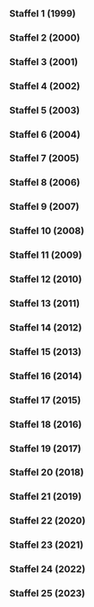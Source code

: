 
=== Staffel 1 (1999) ===

{{Episodenlistentabelle|BREITE=100%
| ZUSAMMENFASSUNG = nein
| SORTIERBAR = nein
| REGISSEUR = nein
| DREHBUCH = nein
| INHALT =
{{Episodenlisteneintrag
| NR_GES = 1
| NR_ST = 1
| OT = Traum-Städte: Beirut - die Milliarden-Dollar-Utopie<ref>https://www.fernsehserien.de/arte-360grad-reportage/folgen/1-traum-staedte-beirut-die-milliarden-dollar-utopie-339116</ref><ref>https://thetvdb.com/series/272599-show/episodes/4641893</ref><ref>https://www.youtube.com/watch?v=E_uSFyHf7BM</ref>
| EA = 1999-01-04
}}
{{Episodenlisteneintrag
| NR_GES = 2
| NR_ST = 2
| OT = Traum-Städte: Chandigarh - Leben im Beton<ref>https://www.fernsehserien.de/arte-360grad-reportage/folgen/2-traum-staedte-chandigarh-leben-im-beton-339117</ref><ref>https://thetvdb.com/series/272599-show/episodes/4641894</ref><ref>https://www.youtube.com/watch?v=FGgrN8pRhTU</ref>
| EA = 1999-01-05
}}
{{Episodenlisteneintrag
| NR_GES = 3
| NR_ST = 3
| OT = Traum-Städte: Brasilia - Metropole vom Reißbrett<ref>https://www.fernsehserien.de/arte-360grad-reportage/folgen/3-traum-staedte-brasilia-metropole-vom-reissbrett-339118</ref><ref>https://thetvdb.com/series/272599-show/episodes/4641895</ref><ref>https://www.youtube.com/watch?v=_7Y2Y4bbw9s</ref>
| EA = 1999-01-06
}}
{{Episodenlisteneintrag
| NR_GES = 4
| NR_ST = 4
| OT = Traum-Städte: Celebration - Leben in Harmonie<ref>https://www.fernsehserien.de/arte-360grad-reportage/folgen/4-traum-staedte-celebration-leben-in-harmonie-339119</ref><ref>https://thetvdb.com/series/272599-show/episodes/4641896</ref><ref>https://www.youtube.com/watch?v=cA7vQS4fCTI</ref>
| EA = 1999-01-07
}}
{{Episodenlisteneintrag
| NR_GES = 5
| NR_ST = 5
| OT = Weibs-Bilder: Die mächtigen Frauen von Juchitán<ref>https://www.fernsehserien.de/arte-360grad-reportage/folgen/5-weibs-bilder-die-maechtigen-frauen-von-juchitan-339120</ref><ref>https://thetvdb.com/series/272599-show/episodes/4641897</ref><ref>https://www.imdb.com/title/tt3369154</ref><ref>https://www.youtube.com/watch?v=1mSDukDzpDM</ref>
| EA = 1999-02-01
}}
{{Episodenlisteneintrag
| NR_GES = 6
| NR_ST = 6
| OT = Weibs-Bilder: Hazeras Geschäfte<ref>https://www.fernsehserien.de/arte-360grad-reportage/folgen/6-weibs-bilder-hazeras-geschaefte-339123</ref><ref>https://thetvdb.com/series/272599-show/episodes/4641898</ref><ref>https://www.youtube.com/watch?v=R5rvxs4hX20</ref>
| EA = 1999-02-02
}}
{{Episodenlisteneintrag
| NR_GES = 7
| NR_ST = 7
| OT = Weibs-Bilder: Die neue Kunst des Kinderkriegens<ref>https://www.fernsehserien.de/arte-360grad-reportage/folgen/7-weibs-bilder-die-neue-kunst-des-kinderkriegens-339122</ref><ref>https://thetvdb.com/series/272599-show/episodes/4641899</ref><ref>https://www.youtube.com/watch?v=LrC1AVBi3c4</ref>
| EA = 1999-02-03
}}
{{Episodenlisteneintrag
| NR_GES = 8
| NR_ST = 8
| OT = Weibs-Bilder: Der kleine Unterschied im Kopf<ref>https://www.fernsehserien.de/arte-360grad-reportage/folgen/8-weibs-bilder-der-kleine-unterschied-im-kopf-339124</ref><ref>https://thetvdb.com/series/272599-show/episodes/4641900</ref><ref>https://www.youtube.com/watch?v=cwkotpcPnSw</ref>
| EA = 1999-02-04
}}
{{Episodenlisteneintrag
| NR_GES = 9
| NR_ST = 9
| OT = Regenwald: Die Spurensucher<ref>https://www.fernsehserien.de/arte-360grad-reportage/folgen/9-regenwald-die-spurensucher-339121</ref><ref>https://thetvdb.com/series/272599-show/episodes/4641901</ref><ref>https://www.youtube.com/watch?v=Lo0nKPEQ8Rw</ref>
| EA = 1999-03-01
}}
{{Episodenlisteneintrag
| NR_GES = 10
| NR_ST = 10
| OT = Regenwald: Auf dem Holzweg<ref>https://www.fernsehserien.de/arte-360grad-reportage/folgen/10-regenwald-auf-dem-holzweg-339125</ref><ref>https://thetvdb.com/series/272599-show/episodes/4641902</ref><ref>https://www.youtube.com/watch?v=_dmzJgBbZQ4</ref>
| EA = 1999-03-02
}}
{{Episodenlisteneintrag
| NR_GES = 11
| NR_ST = 11
| OT = Regenwald: Der Geist des Vogels - Heilkraft aus dem Urwald<ref>https://www.fernsehserien.de/arte-360grad-reportage/folgen/11-regenwald-der-geist-des-vogels-heilkraft-aus-dem-urwald-339126</ref><ref>https://thetvdb.com/series/272599-show/episodes/4641903</ref><ref>https://www.youtube.com/watch?v=NrEukDOS1EA</ref>
| EA = 1999-03-03
}}
{{Episodenlisteneintrag
| NR_GES = 12
| NR_ST = 12
| OT = Regenwald: Die Pille für den Wald<ref>https://www.fernsehserien.de/arte-360grad-reportage/folgen/12-regenwald-die-pille-fuer-den-wald-339127</ref><ref>https://thetvdb.com/series/272599-show/episodes/4641904</ref><ref>https://www.youtube.com/watch?v=dLFIQxBpprQ</ref>
| EA = 1999-03-04
}}
{{Episodenlisteneintrag
| NR_GES = 13
| NR_ST = 13
| OT = Vorbild Natur: Copyright Natur<ref>https://www.fernsehserien.de/arte-360grad-reportage/folgen/13-vorbild-natur-copyright-natur-339129</ref><ref>https://thetvdb.com/series/272599-show/episodes/4641905</ref><ref>https://www.youtube.com/watch?v=tCbl1P76mxs</ref>
| EA = 1999-04-05
}}
{{Episodenlisteneintrag
| NR_GES = 14
| NR_ST = 14
| OT = Vorbild Natur: Mensch Roboter!<ref>https://www.fernsehserien.de/arte-360grad-reportage/folgen/14-vorbild-natur-mensch-roboter-339130</ref><ref>https://thetvdb.com/series/272599-show/episodes/4641906</ref><ref>https://www.youtube.com/watch?v=vqEw-I_qCfU</ref>
| EA = 1999-04-06
}}
{{Episodenlisteneintrag
| NR_GES = 15
| NR_ST = 15
| OT = Vorbild Natur: ABC des Universums<ref>https://www.fernsehserien.de/arte-360grad-reportage/folgen/15-vorbild-natur-abc-des-universums-339131</ref><ref>https://thetvdb.com/series/272599-show/episodes/4641907</ref><ref>https://www.youtube.com/watch?v=rCzm-aVuTzg</ref>
| EA = 1999-04-07
}}
{{Episodenlisteneintrag
| NR_GES = 16
| NR_ST = 16
| OT = Vorbild Natur: Die Erfindung der Wirklichkeit<ref>https://www.fernsehserien.de/arte-360grad-reportage/folgen/16-vorbild-natur-die-erfindung-der-wirklichkeit-339132</ref><ref>https://thetvdb.com/series/272599-show/episodes/4641908</ref><ref>https://www.youtube.com/watch?v=06CDuq1PtKo</ref>
| EA = 1999-04-08
}}
{{Episodenlisteneintrag
| NR_GES = 17
| NR_ST = 17
| OT = Schönheit: Markt der Schönheit<ref>https://www.fernsehserien.de/arte-360grad-reportage/folgen/17-schoenheit-markt-der-schoenheit-339310</ref><ref>https://thetvdb.com/series/272599-show/episodes/4641909</ref><ref>https://www.youtube.com/watch?v=TNonjmeywIQ</ref>
| EA = 1999-05-03
}}
{{Episodenlisteneintrag
| NR_GES = 18
| NR_ST = 18
| OT = Schönheit: Kuba - von der stillen Revolte der Schönheit<ref>https://www.fernsehserien.de/arte-360grad-reportage/folgen/18-schoenheit-kuba-von-der-stillen-revolte-der-schoenheit-339333</ref><ref>https://thetvdb.com/series/272599-show/episodes/4641910</ref><ref>https://www.youtube.com/watch?v=YKZbpc4kuSI</ref>
| EA = 1999-05-04
}}
{{Episodenlisteneintrag
| NR_GES = 19
| NR_ST = 19
| OT = Schönheit: Das Maß der Schönheit<ref>https://www.fernsehserien.de/arte-360grad-reportage/folgen/19-schoenheit-das-mass-der-schoenheit-339334</ref><ref>https://thetvdb.com/series/272599-show/episodes/4641911</ref><ref>https://www.youtube.com/watch?v=XW4c4rXmj_U</ref>
| EA = 1999-05-05
}}
{{Episodenlisteneintrag
| NR_GES = 20
| NR_ST = 20
| OT = Schönheit: Die andere Seite der Schönheit<ref>https://www.fernsehserien.de/arte-360grad-reportage/folgen/20-schoenheit-die-andere-seite-der-schoenheit-339328</ref><ref>https://thetvdb.com/series/272599-show/episodes/4641912</ref><ref>https://www.youtube.com/watch?v=tcYPNiXisX0</ref>
| EA = 1999-05-06
}}
{{Episodenlisteneintrag
| NR_GES = 21
| NR_ST = 21
| OT = Intelligenz: Geniale Störenfriede<ref>https://www.fernsehserien.de/arte-360grad-reportage/folgen/21-intelligenz-geniale-stoerenfriede-339133</ref><ref>https://thetvdb.com/series/272599-show/episodes/4824521</ref><ref>https://www.youtube.com/watch?v=9N_DwJ2fymM</ref>
| EA = 1999-07-05
}}
{{Episodenlisteneintrag
| NR_GES = 22
| NR_ST = 22
| OT = Intelligenz: Musik macht klug<ref>https://www.fernsehserien.de/arte-360grad-reportage/folgen/22-intelligenz-musik-macht-klug-339134</ref><ref>https://thetvdb.com/series/272599-show/episodes/4824525</ref><ref>https://www.youtube.com/watch?v=GdWPt-utQPM</ref>
| EA = 1999-07-06
}}
{{Episodenlisteneintrag
| NR_GES = 23
| NR_ST = 23
| OT = Intelligenz: „Think Tank“ - Die Schule der Affen<ref>https://www.fernsehserien.de/arte-360grad-reportage/folgen/23-intelligenz-think-tank-die-schule-der-affen-339157</ref><ref>https://thetvdb.com/series/272599-show/episodes/4824526</ref><ref>https://www.youtube.com/watch?v=P6QzAbgbxFg</ref>
| EA = 1999-07-07
}}
{{Episodenlisteneintrag
| NR_GES = 24
| NR_ST = 24
| OT = Intelligenz: Künstliche Intelligenz<ref>https://www.fernsehserien.de/arte-360grad-reportage/folgen/24-intelligenz-kuenstliche-intelligenz-339158</ref><ref>https://thetvdb.com/series/272599-show/episodes/4824528</ref><ref>https://www.youtube.com/watch?v=3rC25gW3xxk</ref>
| EA = 1999-07-08
}}
{{Episodenlisteneintrag
| NR_GES = 25
| NR_ST = 25
| OT = Irren ist menschlich: Der Kaninchen-Krieg<ref>https://www.fernsehserien.de/arte-360grad-reportage/folgen/25-irren-ist-menschlich-der-kaninchen-krieg-339138</ref><ref>https://thetvdb.com/series/272599-show/episodes/4824530</ref><ref>https://www.youtube.com/watch?v=jYrt-OPNDJM</ref>
| EA = 1999-09-06
}}
{{Episodenlisteneintrag
| NR_GES = 26
| NR_ST = 26
| OT = Irren ist menschlich: Countdown ins Desaster<ref>https://www.fernsehserien.de/arte-360grad-reportage/folgen/26-irren-ist-menschlich-countdown-ins-desaster-339139</ref><ref>https://thetvdb.com/series/272599-show/episodes/4824531</ref><ref>https://www.youtube.com/watch?v=Re2So-kXO2E</ref>
| EA = 1999-09-07
}}
{{Episodenlisteneintrag
| NR_GES = 27
| NR_ST = 27
| OT = Irren ist menschlich: Liebe und andere Katastrophen<ref>https://www.fernsehserien.de/arte-360grad-reportage/folgen/27-irren-ist-menschlich-liebe-und-andere-katastrophen-339140</ref><ref>https://thetvdb.com/series/272599-show/episodes/4824532</ref><ref>https://www.youtube.com/watch?v=WgWcbKnYJJY</ref>
| EA = 1999-09-08
}}
{{Episodenlisteneintrag
| NR_GES = 28
| NR_ST = 28
| OT = Irren ist menschlich: Verkehrte Sicherheit<ref>https://www.fernsehserien.de/arte-360grad-reportage/folgen/28-irren-ist-menschlich-verkehrte-sicherheit-339141</ref><ref>https://thetvdb.com/series/272599-show/episodes/4824533</ref><ref>https://www.youtube.com/watch?v=G1M3FDyey0k</ref>
| EA = 1999-09-09
}}
{{Episodenlisteneintrag
| NR_GES = 29
| NR_ST = 29
| OT = Die Suche nach dem Glück: Die Meister des Glücks<ref>https://www.fernsehserien.de/arte-360grad-reportage/folgen/29-die-suche-nach-dem-glueck-die-meister-des-gluecks-339142</ref><ref>https://thetvdb.com/series/272599-show/episodes/4824535</ref><ref>https://www.youtube.com/watch?v=1U3Bl34Iu3A</ref>
| EA = 1999-10-11
}}
{{Episodenlisteneintrag
| NR_GES = 30
| NR_ST = 30
| OT = Die Suche nach dem Glück: Die Macht des Lachens<ref>https://www.fernsehserien.de/arte-360grad-reportage/folgen/30-die-suche-nach-dem-glueck-die-macht-des-lachens-339143</ref><ref>https://thetvdb.com/series/272599-show/episodes/4824536</ref><ref>https://www.youtube.com/watch?v=TCOpr5a6tAY</ref>
| EA = 1999-10-12
}}
{{Episodenlisteneintrag
| NR_GES = 31
| NR_ST = 31
| OT = Die Suche nach dem Glück: Chemie der Traurigkeit<ref>https://www.fernsehserien.de/arte-360grad-reportage/folgen/31-die-suche-nach-dem-glueck-chemie-der-traurigkeit-339144</ref><ref>https://thetvdb.com/series/272599-show/episodes/4824537</ref><ref>https://www.youtube.com/watch?v=1SVM-x4U7w4</ref>
| EA = 1999-10-13
}}
{{Episodenlisteneintrag
| NR_GES = 32
| NR_ST = 32
| OT = Die Suche nach dem Glück: Insel der Glücklichsten<ref>https://www.fernsehserien.de/arte-360grad-reportage/folgen/32-die-suche-nach-dem-glueck-insel-der-gluecklichsten-339145</ref><ref>https://thetvdb.com/series/272599-show/episodes/4824538</ref><ref>https://www.youtube.com/watch?v=0ejrRWcXiro</ref>
| EA = 1999-10-14
}}
{{Episodenlisteneintrag
| NR_GES = 33
| NR_ST = 33
| OT = Universum des Lichts: Hunger nach Sonne<ref>https://www.fernsehserien.de/arte-360grad-reportage/folgen/33-universum-des-lichts-hunger-nach-sonne-339137</ref><ref>https://thetvdb.com/series/272599-show/episodes/4824539</ref><ref>https://www.youtube.com/watch?v=WicPXmsDRC8</ref>
| EA = 1999-11-01
}}
{{Episodenlisteneintrag
| NR_GES = 34
| NR_ST = 34
| OT = Universum des Lichts: Die Leuchtkraft der Natur<ref>https://www.fernsehserien.de/arte-360grad-reportage/folgen/34-universum-des-lichts-die-leuchtkraft-der-natur-339146</ref><ref>https://thetvdb.com/series/272599-show/episodes/4824541</ref><ref>https://www.youtube.com/watch?v=7_3cDZ3yVrg</ref>
| EA = 1999-11-02
}}
{{Episodenlisteneintrag
| NR_GES = 35
| NR_ST = 35
| OT = Universum des Lichts: Die Seele des Lichts<ref>https://www.fernsehserien.de/arte-360grad-reportage/folgen/35-universum-des-lichts-die-seele-des-lichts-339147</ref><ref>https://thetvdb.com/series/272599-show/episodes/4824542</ref><ref>https://www.youtube.com/watch?v=gFoyqUu_hAU</ref>
| EA = 1999-11-03
}}
{{Episodenlisteneintrag
| NR_GES = 36
| NR_ST = 36
| OT = Universum des Lichts: Lichtkunst - Kunstlicht<ref>https://www.fernsehserien.de/arte-360grad-reportage/folgen/36-universum-des-lichts-lichtkunst-kunstlicht-339148</ref><ref>https://thetvdb.com/series/272599-show/episodes/4824544</ref><ref>https://www.youtube.com/watch?v=bTTuATcO2Wg</ref>
| EA = 1999-11-04
}}
{{Episodenlisteneintrag
| NR_GES = 37
| NR_ST = 37
| OT = Im Namen der Liebe: Eine Liebe auf Bali<ref>https://www.fernsehserien.de/arte-360grad-reportage/folgen/37-im-namen-der-liebe-eine-liebe-auf-bali-339149</ref><ref>https://thetvdb.com/series/272599-show/episodes/4824545</ref><ref>https://www.youtube.com/watch?v=hxAERStQV4w</ref>
| EA = 1999-12-06
}}
{{Episodenlisteneintrag
| NR_GES = 38
| NR_ST = 38
| OT = Im Namen der Liebe: Mythos Mutterliebe<ref>https://www.fernsehserien.de/arte-360grad-reportage/folgen/38-im-namen-der-liebe-mythos-mutterliebe-339150</ref><ref>https://thetvdb.com/series/272599-show/episodes/4824549</ref><ref>https://www.youtube.com/watch?v=mgGI3er1qPI</ref>
| EA = 1999-12-07
}}
{{Episodenlisteneintrag
| NR_GES = 39
| NR_ST = 39
| OT = Im Namen der Liebe: Angst macht verführerisch<ref>https://www.fernsehserien.de/arte-360grad-reportage/folgen/39-im-namen-der-liebe-angst-macht-verfuehrerisch-339151</ref><ref>https://thetvdb.com/series/272599-show/episodes/4824550</ref><ref>https://www.youtube.com/watch?v=YPsAb0uUOyA</ref>
| EA = 1999-12-08
}}
{{Episodenlisteneintrag
| NR_GES = 40
| NR_ST = 40
| OT = Im Namen der Liebe: Menü der Zärtlichkeit<ref>https://www.fernsehserien.de/arte-360grad-reportage/folgen/40-im-namen-der-liebe-menue-der-zaertlichkeit-339152</ref><ref>https://thetvdb.com/series/272599-show/episodes/4824551</ref><ref>https://www.youtube.com/watch?v=r0rtNVYxUkg</ref>
| EA = 1999-12-09
}}
}}

=== Staffel 2 (2000) ===

{{Episodenlistentabelle|BREITE=100%
| ZUSAMMENFASSUNG = nein
| SORTIERBAR = nein
| REGISSEUR = nein
| DREHBUCH = nein
| INHALT =
{{Episodenlisteneintrag
| NR_GES = 41
| NR_ST = 1
| OT = Naturgewalten: Ernstfall Erdbeben<ref>https://www.fernsehserien.de/arte-360grad-reportage/folgen/41-naturgewalten-ernstfall-erdbeben-339153</ref><ref>https://thetvdb.com/series/272599-show/episodes/4641913</ref><ref>https://www.youtube.com/watch?v=MXBz7QnU3Po</ref>
| EA = 2000-01-10
}}
{{Episodenlisteneintrag
| NR_GES = 42
| NR_ST = 2
| OT = Naturgewalten: Tsunami - die Todeswelle<ref>https://www.fernsehserien.de/arte-360grad-reportage/folgen/42-naturgewalten-tsunami-die-todeswelle-339159</ref><ref>https://thetvdb.com/series/272599-show/episodes/4641914</ref><ref>https://www.youtube.com/watch?v=DUxn9Li2rcU</ref>
| EA = 2000-01-11
}}
{{Episodenlisteneintrag
| NR_GES = 43
| NR_ST = 3
| OT = Naturgewalten: Operation Wolkenbruch<ref>https://www.fernsehserien.de/arte-360grad-reportage/folgen/43-naturgewalten-operation-wolkenbruch-339160</ref><ref>https://thetvdb.com/series/272599-show/episodes/4641915</ref><ref>https://www.youtube.com/watch?v=IjEjPOMZoGk</ref>
| EA = 2000-01-12
}}
{{Episodenlisteneintrag
| NR_GES = 44
| NR_ST = 4
| OT = Naturgewalten: Im Schatten des Vulkans<ref>https://www.fernsehserien.de/arte-360grad-reportage/folgen/44-naturgewalten-im-schatten-des-vulkans-339161</ref><ref>https://thetvdb.com/series/272599-show/episodes/4641916</ref><ref>https://www.youtube.com/watch?v=VNj_YNRPecU</ref>
| EA = 2000-01-13
}}
{{Episodenlisteneintrag
| NR_GES = 45
| NR_ST = 5
| OT = Spiele des Lebens: Casino der Häuptlinge<ref>https://www.fernsehserien.de/arte-360grad-reportage/folgen/45-spiele-des-lebens-casino-der-haeuptlinge-339162</ref><ref>https://thetvdb.com/series/272599-show/episodes/4641917</ref><ref>https://www.youtube.com/watch?v=aONYl3VUqW4</ref>
| EA = 2000-02-07
}}
{{Episodenlisteneintrag
| NR_GES = 46
| NR_ST = 6
| OT = Spiele des Lebens: Schach - Krieg auf 64 Feldern<ref>https://www.fernsehserien.de/arte-360grad-reportage/folgen/46-spiele-des-lebens-schach-krieg-auf-64-feldern-339163</ref><ref>https://thetvdb.com/series/272599-show/episodes/4641918</ref><ref>https://www.youtube.com/watch?v=DHhe-fv1P_o</ref>
| EA = 2000-02-08
}}
{{Episodenlisteneintrag
| NR_GES = 47
| NR_ST = 7
| OT = Spiele des Lebens: Mehr als nur ein Kinderspiel<ref>https://www.fernsehserien.de/arte-360grad-reportage/folgen/47-spiele-des-lebens-mehr-als-nur-ein-kinderspiel-339164</ref><ref>https://thetvdb.com/series/272599-show/episodes/4641919</ref><ref>https://www.youtube.com/watch?v=KXkwwZ_o6n0</ref>
| EA = 2000-02-09
}}
{{Episodenlisteneintrag
| NR_GES = 48
| NR_ST = 8
| OT = Spiele des Lebens: Spielplatz Natur<ref>https://www.fernsehserien.de/arte-360grad-reportage/folgen/48-spiele-des-lebens-spielplatz-natur-339165</ref><ref>https://thetvdb.com/series/272599-show/episodes/4641920</ref><ref>https://www.imdb.com/title/tt1007057</ref><ref>https://www.youtube.com/watch?v=6XpJnxWkHnU</ref>
| EA = 2000-02-10
}}
{{Episodenlisteneintrag
| NR_GES = 49
| NR_ST = 9
| OT = Die Schatzjäger: Beruf Grabräuber<ref>https://www.fernsehserien.de/arte-360grad-reportage/folgen/49-die-schatzjaeger-beruf-grabraeuber-339166</ref><ref>https://thetvdb.com/series/272599-show/episodes/4641921</ref><ref>https://www.youtube.com/watch?v=lpcnsH66igQ</ref>
| EA = 2000-03-06
}}
{{Episodenlisteneintrag
| NR_GES = 50
| NR_ST = 10
| OT = Die Schatzjäger: Schätze aus dem All<ref>https://www.fernsehserien.de/arte-360grad-reportage/folgen/50-die-schatzjaeger-schaetze-aus-dem-all-339167</ref><ref>https://thetvdb.com/series/272599-show/episodes/4641922</ref><ref>https://www.youtube.com/watch?v=W_s6Qhvwh7Q</ref>
| EA = 2000-03-07
}}
{{Episodenlisteneintrag
| NR_GES = 51
| NR_ST = 11
| OT = Die Schatzjäger: Die Taucher der Goldküste<ref>https://www.fernsehserien.de/arte-360grad-reportage/folgen/51-die-schatzjaeger-die-taucher-der-goldkueste-339168</ref><ref>https://thetvdb.com/series/272599-show/episodes/4641923</ref><ref>https://www.youtube.com/watch?v=Jsm-8wxKxDo</ref>
| EA = 2000-03-08
}}
{{Episodenlisteneintrag
| NR_GES = 52
| NR_ST = 12
| OT = Die Schatzjäger: Im Bann der Rubine<ref>https://www.fernsehserien.de/arte-360grad-reportage/folgen/52-die-schatzjaeger-im-bann-der-rubine-339169</ref><ref>https://thetvdb.com/series/272599-show/episodes/4641924</ref><ref>https://www.youtube.com/watch?v=hYYAObzGdVs</ref>
| EA = 2000-03-09
}}
{{Episodenlisteneintrag
| NR_GES = 53
| NR_ST = 13
| OT = Medizin der Zukunft: Die Klinik der Schamanen<ref>https://www.fernsehserien.de/arte-360grad-reportage/folgen/53-medizin-der-zukunft-die-klinik-der-schamanen-339171</ref><ref>https://thetvdb.com/series/272599-show/episodes/4641925</ref><ref>https://www.youtube.com/watch?v=BsUR1lHoDNA</ref>
| EA = 2000-05-01
}}
{{Episodenlisteneintrag
| NR_GES = 54
| NR_ST = 14
| OT = Medizin der Zukunft: Organe nach Maß<ref>https://www.fernsehserien.de/arte-360grad-reportage/folgen/54-medizin-der-zukunft-organe-nach-mass-339172</ref><ref>https://thetvdb.com/series/272599-show/episodes/4641926</ref><ref>https://www.youtube.com/watch?v=unxzp52RP0c</ref>
| EA = 2000-05-02
}}
{{Episodenlisteneintrag
| NR_GES = 55
| NR_ST = 15
| OT = Medizin der Zukunft: Die Jäger des Lassa-Virus<ref>https://www.fernsehserien.de/arte-360grad-reportage/folgen/55-medizin-der-zukunft-die-jaeger-des-lassa-virus-339173</ref><ref>https://thetvdb.com/series/272599-show/episodes/4641927</ref><ref>https://www.youtube.com/watch?v=8ALpHNqxoL0</ref>
| EA = 2000-05-03
}}
{{Episodenlisteneintrag
| NR_GES = 56
| NR_ST = 16
| OT = Medizin der Zukunft: Chirurgen am Joystick<ref>https://www.fernsehserien.de/arte-360grad-reportage/folgen/56-medizin-der-zukunft-chirurgen-am-joystick-339174</ref><ref>https://thetvdb.com/series/272599-show/episodes/4641928</ref><ref>https://www.youtube.com/watch?v=GlPBNbgtNpE</ref>
| EA = 2000-05-04
}}
{{Episodenlisteneintrag
| NR_GES = 57
| NR_ST = 17
| OT = Dem Täter auf der Spur: Die Hightech-Polizei<ref>https://www.fernsehserien.de/arte-360grad-reportage/folgen/57-dem-taeter-auf-der-spur-die-hightech-polizei-339170</ref><ref>https://thetvdb.com/series/272599-show/episodes/4641929</ref><ref>https://www.youtube.com/watch?v=OeQIgSeBN5k</ref>
| EA = 2000-06-05
}}
{{Episodenlisteneintrag
| NR_GES = 58
| NR_ST = 18
| OT = Dem Täter auf der Spur: Die Kunst des Fälschens<ref>https://www.fernsehserien.de/arte-360grad-reportage/folgen/58-dem-taeter-auf-der-spur-die-kunst-des-faelschens-339175</ref><ref>https://thetvdb.com/series/272599-show/episodes/4641930</ref><ref>https://www.youtube.com/watch?v=CuJOick2_ZY</ref>
| EA = 2000-06-06
}}
{{Episodenlisteneintrag
| NR_GES = 59
| NR_ST = 19
| OT = Dem Täter auf der Spur: Geheimnisse der Toten<ref>https://www.fernsehserien.de/arte-360grad-reportage/folgen/59-dem-taeter-auf-der-spur-geheimnisse-der-toten-339308</ref><ref>https://thetvdb.com/series/272599-show/episodes/4641931</ref><ref>https://www.youtube.com/watch?v=bA5xe1HPaLw</ref>
| EA = 2000-06-07
}}
{{Episodenlisteneintrag
| NR_GES = 60
| NR_ST = 20
| OT = Dem Täter auf der Spur: Psycho-Detektive<ref>https://www.fernsehserien.de/arte-360grad-reportage/folgen/60-dem-taeter-auf-der-spur-psycho-detektive-339309</ref><ref>https://thetvdb.com/series/272599-show/episodes/4641932</ref><ref>https://www.youtube.com/watch?v=8yaQbw9XjbQ</ref>
| EA = 2000-06-08
}}
{{Episodenlisteneintrag
| NR_GES = 61
| NR_ST = 21
| OT = Im Reich der Meere: Das Fenster zum Meer - Im Großaquarium von Sydney<ref>https://www.fernsehserien.de/arte-360grad-reportage/folgen/61-im-reich-der-meere-das-fenster-zum-meer-im-grossaquarium-von-sydney-339341</ref><ref>https://thetvdb.com/series/272599-show/episodes/4824557</ref><ref>https://www.youtube.com/watch?v=0QK0oUCiGSk</ref>
| EA = 2000-09-04
}}
{{Episodenlisteneintrag
| NR_GES = 62
| NR_ST = 22
| OT = Im Reich der Meere: Schwarze Brandung - Nach der Ölkatastrophe an der bretonischen Küste<ref>https://www.fernsehserien.de/arte-360grad-reportage/folgen/62-im-reich-der-meere-schwarze-brandung-nach-der-oelkatastrophe-an-der-bretonischen-kueste-339342</ref><ref>https://thetvdb.com/series/272599-show/episodes/4824558</ref><ref>https://www.youtube.com/watch?v=MQNTxheCFSw</ref>
| EA = 2000-09-05
}}
{{Episodenlisteneintrag
| NR_GES = 63
| NR_ST = 23
| OT = Im Reich der Meere: Durst nach Meer - Neue Methoden der Trinkwassergewinnung<ref>https://www.fernsehserien.de/arte-360grad-reportage/folgen/63-im-reich-der-meere-durst-nach-meer-neue-methoden-der-trinkwassergewinnung-339343</ref><ref>https://thetvdb.com/series/272599-show/episodes/4824559</ref><ref>https://www.youtube.com/watch?v=WAjs-VrhFNs</ref>
| EA = 2000-09-06
}}
{{Episodenlisteneintrag
| NR_GES = 64
| NR_ST = 24
| OT = Im Reich der Meere: SOS auf hoher See - Moderne Rettungstechnik im Einsatz<ref>https://www.fernsehserien.de/arte-360grad-reportage/folgen/64-im-reich-der-meere-sos-auf-hoher-see-moderne-rettungstechnik-im-einsatz-339344</ref><ref>https://thetvdb.com/series/272599-show/episodes/4824560</ref><ref>https://www.youtube.com/watch?v=qVKSXlGRLbU</ref>
| EA = 2000-09-07
}}
{{Episodenlisteneintrag
| NR_GES = 65
| NR_ST = 25
| OT = Die Geheimnisse des Waldes: Die Feuerpatrouille<ref>https://www.fernsehserien.de/arte-360grad-reportage/folgen/65-die-geheimnisse-des-waldes-die-feuerpatrouille-339345</ref><ref>https://thetvdb.com/series/272599-show/episodes/4824561</ref><ref>https://www.youtube.com/watch?v=4dlXEbKTnKA</ref>
| EA = 2000-10-02
}}
{{Episodenlisteneintrag
| NR_GES = 66
| NR_ST = 26
| OT = Die Geheimnisse des Waldes: Der letzte Märchenwald<ref>https://www.fernsehserien.de/arte-360grad-reportage/folgen/66-die-geheimnisse-des-waldes-der-letzte-maerchenwald-339339</ref><ref>https://thetvdb.com/series/272599-show/episodes/4824562</ref><ref>https://www.youtube.com/watch?v=vDFuRMVhqKA</ref>
| EA = 2000-10-03
}}
{{Episodenlisteneintrag
| NR_GES = 67
| NR_ST = 27
| OT = Die Geheimnisse des Waldes: Chinas grüne Mauer<ref>https://www.fernsehserien.de/arte-360grad-reportage/folgen/67-die-geheimnisse-des-waldes-chinas-gruene-mauer-339346</ref><ref>https://thetvdb.com/series/272599-show/episodes/4824563</ref><ref>https://www.imdb.com/title/tt1007044</ref><ref>https://www.youtube.com/watch?v=hPQpzybAEIU</ref>
| EA = 2000-10-04
}}
{{Episodenlisteneintrag
| NR_GES = 68
| NR_ST = 28
| OT = Die Geheimnisse des Waldes: Die Waldfabrik<ref>https://www.fernsehserien.de/arte-360grad-reportage/folgen/68-die-geheimnisse-des-waldes-die-waldfabrik-339347</ref><ref>https://thetvdb.com/series/272599-show/episodes/4824564</ref><ref>https://www.youtube.com/watch?v=i4IRpDalTSM</ref>
| EA = 2000-10-05
}}
{{Episodenlisteneintrag
| NR_GES = 69
| NR_ST = 29
| OT = Leben am Limit / Grenzen des Körpers: Himalaja - Tödliche Höhe<ref>https://www.fernsehserien.de/arte-360grad-reportage/folgen/69-leben-am-limit-grenzen-des-koerpers-himalaja-toedliche-hoehe-339348</ref><ref>https://thetvdb.com/series/272599-show/episodes/4824565</ref><ref>https://www.imdb.com/title/tt1007053</ref><ref>https://www.youtube.com/watch?v=c1KAS1kahk8</ref>
| EA = 2000-11-06
}}
{{Episodenlisteneintrag
| NR_GES = 70
| NR_ST = 30
| OT = Leben am Limit / Grenzen des Körpers: Apnoe-Taucher - Im Tiefenrausch<ref>https://www.fernsehserien.de/arte-360grad-reportage/folgen/70-leben-am-limit-grenzen-des-koerpers-apnoe-taucher-im-tiefenrausch-339349</ref><ref>https://thetvdb.com/series/272599-show/episodes/4824566</ref><ref>https://www.youtube.com/watch?v=j00DR-wJURo</ref>
| EA = 2000-11-07
}}
{{Episodenlisteneintrag
| NR_GES = 71
| NR_ST = 31
| OT = Leben am Limit / Grenzen des Körpers: Radrennen - Ewiger Endspurt<ref>https://www.fernsehserien.de/arte-360grad-reportage/folgen/71-leben-am-limit-grenzen-des-koerpers-radrennen-ewiger-endspurt-339350</ref><ref>https://thetvdb.com/series/272599-show/episodes/4824567</ref><ref>https://www.youtube.com/watch?v=liSvczCI4aE</ref>
| EA = 2000-11-08
}}
{{Episodenlisteneintrag
| NR_GES = 72
| NR_ST = 32
| OT = Leben am Limit / Grenzen des Körpers: Sadhus - Heilige Aussteiger<ref>https://www.fernsehserien.de/arte-360grad-reportage/folgen/72-leben-am-limit-grenzen-des-koerpers-sadhus-heilige-aussteiger-339351</ref><ref>https://thetvdb.com/series/272599-show/episodes/4824568</ref><ref>https://www.youtube.com/watch?v=yMRU2rYV9cY</ref>
| EA = 2000-11-09
}}
{{Episodenlisteneintrag
| NR_GES = 73
| NR_ST = 33
| OT = Tiere im Rampenlicht: Die Elefantenschule<ref>https://www.fernsehserien.de/arte-360grad-reportage/folgen/73-tiere-im-rampenlicht-die-elefantenschule-339352</ref><ref>https://thetvdb.com/series/272599-show/episodes/4824569</ref><ref>https://www.youtube.com/watch?v=NY6caIukEX8</ref>
| EA = 2000-12-04
}}
{{Episodenlisteneintrag
| NR_GES = 74
| NR_ST = 34
| OT = Tiere im Rampenlicht: Der Rentier-Trek<ref>https://www.fernsehserien.de/arte-360grad-reportage/folgen/74-tiere-im-rampenlicht-der-rentier-trek-339353</ref><ref>https://thetvdb.com/series/272599-show/episodes/4824570</ref><ref>https://www.youtube.com/watch?v=kw2Mk9Su7zg</ref>
| EA = 2000-12-05
}}
{{Episodenlisteneintrag
| NR_GES = 75
| NR_ST = 35
| OT = Tiere im Rampenlicht: Nicht ohne meinen Hund<ref>https://www.fernsehserien.de/arte-360grad-reportage/folgen/75-tiere-im-rampenlicht-nicht-ohne-meinen-hund-339354</ref><ref>https://thetvdb.com/series/272599-show/episodes/4824571</ref><ref>https://www.youtube.com/watch?v=ybc-zfL1KkE</ref>
| EA = 2000-12-06
}}
{{Episodenlisteneintrag
| NR_GES = 76
| NR_ST = 36
| OT = Tiere im Rampenlicht: Kamele im Rennen<ref>https://www.fernsehserien.de/arte-360grad-reportage/folgen/76-tiere-im-rampenlicht-kamele-im-rennen-339355</ref><ref>https://thetvdb.com/series/272599-show/episodes/4824572</ref><ref>https://www.youtube.com/watch?v=LgBk0kjjk0E</ref>
| EA = 2000-12-07
}}
}}

=== Staffel 3 (2001) ===

{{Episodenlistentabelle|BREITE=100%
| ZUSAMMENFASSUNG = nein
| SORTIERBAR = nein
| REGISSEUR = nein
| DREHBUCH = nein
| INHALT =
{{Episodenlisteneintrag
| NR_GES = 77
| NR_ST = 1
| OT = Überleben in der Wüste: Timbuktu<ref>https://www.fernsehserien.de/arte-360grad-reportage/folgen/77-ueberleben-in-der-wueste-timbuktu-339356</ref><ref>https://thetvdb.com/series/272599-show/episodes/4641935</ref><ref>https://www.youtube.com/watch?v=u1QLrA-PNrs</ref>
| EA = 2001-01-02
}}
{{Episodenlisteneintrag
| NR_GES = 78
| NR_ST = 2
| OT = Überleben in der Wüste: Die Frucht, die aus der Dürre kam<ref>https://www.fernsehserien.de/arte-360grad-reportage/folgen/78-ueberleben-in-der-wueste-die-frucht-die-aus-der-duerre-kam-339357</ref><ref>https://thetvdb.com/series/272599-show/episodes/4641936</ref><ref>https://www.youtube.com/watch?v=YIkyylhDf78</ref>
| EA = 2001-01-03
}}
{{Episodenlisteneintrag
| NR_GES = 79
| NR_ST = 3
| OT = Überleben in der Wüste: Baumeister der Wüste<ref>https://www.fernsehserien.de/arte-360grad-reportage/folgen/79-ueberleben-in-der-wueste-baumeister-der-wueste-339358</ref><ref>https://thetvdb.com/series/272599-show/episodes/4641937</ref><ref>https://www.youtube.com/watch?v=r6iPQL1WZ_I</ref>
| EA = 2001-01-04
}}
{{Episodenlisteneintrag
| NR_GES = 80
| NR_ST = 4
| OT = Überleben in der Wüste: Wüste auf Bewährung / Les Prisonniers du Désert<ref>https://www.fernsehserien.de/arte-360grad-reportage/folgen/80-ueberleben-in-der-wueste-wueste-auf-bewaehrung-339359</ref><ref>https://thetvdb.com/series/272599-show/episodes/4641938</ref><ref>https://www.youtube.com/watch?v=GA9d8JNQ0aY</ref>
| EA = 2001-01-05
}}
{{Episodenlisteneintrag
| NR_GES = 81
| NR_ST = 5
| OT = Die Baustelle des Herrn<ref>https://www.fernsehserien.de/arte-360grad-reportage/folgen/81-die-baustelle-des-herrn-339363</ref><ref>https://thetvdb.com/series/272599-show/episodes/4641939</ref><ref>https://www.youtube.com/watch?v=_1Ka_gTLjUw</ref>
| EA = 2001-03-05
}}
{{Episodenlisteneintrag
| NR_GES = 82
| NR_ST = 6
| OT = Retter des Nebelwaldes<ref>https://www.fernsehserien.de/arte-360grad-reportage/folgen/82-retter-des-nebelwaldes-339364</ref><ref>https://thetvdb.com/series/272599-show/episodes/4641940</ref>
| EA = 2001-03-06
}}
{{Episodenlisteneintrag
| NR_GES = 83
| NR_ST = 7
| OT = Hollywood auf dem Trockenen<ref>https://www.fernsehserien.de/arte-360grad-reportage/folgen/83-hollywood-auf-dem-trockenen-339361</ref><ref>https://thetvdb.com/series/272599-show/episodes/4641941</ref><ref>https://www.youtube.com/watch?v=1Xs3akVZkZA</ref>
| EA = 2001-03-07
}}
{{Episodenlisteneintrag
| NR_GES = 84
| NR_ST = 8
| OT = Die Adern von Berlin - Der Wasserkreislauf einer Metropole<ref>https://www.fernsehserien.de/arte-360grad-reportage/folgen/84-die-adern-von-berlin-der-wasserkreislauf-einer-metropole-339366</ref><ref>https://thetvdb.com/series/272599-show/episodes/4641942</ref><ref>https://www.youtube.com/watch?v=rh-tBQxi6Ro</ref>
| EA = 2001-03-08
}}
{{Episodenlisteneintrag
| NR_GES = 85
| NR_ST = 9
| OT = Operation Alpentunnel<ref>https://www.fernsehserien.de/arte-360grad-reportage/folgen/85-operation-alpentunnel-339367</ref><ref>https://thetvdb.com/series/272599-show/episodes/4641943</ref><ref>https://www.imdb.com/title/tt1007056</ref><ref>https://www.youtube.com/watch?v=ZbGyoSRZNNA</ref>
| EA = 2001-04-09
}}
{{Episodenlisteneintrag
| NR_GES = 86
| NR_ST = 10
| OT = Brücke in den Orient<ref>https://www.fernsehserien.de/arte-360grad-reportage/folgen/86-bruecke-in-den-orient-339368</ref><ref>https://thetvdb.com/series/272599-show/episodes/4641944</ref><ref>https://www.imdb.com/title/tt1007042</ref><ref>https://www.youtube.com/watch?v=n3SiL7t9T_s</ref>
| EA = 2001-04-10
}}
{{Episodenlisteneintrag
| NR_GES = 87
| NR_ST = 11
| OT = Die letzten Nixen - die Taucherinnen von Cheju<ref>https://www.fernsehserien.de/arte-360grad-reportage/folgen/87-die-letzten-nixen-die-taucherinnen-von-cheju-339401</ref><ref>https://thetvdb.com/series/272599-show/episodes/4641945</ref><ref>https://www.youtube.com/watch?v=a_MPCOQDmZE</ref>
| EA = 2001-04-11
}}
{{Episodenlisteneintrag
| NR_GES = 88
| NR_ST = 12
| OT = Die Fischer vom Rio Negro<ref>https://www.fernsehserien.de/arte-360grad-reportage/folgen/88-die-fischer-vom-rio-negro-339403</ref><ref>https://thetvdb.com/series/272599-show/episodes/4641946</ref><ref>https://www.imdb.com/title/tt1007049</ref><ref>https://www.youtube.com/watch?v=WU516e1cZ2E</ref>
| EA = 2001-04-12
}}
{{Episodenlisteneintrag
| NR_GES = 89
| NR_ST = 13
| OT = Anatomie einer Lawine<ref>https://www.fernsehserien.de/arte-360grad-reportage/folgen/89-anatomie-einer-lawine-339407</ref><ref>https://thetvdb.com/series/272599-show/episodes/4641947</ref><ref>https://www.imdb.com/title/tt1007041</ref><ref>https://www.youtube.com/watch?v=q9NdtLN4tHo</ref>
| EA = 2001-04-30
}}
{{Episodenlisteneintrag
| NR_GES = 90
| NR_ST = 14
| OT = Die Erbin Gandhis - Widerstand gegen einen Staudamm<ref>https://www.fernsehserien.de/arte-360grad-reportage/folgen/90-die-erbin-gandhis-widerstand-gegen-einen-staudamm-339408</ref><ref>https://thetvdb.com/series/272599-show/episodes/4641948</ref><ref>https://www.imdb.com/title/tt1007047</ref><ref>https://www.youtube.com/watch?v=qUfiXyZwcbw</ref>
| EA = 2001-05-01
}}
{{Episodenlisteneintrag
| NR_GES = 91
| NR_ST = 15
| OT = Die Spur der Wüstenkrokodile<ref>https://www.fernsehserien.de/arte-360grad-reportage/folgen/91-die-spur-der-wuestenkrokodile-339409</ref><ref>https://thetvdb.com/series/272599-show/episodes/4641949</ref><ref>https://www.imdb.com/title/tt1007050</ref><ref>https://www.youtube.com/watch?v=MFuattuR9DA</ref>
| EA = 2001-05-02
}}
{{Episodenlisteneintrag
| NR_GES = 92
| NR_ST = 16
| OT = Invasion der Biber<ref>https://www.fernsehserien.de/arte-360grad-reportage/folgen/92-invasion-der-biber-339410</ref><ref>https://thetvdb.com/series/272599-show/episodes/4641950</ref><ref>https://www.imdb.com/title/tt1007054</ref><ref>https://www.youtube.com/watch?v=1lZYASab-T4</ref>
| EA = 2001-05-03
}}
{{Episodenlisteneintrag
| NR_GES = 93
| NR_ST = 17
| OT = Kumbh Mela - Das größte Fest der Welt<ref>https://www.fernsehserien.de/arte-360grad-reportage/folgen/93-kumbh-mela-das-groesste-fest-der-welt-339411</ref><ref>https://thetvdb.com/series/272599-show/episodes/4641951</ref><ref>https://www.imdb.com/title/tt1007055</ref><ref>https://www.youtube.com/watch?v=GygKg1HaK3U</ref>
| EA = 2001-06-04
}}
{{Episodenlisteneintrag
| NR_GES = 94
| NR_ST = 18
| OT = Buzkashi - Spiel der Steppenreiter<ref>https://www.fernsehserien.de/arte-360grad-reportage/folgen/94-buzkashi-spiel-der-steppenreiter-339413</ref><ref>https://thetvdb.com/series/272599-show/episodes/4641952</ref><ref>https://www.imdb.com/title/tt1007043</ref><ref>https://www.youtube.com/watch?v=6PKOPZ6vHfw</ref>
| EA = 2001-06-05
}}
{{Episodenlisteneintrag
| NR_GES = 95
| NR_ST = 19
| OT = Wasser im Tank<ref>https://www.fernsehserien.de/arte-360grad-reportage/folgen/95-wasser-im-tank-339414</ref><ref>https://thetvdb.com/series/272599-show/episodes/4641953</ref><ref>https://www.imdb.com/title/tt1007059</ref><ref>https://www.youtube.com/watch?v=U2ZGceieMCI</ref>
| EA = 2001-06-06
}}
{{Episodenlisteneintrag
| NR_GES = 96
| NR_ST = 20
| OT = Stau am Himmel<ref>https://www.fernsehserien.de/arte-360grad-reportage/folgen/96-stau-am-himmel-339415</ref><ref>https://thetvdb.com/series/272599-show/episodes/4641954</ref><ref>https://www.imdb.com/title/tt1007058</ref><ref>https://www.youtube.com/watch?v=dvHVBW4rOLY</ref>
| EA = 2001-06-07
}}
{{Episodenlisteneintrag
| NR_GES = 97
| NR_ST = 21
| OT = Das Waisenhaus der Affen<ref>https://www.fernsehserien.de/arte-360grad-reportage/folgen/97-das-waisenhaus-der-affen-339416</ref><ref>https://thetvdb.com/series/272599-show/episodes/4641955</ref><ref>https://www.imdb.com/title/tt1007045</ref><ref>https://www.youtube.com/watch?v=bnV-Ze-vAZA</ref>
| EA = 2001-09-03
}}
{{Episodenlisteneintrag
| NR_GES = 98
| NR_ST = 22
| OT = Die Bisonwächter<ref>https://www.fernsehserien.de/arte-360grad-reportage/folgen/98-die-bisonwaechter-339418</ref><ref>https://thetvdb.com/series/272599-show/episodes/4641956</ref><ref>https://www.imdb.com/title/tt1007046</ref><ref>https://www.youtube.com/watch?v=1Bf6xUJ2jJ0</ref>
| EA = 2001-09-04
}}
{{Episodenlisteneintrag
| NR_GES = 99
| NR_ST = 23
| OT = Die Farm der Schmetterlinge<ref>https://www.fernsehserien.de/arte-360grad-reportage/folgen/99-die-farm-der-schmetterlinge-339419</ref><ref>https://thetvdb.com/series/272599-show/episodes/4641957</ref><ref>https://www.imdb.com/title/tt1007048</ref><ref>https://www.youtube.com/watch?v=bxBVKiUHOpE</ref>
| EA = 2001-09-05
}}
{{Episodenlisteneintrag
| NR_GES = 100
| NR_ST = 24
| OT = Fährtensucher online<ref>https://www.fernsehserien.de/arte-360grad-reportage/folgen/100-faehrtensucher-online-339420</ref><ref>https://thetvdb.com/series/272599-show/episodes/4641958</ref><ref>https://www.imdb.com/title/tt1007052</ref><ref>https://www.youtube.com/watch?v=OWZJehCh4hk</ref>
| EA = 2001-09-06
}}
{{Episodenlisteneintrag
| NR_GES = 101
| NR_ST = 25
| OT = Nepals verkaufte Töchter<ref>https://www.fernsehserien.de/arte-360grad-reportage/folgen/101-nepals-verkaufte-toechter-339421</ref><ref>https://thetvdb.com/series/272599-show/episodes/4641959</ref><ref>https://www.imdb.com/title/tt1042939</ref><ref>https://www.youtube.com/watch?v=zvAm_rmvynU</ref>
| EA = 2001-10-01
}}
{{Episodenlisteneintrag
| NR_GES = 102
| NR_ST = 26
| OT = Die Stadt der Diamanten<ref>https://www.fernsehserien.de/arte-360grad-reportage/folgen/102-die-stadt-der-diamanten-339422</ref><ref>https://thetvdb.com/series/272599-show/episodes/4641960</ref><ref>https://www.imdb.com/title/tt1042933</ref><ref>https://www.youtube.com/watch?v=5G9nvOInLfA</ref>
| EA = 2001-10-03
}}
{{Episodenlisteneintrag
| NR_GES = 103
| NR_ST = 27
| OT = Gaucho auf Lebenszeit<ref>https://www.fernsehserien.de/arte-360grad-reportage/folgen/103-gaucho-auf-lebenszeit-339423</ref><ref>https://thetvdb.com/series/272599-show/episodes/4641961</ref><ref>https://www.imdb.com/title/tt1042936</ref><ref>https://www.youtube.com/watch?v=cJKLHLFDYXU</ref>
| EA = 2001-10-04
}}
{{Episodenlisteneintrag
| NR_GES = 104
| NR_ST = 28
| OT = Der Großvater der Massai<ref>https://www.fernsehserien.de/arte-360grad-reportage/folgen/104-der-grossvater-der-massai-339424</ref><ref>https://thetvdb.com/series/272599-show/episodes/4641962</ref><ref>https://www.imdb.com/title/tt1042926</ref><ref>https://www.youtube.com/watch?v=oHFU1aOHGr0</ref>
| EA = 2001-10-05
}}
}}

=== Staffel 4 (2002) ===

{{Episodenlistentabelle|BREITE=100%
| ZUSAMMENFASSUNG = nein
| SORTIERBAR = nein
| REGISSEUR = nein
| DREHBUCH = nein
| INHALT =
{{Episodenlisteneintrag
| NR_GES = 105
| NR_ST = 1
| OT = Cunahá - Tod im Regenwald<ref>https://www.fernsehserien.de/arte-360grad-reportage/folgen/105-cunaha-tod-im-regenwald-339426</ref><ref>https://thetvdb.com/series/272599-show/episodes/4641963</ref><ref>https://www.imdb.com/title/tt1042924</ref><ref>https://www.youtube.com/watch?v=yzGLrkcry6c</ref>
| EA = 2002-02-04
}}
{{Episodenlisteneintrag
| NR_GES = 106
| NR_ST = 2
| OT = Walverwandtschaften<ref>https://www.fernsehserien.de/arte-360grad-reportage/folgen/106-walverwandtschaften-339427</ref><ref>https://thetvdb.com/series/272599-show/episodes/4641964</ref><ref>https://www.imdb.com/title/tt1042945</ref><ref>https://www.youtube.com/watch?v=h5_HKyfGWqk</ref>
| EA = 2002-02-05
}}
{{Episodenlisteneintrag
| NR_GES = 107
| NR_ST = 3
| OT = Wildreis - Der grüne Schatz der kanadischen Ojibwa-Indianer<ref>https://www.fernsehserien.de/arte-360grad-reportage/folgen/107-wildreis-der-gruene-schatz-der-kanadischen-ojibwa-indianer-339428</ref><ref>https://thetvdb.com/series/272599-show/episodes/4641965</ref><ref>https://www.imdb.com/title/tt1042927</ref><ref>https://www.youtube.com/watch?v=JZX6YmRRFkE</ref>
| EA = 2002-02-06
}}
{{Episodenlisteneintrag
| NR_GES = 108
| NR_ST = 4
| OT = Party für eine Leiche - Das Fest der Ahnen in Madagaskar<ref>https://www.fernsehserien.de/arte-360grad-reportage/folgen/108-party-fuer-eine-leiche-das-fest-der-ahnen-in-madagaskar-339429</ref><ref>https://thetvdb.com/series/272599-show/episodes/4641966</ref><ref>https://www.imdb.com/title/tt1042940</ref><ref>https://www.youtube.com/watch?v=VT0H2Jc0TQA</ref>
| EA = 2002-02-07
}}
{{Episodenlisteneintrag
| NR_GES = 109
| NR_ST = 5
| OT = Filmstars im Pelz<ref>https://www.fernsehserien.de/arte-360grad-reportage/folgen/109-filmstars-im-pelz-339430</ref><ref>https://thetvdb.com/series/272599-show/episodes/4641967</ref><ref>https://www.imdb.com/title/tt1042935</ref><ref>https://www.youtube.com/watch?v=gMcu-RgppR8</ref>
| EA = 2002-03-04
}}
{{Episodenlisteneintrag
| NR_GES = 110
| NR_ST = 6
| OT = Hongkongs fliegende Küchen<ref>https://www.fernsehserien.de/arte-360grad-reportage/folgen/110-hongkongs-fliegende-kuechen-339431</ref><ref>https://thetvdb.com/series/272599-show/episodes/4641968</ref><ref>https://www.imdb.com/title/tt1042937</ref><ref>https://www.youtube.com/watch?v=tuvJUdvYD_A</ref>
| EA = 2002-03-05
}}
{{Episodenlisteneintrag
| NR_GES = 111
| NR_ST = 7
| OT = Die Herren der Adler - Kasachische Jäger und ihre Greifvögel<ref>https://www.fernsehserien.de/arte-360grad-reportage/folgen/111-die-herren-der-adler-kasachische-jaeger-und-ihre-greifvoegel-339432</ref><ref>https://thetvdb.com/series/272599-show/episodes/4641969</ref><ref>https://www.youtube.com/watch?v=HrEYNIQ3dUo</ref>
| EA = 2002-03-06
}}
{{Episodenlisteneintrag
| NR_GES = 112
| NR_ST = 8
| OT = Safran - Ein blühendes Geschäft<ref>https://www.fernsehserien.de/arte-360grad-reportage/folgen/112-safran-ein-bluehendes-geschaeft-339434</ref><ref>https://thetvdb.com/series/272599-show/episodes/4641970</ref><ref>https://www.imdb.com/title/tt1042942</ref><ref>https://www.youtube.com/watch?v=a-LwN0C_I3U</ref>
| EA = 2002-03-07
}}
{{Episodenlisteneintrag
| NR_GES = 113
| NR_ST = 9
| OT = Der Dreh mit den Havannas - Die Zigarrenfälschung<ref>https://www.fernsehserien.de/arte-360grad-reportage/folgen/113-der-dreh-mit-den-havannas-die-zigarrenfaelschung-339435</ref><ref>https://thetvdb.com/series/272599-show/episodes/4641971</ref><ref>https://www.imdb.com/title/tt1042925</ref><ref>https://www.youtube.com/watch?v=kGDRh9FmLw4</ref>
| EA = 2002-04-01
}}
{{Episodenlisteneintrag
| NR_GES = 114
| NR_ST = 10
| OT = Ein göttlicher Zug - das rollende Gotteshaus in Russland<ref>https://www.fernsehserien.de/arte-360grad-reportage/folgen/114-ein-goettlicher-zug-das-rollende-gotteshaus-in-russland-339436</ref><ref>https://thetvdb.com/series/272599-show/episodes/4641972</ref><ref>https://www.youtube.com/watch?v=UA8kICaAY_Q</ref>
| EA = 2002-04-02
}}
{{Episodenlisteneintrag
| NR_GES = 115
| NR_ST = 11
| OT = Sinfonie der Straße - Kinderorchester in Venezuela<ref>https://www.fernsehserien.de/arte-360grad-reportage/folgen/115-sinfonie-der-strasse-kinderorchester-in-venezuela-339437</ref><ref>https://thetvdb.com/series/272599-show/episodes/4641973</ref><ref>https://www.imdb.com/title/tt1042943</ref><ref>https://www.youtube.com/watch?v=N-uzrMPGm3w</ref>
| EA = 2002-04-03
}}
{{Episodenlisteneintrag
| NR_GES = 116
| NR_ST = 12
| OT = Ticket in ein neues Leben - Der Lifeline Express in Indien<ref>https://www.fernsehserien.de/arte-360grad-reportage/folgen/116-ticket-in-ein-neues-leben-der-lifeline-express-in-indien-339439</ref><ref>https://thetvdb.com/series/272599-show/episodes/4641974</ref><ref>https://www.youtube.com/watch?v=pi9fUEg6QJs</ref>
| EA = 2002-05-06
}}
{{Episodenlisteneintrag
| NR_GES = 117
| NR_ST = 13
| OT = Die Bernsteintaucher<ref>https://www.fernsehserien.de/arte-360grad-reportage/folgen/117-die-bernsteintaucher-339440</ref><ref>https://thetvdb.com/series/272599-show/episodes/4641975</ref><ref>https://www.imdb.com/title/tt1042928</ref><ref>https://www.youtube.com/watch?v=fGA6Fgc5tgQ</ref>
| EA = 2002-05-07
}}
{{Episodenlisteneintrag
| NR_GES = 118
| NR_ST = 14
| OT = Mumien im Ausverkauf<ref>https://www.fernsehserien.de/arte-360grad-reportage/folgen/118-mumien-im-ausverkauf-339441</ref><ref>https://thetvdb.com/series/272599-show/episodes/4641976</ref><ref>https://www.imdb.com/title/tt1042938</ref><ref>https://www.youtube.com/watch?v=T_VG6xORqgI</ref>
| EA = 2002-05-08
}}
{{Episodenlisteneintrag
| NR_GES = 119
| NR_ST = 15
| OT = Die Minensucher von Kabul<ref>https://www.fernsehserien.de/arte-360grad-reportage/folgen/119-die-minensucher-von-kabul-339442</ref><ref>https://thetvdb.com/series/272599-show/episodes/4641977</ref><ref>https://www.imdb.com/title/tt1042931</ref><ref>https://www.youtube.com/watch?v=3wLFTh60fW8</ref>
| EA = 2002-05-09
}}
{{Episodenlisteneintrag
| NR_GES = 120
| NR_ST = 16
| OT = Bermuda: Schatzsuche in der Tiefsee<ref>https://www.fernsehserien.de/arte-360grad-reportage/folgen/120-bermuda-schatzsuche-in-der-tiefsee-339443</ref><ref>https://thetvdb.com/series/272599-show/episodes/4641978</ref><ref>https://www.imdb.com/title/tt1042923</ref>
| EA = 2002-06-03
}}
{{Episodenlisteneintrag
| NR_GES = 121
| NR_ST = 17
| OT = Die Legende von den Killerbienen / Les Abeilles Tueuses<ref>https://www.fernsehserien.de/arte-360grad-reportage/folgen/121-die-legende-von-den-killerbienen-339405</ref><ref>https://thetvdb.com/series/272599-show/episodes/4641979</ref><ref>https://www.imdb.com/title/tt1042930</ref><ref>https://www.youtube.com/watch?v=rw9kCLRBqS4</ref>
| EA = 2002-06-04
}}
{{Episodenlisteneintrag
| NR_GES = 122
| NR_ST = 18
| OT = Die Schule der Inuit<ref>https://www.fernsehserien.de/arte-360grad-reportage/folgen/122-die-schule-der-inuit-339445</ref><ref>https://thetvdb.com/series/272599-show/episodes/4641980</ref><ref>https://www.imdb.com/title/tt1042932</ref><ref>https://www.youtube.com/watch?v=DniKsVQuah0</ref>
| EA = 2002-06-05
}}
{{Episodenlisteneintrag
| NR_GES = 123
| NR_ST = 19
| OT = Peones - Verkannte Helden<ref>https://www.fernsehserien.de/arte-360grad-reportage/folgen/123-peones-verkannte-helden-339446</ref><ref>https://thetvdb.com/series/272599-show/episodes/4641981</ref><ref>https://www.imdb.com/title/tt1042941</ref><ref>https://www.youtube.com/watch?v=MXtyKNBctjU</ref>
| EA = 2002-06-06
}}
{{Episodenlisteneintrag
| NR_GES = 124
| NR_ST = 20
| OT = Sir Peter Blake - Expedition ins ewige Eis<ref>https://www.fernsehserien.de/arte-360grad-reportage/folgen/124-sir-peter-blake-expedition-ins-ewige-eis-339448</ref><ref>https://thetvdb.com/series/272599-show/episodes/4641982</ref><ref>https://www.imdb.com/title/tt1051734</ref>
| EA = 2002-09-02
}}
{{Episodenlisteneintrag
| NR_GES = 125
| NR_ST = 21
| OT = Im Wald der Vampire<ref>https://www.fernsehserien.de/arte-360grad-reportage/folgen/125-im-wald-der-vampire-339449</ref><ref>https://thetvdb.com/series/272599-show/episodes/4641983</ref><ref>https://www.imdb.com/title/tt1051731</ref><ref>https://www.youtube.com/watch?v=e1ufsFFCyzQ</ref>
| EA = 2002-09-03
}}
{{Episodenlisteneintrag
| NR_GES = 126
| NR_ST = 22
| OT = Nashörner unter dem Hammer<ref>https://www.fernsehserien.de/arte-360grad-reportage/folgen/126-nashoerner-unter-dem-hammer-339450</ref><ref>https://thetvdb.com/series/272599-show/episodes/4641984</ref><ref>https://www.imdb.com/title/tt1051732</ref><ref>https://www.youtube.com/watch?v=NcnIjv7NEEg</ref>
| EA = 2002-09-04
}}
{{Episodenlisteneintrag
| NR_GES = 127
| NR_ST = 23
| OT = Warten auf den Monsun<ref>https://www.fernsehserien.de/arte-360grad-reportage/folgen/127-warten-auf-den-monsun-339451</ref><ref>https://thetvdb.com/series/272599-show/episodes/4641985</ref><ref>https://www.imdb.com/title/tt1051735</ref><ref>https://www.youtube.com/watch?v=dei00bjPwvA</ref>
| EA = 2002-09-05
}}
{{Episodenlisteneintrag
| NR_GES = 128
| NR_ST = 24
| OT = Palmasola - Dorf hinter Gittern<ref>https://www.fernsehserien.de/arte-360grad-reportage/folgen/128-palmasola-dorf-hinter-gittern-339453</ref><ref>https://thetvdb.com/series/272599-show/episodes/4641986</ref><ref>https://www.imdb.com/title/tt1051733</ref><ref>https://www.youtube.com/watch?v=UwCJCZPcEL0</ref>
| EA = 2002-10-07
}}
{{Episodenlisteneintrag
| NR_GES = 129
| NR_ST = 25
| OT = Bilder hören - Die blinden Kinder von Tibet<ref>https://www.fernsehserien.de/arte-360grad-reportage/folgen/129-bilder-hoeren-die-blinden-kinder-von-tibet-339454</ref><ref>https://thetvdb.com/series/272599-show/episodes/4641987</ref><ref>https://www.imdb.com/title/tt1051730</ref><ref>https://www.youtube.com/watch?v=LTq7SwlTjaU</ref>
| EA = 2002-10-08
}}
{{Episodenlisteneintrag
| NR_GES = 130
| NR_ST = 26
| OT = Der Blechmusik-Oscar<ref>https://www.fernsehserien.de/arte-360grad-reportage/folgen/130-der-blechmusik-oscar-339455</ref><ref>https://thetvdb.com/series/272599-show/episodes/4641988</ref><ref>https://www.imdb.com/title/tt1051728</ref><ref>https://www.youtube.com/watch?v=OZGiwkf-WqI</ref>
| EA = 2002-10-09
}}
{{Episodenlisteneintrag
| NR_GES = 131
| NR_ST = 27
| OT = Die Riesenflöße vom Jenissej - Ein Floßschiffer auf seiner Fahrt zum Polarmeer<ref>https://www.fernsehserien.de/arte-360grad-reportage/folgen/131-die-riesenfloesse-vom-jenissej-ein-flossschiffer-auf-seiner-fahrt-zum-polarmeer-339456</ref><ref>https://thetvdb.com/series/272599-show/episodes/4641989</ref><ref>https://www.imdb.com/title/tt1051729</ref><ref>https://www.youtube.com/watch?v=85nISbMK9ng</ref>
| EA = 2002-10-10
}}
{{Episodenlisteneintrag
| NR_GES = 132
| NR_ST = 28
| OT = Heiratsmarkt in Marokko<ref>https://www.fernsehserien.de/arte-360grad-reportage/folgen/132-heiratsmarkt-in-marokko-339457</ref><ref>https://thetvdb.com/series/272599-show/episodes/4641990</ref><ref>https://www.youtube.com/watch?v=5mwI8g-fagQ</ref>
| EA = 2002-11-04
}}
{{Episodenlisteneintrag
| NR_GES = 133
| NR_ST = 29
| OT = Die türkischen Hochzeitsmacher<ref>https://www.fernsehserien.de/arte-360grad-reportage/folgen/133-die-tuerkischen-hochzeitsmacher-339458</ref><ref>https://thetvdb.com/series/272599-show/episodes/4641991</ref><ref>https://www.imdb.com/title/tt2069998</ref><ref>https://www.youtube.com/watch?v=Nhy3yuYYp5s</ref>
| EA = 2002-11-05
}}
{{Episodenlisteneintrag
| NR_GES = 134
| NR_ST = 30
| OT = Die Frachtensegler von Madagaskar<ref>https://www.fernsehserien.de/arte-360grad-reportage/folgen/134-die-frachtensegler-von-madagaskar-339459</ref><ref>https://thetvdb.com/series/272599-show/episodes/4641992</ref><ref>https://www.youtube.com/watch?v=MOxGnaDNqe4</ref>
| EA = 2002-11-06
}}
{{Episodenlisteneintrag
| NR_GES = 135
| NR_ST = 31
| OT = Die Abalone-Wilderer - Der Kampf um den Erhalt einer Seeschneckenart<ref>https://www.fernsehserien.de/arte-360grad-reportage/folgen/135-die-abalone-wilderer-der-kampf-um-den-erhalt-einer-seeschneckenart-339460</ref><ref>https://thetvdb.com/series/272599-show/episodes/4641993</ref><ref>https://www.youtube.com/watch?v=kF1VEBBmF0A</ref>
| EA = 2002-11-07
}}
}}

=== Staffel 5 (2003) ===

{{Episodenlistentabelle|BREITE=100%
| ZUSAMMENFASSUNG = nein
| SORTIERBAR = nein
| REGISSEUR = nein
| DREHBUCH = nein
| INHALT =
{{Episodenlisteneintrag
| NR_GES = 136
| NR_ST = 1
| OT = Die Mörderinnen von Targsor - Das einzige Frauengefängnis in Rumänien<ref>https://www.fernsehserien.de/arte-360grad-reportage/folgen/136-die-moerderinnen-von-targsor-das-einzige-frauengefaengnis-in-rumaenien-339461</ref><ref>https://thetvdb.com/series/272599-show/episodes/4641994</ref><ref>https://www.youtube.com/watch?v=KYbUkoxaOyo</ref>
| EA = 2003-01-06
}}
{{Episodenlisteneintrag
| NR_GES = 137
| NR_ST = 2
| OT = Das Metall aus dem Vulkan<ref>https://www.fernsehserien.de/arte-360grad-reportage/folgen/137-das-metall-aus-dem-vulkan-339462</ref><ref>https://thetvdb.com/series/272599-show/episodes/4641995</ref><ref>https://www.imdb.com/title/tt6753230</ref><ref>https://www.youtube.com/watch?v=RGqCVo2c3pQ</ref>
| EA = 2003-01-07
}}
{{Episodenlisteneintrag
| NR_GES = 138
| NR_ST = 3
| OT = Die Söldner der Perlen - Der lebensgefährliche Job<ref>https://www.fernsehserien.de/arte-360grad-reportage/folgen/138-die-soeldner-der-perlen-der-lebensgefaehrliche-job-339463</ref><ref>https://thetvdb.com/series/272599-show/episodes/4641996</ref>
| EA = 2003-01-08
}}
{{Episodenlisteneintrag
| NR_GES = 139
| NR_ST = 4
| OT = Hongkongs Bambusakrobaten<ref>https://www.fernsehserien.de/arte-360grad-reportage/folgen/139-hongkongs-bambusakrobaten-339464</ref><ref>https://thetvdb.com/series/272599-show/episodes/4641997</ref><ref>https://www.youtube.com/watch?v=BSIqpsZHcSw</ref>
| EA = 2003-01-09
}}
{{Episodenlisteneintrag
| NR_GES = 140
| NR_ST = 5
| OT = Mission Nordkorea<ref>https://www.fernsehserien.de/arte-360grad-reportage/folgen/140-mission-nordkorea-339465</ref><ref>https://thetvdb.com/series/272599-show/episodes/4641998</ref><ref>https://www.youtube.com/watch?v=PcX598GUNXw</ref>
| EA = 2003-02-03
}}
{{Episodenlisteneintrag
| NR_GES = 141
| NR_ST = 6
| OT = Radios gegen Kalaschnikows<ref>https://www.fernsehserien.de/arte-360grad-reportage/folgen/141-radios-gegen-kalaschnikows-339466</ref><ref>https://thetvdb.com/series/272599-show/episodes/4641999</ref><ref>https://www.youtube.com/watch?v=fsFFXBhSG6Q</ref>
| EA = 2003-02-04
}}
{{Episodenlisteneintrag
| NR_GES = 142
| NR_ST = 7
| OT = Die Hightech-Oase - Auf der größten Milchfarm der Welt<ref>https://www.fernsehserien.de/arte-360grad-reportage/folgen/142-die-hightech-oase-auf-der-groessten-milchfarm-der-welt-339467</ref><ref>https://thetvdb.com/series/272599-show/episodes/4642000</ref><ref>https://www.imdb.com/title/tt1623060</ref><ref>https://www.youtube.com/watch?v=sESu-VYdVFQ</ref>
| EA = 2003-02-05
}}
{{Episodenlisteneintrag
| NR_GES = 143
| NR_ST = 8
| OT = Videofabrik Nigeria<ref>https://www.fernsehserien.de/arte-360grad-reportage/folgen/143-videofabrik-nigeria-339468</ref><ref>https://thetvdb.com/series/272599-show/episodes/4642001</ref><ref>https://www.youtube.com/watch?v=Tej9cR-hQ7o</ref>
| EA = 2003-02-06
}}
{{Episodenlisteneintrag
| NR_GES = 144
| NR_ST = 9
| OT = Beuteltiere an der Börse<ref>https://www.fernsehserien.de/arte-360grad-reportage/folgen/144-beuteltiere-an-der-boerse-339472</ref><ref>https://thetvdb.com/series/272599-show/episodes/4642002</ref><ref>https://www.youtube.com/watch?v=JTFfHASu6EI</ref>
| EA = 2003-03-03
}}
{{Episodenlisteneintrag
| NR_GES = 145
| NR_ST = 10
| OT = Hongkong - Pferde und Millionen<ref>https://www.fernsehserien.de/arte-360grad-reportage/folgen/145-hongkong-pferde-und-millionen-339473</ref><ref>https://thetvdb.com/series/272599-show/episodes/4642003</ref><ref>https://www.youtube.com/watch?v=3qb2dXghgjg</ref>
| EA = 2003-03-04
}}
{{Episodenlisteneintrag
| NR_GES = 146
| NR_ST = 11
| OT = Wo der wilde Kaffee wächst<ref>https://www.fernsehserien.de/arte-360grad-reportage/folgen/146-wo-der-wilde-kaffee-waechst-339474</ref><ref>https://thetvdb.com/series/272599-show/episodes/4642004</ref><ref>https://www.youtube.com/watch?v=vqk-t5ZxJTg</ref>
| EA = 2003-03-05
}}
{{Episodenlisteneintrag
| NR_GES = 147
| NR_ST = 12
| OT = Rückkehr der Meeresschildkröten<ref>https://www.fernsehserien.de/arte-360grad-reportage/folgen/147-rueckkehr-der-meeresschildkroeten-339475</ref><ref>https://thetvdb.com/series/272599-show/episodes/4642005</ref><ref>https://www.youtube.com/watch?v=JHO9mBw2PYc</ref>
| EA = 2003-03-06
}}
{{Episodenlisteneintrag
| NR_GES = 148
| NR_ST = 13
| OT = Samoa Queens - Männer, die als Frauen leben<ref>https://www.fernsehserien.de/arte-360grad-reportage/folgen/148-samoa-queens-maenner-die-als-frauen-leben-339476</ref><ref>https://thetvdb.com/series/272599-show/episodes/4642006</ref><ref>https://www.youtube.com/watch?v=2jz1Lozi4dU</ref>
| EA = 2003-04-07
}}
{{Episodenlisteneintrag
| NR_GES = 149
| NR_ST = 14
| OT = Einsatz für den Amur-Tiger<ref>https://www.fernsehserien.de/arte-360grad-reportage/folgen/149-einsatz-fuer-den-amur-tiger-339477</ref><ref>https://thetvdb.com/series/272599-show/episodes/4642007</ref><ref>https://www.youtube.com/watch?v=Z6SauPIzWEw</ref>
| EA = 2003-04-08
}}
{{Episodenlisteneintrag
| NR_GES = 150
| NR_ST = 15
| OT = Die Seelensammler von Bangkok<ref>https://www.fernsehserien.de/arte-360grad-reportage/folgen/150-die-seelensammler-von-bangkok-von-freiwilligen-rettungshelfern-339478</ref><ref>https://thetvdb.com/series/272599-show/episodes/4642008</ref><ref>https://www.youtube.com/watch?v=kqy7qmiDe64</ref>
| EA = 2003-04-09
}}
{{Episodenlisteneintrag
| NR_GES = 151
| NR_ST = 16
| OT = Der Vogelhändler von Guangzhou<ref>https://www.fernsehserien.de/arte-360grad-reportage/folgen/151-der-vogelhaendler-von-guangzhou-339479</ref><ref>https://thetvdb.com/series/272599-show/episodes/4642009</ref><ref>https://www.youtube.com/watch?v=3mrXlaxKolU</ref>
| EA = 2003-04-10
}}
}}

=== Staffel 6 (2004) ===

{{Episodenlistentabelle|BREITE=100%
| ZUSAMMENFASSUNG = nein
| SORTIERBAR = nein
| REGISSEUR = nein
| DREHBUCH = nein
| INHALT =
{{Episodenlisteneintrag
| NR_GES = 152
| NR_ST = 1
| OT = Goldrausch in Sibirien / Tout l’or de sibèrie<ref>https://www.fernsehserien.de/arte-360grad-reportage/folgen/152-goldrausch-in-sibirien-339412</ref><ref>https://thetvdb.com/series/272599-show/episodes/4642020</ref><ref>https://www.youtube.com/watch?v=orPQ74toO10</ref>
| EA = 2004-01-03
}}
{{Episodenlisteneintrag
| NR_GES = 153
| NR_ST = 2
| OT = Die Waldbahn der Karpaten / Le Train des Carpates<ref>https://www.fernsehserien.de/arte-360grad-reportage/folgen/153-die-waldbahn-der-karpaten-339481</ref><ref>https://thetvdb.com/series/272599-show/episodes/4642021</ref><ref>https://www.imdb.com/title/tt1045684</ref><ref>https://www.youtube.com/watch?v=oglBMMjahqg</ref>
| EA = 2004-02-28
}}
{{Episodenlisteneintrag
| NR_GES = 154
| NR_ST = 3
| OT = Das Vermächtnis der Marquesas-Inseln / Cargo pour les marquises<ref>https://www.fernsehserien.de/arte-360grad-reportage/folgen/154-das-vermaechtnis-der-marquesas-inseln-339482</ref><ref>https://thetvdb.com/series/272599-show/episodes/4642022</ref><ref>https://www.imdb.com/title/tt5000242</ref><ref>https://www.youtube.com/watch?v=7FS3M6gwn2g</ref>
| EA = 2004-03-27
}}
{{Episodenlisteneintrag
| NR_GES = 155
| NR_ST = 4
| OT = Joaquims wilde Reiter / Les Petits Cavaliers de Joaquim<ref>https://www.fernsehserien.de/arte-360grad-reportage/folgen/155-joaquims-wilde-reiter-339483</ref><ref>https://thetvdb.com/series/272599-show/episodes/4642023</ref><ref>https://www.youtube.com/watch?v=CU4ljdc9mNs</ref>
| EA = 2004-04-24
}}
{{Episodenlisteneintrag
| NR_GES = 156
| NR_ST = 5
| OT = Johannesburg - Eine Stadt macht dicht / Johannesburg, le Repli Sur Soi<ref>https://www.fernsehserien.de/arte-360grad-reportage/folgen/156-johannesburg-eine-stadt-macht-dicht-339486</ref><ref>https://thetvdb.com/series/272599-show/episodes/4642024</ref><ref>https://www.youtube.com/watch?v=CyD4tnGwcxs</ref>
| EA = 2004-05-29
}}
{{Episodenlisteneintrag
| NR_GES = 157
| NR_ST = 6
| OT = Paco Pacos - Die Knatterkisten vom Amazonas / Paco Pacos, Belles Bagnoles du Brésil<ref>https://www.fernsehserien.de/arte-360grad-reportage/folgen/157-paco-pacos-die-knatterkisten-vom-amazonas-339417</ref><ref>https://thetvdb.com/series/272599-show/episodes/4642025</ref><ref>https://www.youtube.com/watch?v=SWt30v35IdA</ref>
| EA = 2004-06-26
}}
{{Episodenlisteneintrag
| NR_GES = 158
| NR_ST = 7
| OT = Das Parlament der Kinder / Le Parlement des Enfants du Rajasthan<ref>https://www.fernsehserien.de/arte-360grad-reportage/folgen/158-das-parlament-der-kinder-339433</ref><ref>https://thetvdb.com/series/272599-show/episodes/4642026</ref><ref>https://www.youtube.com/watch?v=1I5rUoMUmwA</ref>
| EA = 2004-07-10
}}
{{Episodenlisteneintrag
| NR_GES = 159
| NR_ST = 8
| OT = Die Bogenschützin von Bhutan / L'Himalaya — La Jeune Fille à l'Arc<ref>https://www.fernsehserien.de/arte-360grad-reportage/folgen/159-die-bogenschuetzin-von-bhutan-339447</ref><ref>https://thetvdb.com/series/272599-show/episodes/4642027</ref><ref>https://www.youtube.com/watch?v=wyIXpjaP9VM</ref>
| EA = 2004-07-31
}}
{{Episodenlisteneintrag
| NR_GES = 160
| NR_ST = 9
| OT = Überleben am Manila Express / Manille, la Vie le Long du Train<ref>https://www.fernsehserien.de/arte-360grad-reportage/folgen/160-ueberleben-am-manila-express-339484</ref><ref>https://thetvdb.com/series/272599-show/episodes/4642028</ref><ref>https://www.youtube.com/watch?v=0uMJ3IZ2_FI</ref>
| EA = 2004-09-04
}}
{{Episodenlisteneintrag
| NR_GES = 161
| NR_ST = 10
| OT = Das Mysterium der sibirischen Mumie / Le Mystère de la Momie de Sibérie<ref>https://www.fernsehserien.de/arte-360grad-reportage/folgen/161-das-mysterium-der-sibirischen-mumie-339471</ref><ref>https://thetvdb.com/series/272599-show/episodes/4642029</ref><ref>https://www.youtube.com/watch?v=DXk26Rs6ev8</ref>
| EA = 2004-09-11
}}
{{Episodenlisteneintrag
| NR_GES = 162
| NR_ST = 11
| OT = Razzia im Regenwald / Razzia Dans la Forêt Amazonienne<ref>https://www.fernsehserien.de/arte-360grad-reportage/folgen/162-razzia-im-regenwald-339488</ref><ref>https://thetvdb.com/series/272599-show/episodes/4642031</ref><ref>https://www.youtube.com/watch?v=ExA03zKchVc</ref>
| EA = 2004-09-18
}}
{{Episodenlisteneintrag
| NR_GES = 163
| NR_ST = 12
| OT = In acht Meilen um die Welt / New-York, le tour de monde en 13 kms<ref>https://www.fernsehserien.de/arte-360grad-reportage/folgen/163-in-acht-meilen-um-die-welt-339489</ref><ref>https://thetvdb.com/series/272599-show/episodes/4642033</ref><ref>https://www.youtube.com/watch?v=t59ghH7Ant8</ref>
| EA = 2004-10-16
}}
{{Episodenlisteneintrag
| NR_GES = 164
| NR_ST = 13
| OT = Alphadi und die Farben der Wüste / Alphadi, le prince de la haute couture<ref>https://www.fernsehserien.de/arte-360grad-reportage/folgen/164-alphadi-modedesigner-aus-der-wueste-339490</ref><ref>https://thetvdb.com/series/272599-show/episodes/4642034</ref><ref>https://www.youtube.com/watch?v=y9UDkxFqr0s</ref>
| EA = 2004-10-30
}}
{{Episodenlisteneintrag
| NR_GES = 165
| NR_ST = 14
| OT = Die Verwandlungskünstler von Dakar / Dakar, les Rois de la Récup<ref>https://www.fernsehserien.de/arte-360grad-reportage/folgen/165-die-verwandlungskuenstler-von-dakar-339491</ref><ref>https://thetvdb.com/series/272599-show/episodes/4642036</ref><ref>https://www.youtube.com/watch?v=jjnY-79AN_s</ref>
| EA = 2004-11-06
}}
{{Episodenlisteneintrag
| NR_GES = 166
| NR_ST = 15
| OT = Kalifornien auf die harte Tour / Tourisme de choc en californie<ref>https://www.fernsehserien.de/arte-360grad-reportage/folgen/166-kalifornien-auf-die-harte-tour-339492</ref><ref>https://thetvdb.com/series/272599-show/episodes/4642037</ref><ref>https://www.imdb.com/title/tt1029217</ref><ref>https://www.youtube.com/watch?v=qIx8uIMxDIM</ref>
| EA = 2004-11-13
}}
{{Episodenlisteneintrag
| NR_GES = 167
| NR_ST = 16
| OT = Der Polarflieger - Ein Pilot in Sibirien / Le Cercle Polaire en Hélico<ref>https://www.fernsehserien.de/arte-360grad-reportage/folgen/167-der-polarflieger-ein-pilot-in-sibirien-339493</ref><ref>https://thetvdb.com/series/272599-show/episodes/4642038</ref><ref>https://www.youtube.com/watch?v=JudMONhb6p0</ref>
| EA = 2004-11-20
}}
{{Episodenlisteneintrag
| NR_GES = 168
| NR_ST = 17
| OT = Dagestan - Land über den Wolken / La Montagne Sacrée du Daghestan<ref>https://www.fernsehserien.de/arte-360grad-reportage/folgen/168-dagestan-land-ueber-den-wolken-339494</ref><ref>https://thetvdb.com/series/272599-show/episodes/4642039</ref><ref>https://www.youtube.com/watch?v=E0QU7u1xbFM</ref>
| EA = 2004-11-27
}}
{{Episodenlisteneintrag
| NR_GES = 169
| NR_ST = 18
| OT = Die versunkenen Flugzeuge / avions portès disparus<ref>https://www.fernsehserien.de/arte-360grad-reportage/folgen/169-die-versunkenen-flugzeuge-339495</ref><ref>https://thetvdb.com/series/272599-show/episodes/4642040</ref><ref>https://www.youtube.com/watch?v=2wbl4SWQ3q8</ref>
| EA = 2004-12-04
}}
{{Episodenlisteneintrag
| NR_GES = 170
| NR_ST = 19
| OT = Ein Traum von Schokolade / 100% chocolat<ref>https://www.fernsehserien.de/arte-360grad-reportage/folgen/170-ein-traum-von-schokolade-339496</ref><ref>https://thetvdb.com/series/272599-show/episodes/4642041</ref><ref>https://www.imdb.com/title/tt1350548</ref><ref>https://www.youtube.com/watch?v=BxUtrDZX1FI</ref>
| EA = 2004-12-30
}}
}}

=== Staffel 7 (2005) ===

{{Episodenlistentabelle|BREITE=100%
| ZUSAMMENFASSUNG = nein
| SORTIERBAR = nein
| REGISSEUR = nein
| DREHBUCH = nein
| INHALT =
{{Episodenlisteneintrag
| NR_GES = 171
| NR_ST = 1
| OT = Die rasenden Engel der Línea 5 / Les Anges Fous de la Linea 5<ref>https://www.fernsehserien.de/arte-360grad-reportage/folgen/171-die-rasenden-engel-der-linea-5-339497</ref><ref>https://thetvdb.com/series/272599-show/episodes/4642146</ref><ref>https://www.youtube.com/watch?v=svJ9c2nluQ4</ref>
| EA = 2005-01-08
}}
{{Episodenlisteneintrag
| NR_GES = 172
| NR_ST = 2
| OT = Das Dschungel-Orchester / Les Virtuoses de la Jungle<ref>https://www.fernsehserien.de/arte-360grad-reportage/folgen/172-das-dschungel-orchester-339498</ref><ref>https://thetvdb.com/series/272599-show/episodes/4642147</ref><ref>https://www.youtube.com/watch?v=Q1sjNpil_Fw</ref>
| EA = 2005-01-22
}}
{{Episodenlisteneintrag
| NR_GES = 173
| NR_ST = 3
| OT = Der Wüstendoktor / Le Toubib Touareg<ref>https://www.fernsehserien.de/arte-360grad-reportage/folgen/174-der-wuestendoktor-339501</ref><ref>https://thetvdb.com/series/272599-show/episodes/4642149</ref><ref>https://www.youtube.com/watch?v=FxPvLeQmgok</ref>
| EA = 2005-02-26
}}
{{Episodenlisteneintrag
| NR_GES = 174
| NR_ST = 4
| OT = Die Kichwa-Krieger und das Öl / Les Indiens Contre les Rois du Pétrole<ref>https://www.fernsehserien.de/arte-360grad-reportage/folgen/175-die-kichwa-krieger-und-das-oel-339502</ref><ref>https://thetvdb.com/series/272599-show/episodes/4642150</ref><ref>https://www.youtube.com/watch?v=t3Kiy1Iz69k</ref>
| EA = 2005-04-09
}}
{{Episodenlisteneintrag
| NR_GES = 175
| NR_ST = 5
| OT = Honeymoon auf Hainan / Lune de Miel en Chine<ref>https://www.fernsehserien.de/arte-360grad-reportage/folgen/176-honeymoon-auf-hainan-339505</ref><ref>https://thetvdb.com/series/272599-show/episodes/4642152</ref><ref>https://www.youtube.com/watch?v=WUwS5Yac1PY</ref>
| EA = 2005-05-21
}}
{{Episodenlisteneintrag
| NR_GES = 176
| NR_ST = 6
| OT = Kambodscha - Die Seele der Seide / Cambodge, le Cri de la Soie<ref>https://www.fernsehserien.de/arte-360grad-reportage/folgen/177-kambodscha-die-seele-der-seide-339506</ref><ref>https://thetvdb.com/series/272599-show/episodes/4642153</ref><ref>https://www.youtube.com/watch?v=ZWSMXpf-EQc</ref>
| EA = 2005-06-25
}}
{{Episodenlisteneintrag
| NR_GES = 177
| NR_ST = 7
| OT = Das Postschiff zum Ende der Welt / Le Bateau Postal d'Ouessant<ref>https://www.fernsehserien.de/arte-360grad-reportage/folgen/178-das-postschiff-zum-ende-der-welt-339507</ref><ref>https://thetvdb.com/series/272599-show/episodes/4642154</ref><ref>https://www.youtube.com/watch?v=hnuma6p1K08</ref>
| EA = 2005-07-09
}}
{{Episodenlisteneintrag
| NR_GES = 178
| NR_ST = 8
| OT = Vagabunden der Wüste - Kamelzüchter in der Mongolei / Le Désert de Gobi à Dos de Chameau<ref>https://www.fernsehserien.de/arte-360grad-reportage/folgen/179-vagabunden-der-wueste-kamelzuechter-in-der-mongolei-339512</ref><ref>https://thetvdb.com/series/272599-show/episodes/4642155</ref><ref>https://www.imdb.com/title/tt2108676</ref><ref>https://www.youtube.com/watch?v=TYNNyF65mvY</ref>
| EA = 2005-08-06
}}
{{Episodenlisteneintrag
| NR_GES = 179
| NR_ST = 9
| OT = Die Mutter der Bonobos / La Maman des Bonobos<ref>https://www.fernsehserien.de/arte-360grad-reportage/folgen/180-die-mutter-der-bonobos-339653</ref><ref>https://thetvdb.com/series/272599-show/episodes/4642156</ref><ref>https://www.youtube.com/watch?v=GoiCEwbQxA0</ref>
| EA = 2005-09-17
}}
{{Episodenlisteneintrag
| NR_GES = 180
| NR_ST = 10
| OT = Die Eisenbahn vom Baikal zum Amur / Baïkal-Amour Magistrale, l'Autre Transsibérien<ref>https://www.fernsehserien.de/arte-360grad-reportage/folgen/181-die-eisenbahn-vom-baikal-zum-amur-339654</ref><ref>https://thetvdb.com/series/272599-show/episodes/4642157</ref><ref>https://www.youtube.com/watch?v=GTkxMy9yVZM</ref>
| EA = 2005-09-24
}}
{{Episodenlisteneintrag
| NR_GES = 181
| NR_ST = 11
| OT = Das schwimmende Krankenhaus vom Amazonas / L'Hôpital Flottant du Fleuve Amazone<ref>https://www.fernsehserien.de/arte-360grad-reportage/folgen/183-das-schwimmende-krankenhaus-vom-amazonas-339657</ref><ref>https://thetvdb.com/series/272599-show/episodes/4642160</ref><ref>https://www.youtube.com/watch?v=0Xz-nWoBhUQ</ref>
| EA = 2005-10-08
}}
{{Episodenlisteneintrag
| NR_GES = 182
| NR_ST = 12
| OT = Der weiße Berg von Feuerland / Le Géant Blanc de Patagonie<ref>https://www.fernsehserien.de/arte-360grad-reportage/folgen/184-der-weisse-berg-von-feuerland-339658</ref><ref>https://thetvdb.com/series/272599-show/episodes/4642161</ref><ref>https://www.youtube.com/watch?v=N1vjuQX9RyY</ref>
| EA = 2005-10-22
}}
{{Episodenlisteneintrag
| NR_GES = 183
| NR_ST = 13
| OT = Mecaniqueros - Nichts ist unmöglich in Havanna / Mecaniqueros: Impossible n’Est Pas Cubain<ref>https://www.fernsehserien.de/arte-360grad-reportage/folgen/185-mecaniqueros-nichts-ist-unmoeglich-in-havanna-339659</ref><ref>https://thetvdb.com/series/272599-show/episodes/4642162</ref><ref>https://www.youtube.com/watch?v=80vkFm7tzCM</ref>
| EA = 2005-11-12
}}
{{Episodenlisteneintrag
| NR_GES = 184
| NR_ST = 14
| OT = Eremitage - Palast der Katzen / Des Chats au Pays des Tsars<ref>https://www.fernsehserien.de/arte-360grad-reportage/folgen/186-eremitage-palast-der-katzen-339660</ref><ref>https://thetvdb.com/series/272599-show/episodes/4642163</ref><ref>https://www.youtube.com/watch?v=_hiU5OzkNQ0</ref>
| EA = 2005-12-10
}}
{{Episodenlisteneintrag
| NR_GES = 185
| NR_ST = 15
| OT = Traumberuf Schäfer / Pyrénées, à l'École des Bergers<ref>https://www.fernsehserien.de/arte-360grad-reportage/folgen/187-traumberuf-schaefer-339661</ref><ref>https://thetvdb.com/series/272599-show/episodes/4642164</ref><ref>https://www.youtube.com/watch?v=J6auo5M-mxI</ref>
| EA = 2005-12-17
}}
{{Episodenlisteneintrag
| NR_GES = 186
| NR_ST = 16
| OT = Die Kinder des Vater Nikolai / Les Petits Choristes de l'Oural<ref>https://www.fernsehserien.de/arte-360grad-reportage/folgen/188-die-kinder-des-vater-nikolai-339662</ref><ref>https://thetvdb.com/series/272599-show/episodes/4642165</ref>
| EA = 2005-12-24
}}
}}

=== Staffel 8 (2006) ===

{{Episodenlistentabelle|BREITE=100%
| ZUSAMMENFASSUNG = nein
| SORTIERBAR = nein
| REGISSEUR = nein
| DREHBUCH = nein
| INHALT =
{{Episodenlisteneintrag
| NR_GES = 187
| NR_ST = 1
| OT = Im Land der Schwarzen Witwen / Arizona, au Pays des Veuves Noires<ref>https://www.fernsehserien.de/arte-360grad-reportage/folgen/189-im-land-der-schwarzen-witwen-339499</ref><ref>https://thetvdb.com/series/272599-show/episodes/4642167</ref><ref>https://www.youtube.com/watch?v=TwJc0Qx152o</ref>
| EA = 2006-01-14
}}
{{Episodenlisteneintrag
| NR_GES = 188
| NR_ST = 2
| OT = Polen - Ärger im Revier / La Pologne des Braconniers<ref>https://www.fernsehserien.de/arte-360grad-reportage/folgen/190-polen-aerger-im-revier-339665</ref><ref>https://thetvdb.com/series/272599-show/episodes/4642168</ref><ref>https://www.youtube.com/watch?v=YMQMvv9gl4A</ref>
| EA = 2006-02-04
}}
{{Episodenlisteneintrag
| NR_GES = 189
| NR_ST = 3
| OT = Lust auf Liebe in Lisdoonvarna / Irlande, Célibataire Cherche Amoureuse<ref>https://www.fernsehserien.de/arte-360grad-reportage/folgen/191-lust-auf-liebe-in-lisdoonvarna-339503</ref><ref>https://thetvdb.com/series/272599-show/episodes/4642169</ref><ref>https://www.imdb.com/title/tt1045683</ref><ref>https://www.youtube.com/watch?v=MlM93JHkIU4</ref>
| EA = 2006-03-25
}}
{{Episodenlisteneintrag
| NR_GES = 190
| NR_ST = 4
| OT = Kung-Fu - Chinas neue Kämpferinnen / Chine - Les Filles Aussi Font du Kung-fu<ref>https://www.fernsehserien.de/arte-360grad-reportage/folgen/192-kung-fu-chinas-neue-kaempferinnen-339669</ref><ref>https://thetvdb.com/series/272599-show/episodes/4642170</ref><ref>https://www.youtube.com/watch?v=rzkqoL0_cEw</ref>
| EA = 2006-04-08
}}
{{Episodenlisteneintrag
| NR_GES = 191
| NR_ST = 5
| OT = Highway durch die Arktis / Vivre au-Delà de l'Arctique<ref>https://www.fernsehserien.de/arte-360grad-reportage/folgen/193-highway-durch-die-arktis-339670</ref><ref>https://thetvdb.com/series/272599-show/episodes/4642171</ref><ref>https://www.imdb.com/title/tt2046172</ref><ref>https://www.youtube.com/watch?v=dx2YI4of1wU</ref>
| EA = 2006-04-22
}}
{{Episodenlisteneintrag
| NR_GES = 192
| NR_ST = 6
| OT = Churubamba - Frauen am Ball / Footballeuses des Andes<ref>https://www.fernsehserien.de/arte-360grad-reportage/folgen/194-churubamba-frauen-am-ball-339674</ref><ref>https://thetvdb.com/series/272599-show/episodes/4642172</ref><ref>https://www.youtube.com/watch?v=4S_yDEomrcY</ref>
| EA = 2006-05-27
}}
{{Episodenlisteneintrag
| NR_GES = 193
| NR_ST = 7
| OT = Chicagos Stahlmänner - Abriss und Wiederaufbau eines Hochofens / Les Métallos de Chicago<ref>https://www.fernsehserien.de/arte-360grad-reportage/folgen/195-chicagos-stahlmaenner-abriss-und-wiederaufbau-eines-hochofens-339676</ref><ref>https://thetvdb.com/series/272599-show/episodes/4642173</ref><ref>https://www.youtube.com/watch?v=Nz8O4PT5AbI</ref>
| EA = 2006-07-29
}}
{{Episodenlisteneintrag
| NR_GES = 194
| NR_ST = 8
| OT = Die schwimmenden Dörfer der Ha Long Bucht / Villages Flottants de la Baie d'Along<ref>https://www.fernsehserien.de/arte-360grad-reportage/folgen/196-die-schwimmenden-doerfer-der-ha-long-bucht-339509</ref><ref>https://thetvdb.com/series/272599-show/episodes/4642174</ref><ref>https://www.youtube.com/watch?v=At-Ei18eK_8</ref>
| EA = 2006-07-29
}}
{{Episodenlisteneintrag
| NR_GES = 195
| NR_ST = 9
| OT = Von Männern und Mustangs / Des Mustangs et des Hommes<ref>https://www.fernsehserien.de/arte-360grad-reportage/folgen/197-von-maennern-und-mustangs-339511</ref><ref>https://thetvdb.com/series/272599-show/episodes/4642175</ref><ref>https://www.youtube.com/watch?v=vEQecvaogb8</ref>
| EA = 2006-08-26
}}
{{Episodenlisteneintrag
| NR_GES = 196
| NR_ST = 10
| OT = Tasmanien: Wächterin im Paradies / La Gardienne du Paradis de Tasmanie<ref>https://www.fernsehserien.de/arte-360grad-reportage/folgen/198-tasmanien-waechterin-im-paradies-339666</ref><ref>https://thetvdb.com/series/272599-show/episodes/4642176</ref><ref>https://www.youtube.com/watch?v=df1G1ZN2OdM</ref>
| EA = 2006-09-09
}}
{{Episodenlisteneintrag
| NR_GES = 197
| NR_ST = 11
| OT = Die Teebahn von Darjeeling / Le Train du Darjeeling<ref>https://www.fernsehserien.de/arte-360grad-reportage/folgen/199-die-teebahn-von-darjeeling-339668</ref><ref>https://thetvdb.com/series/272599-show/episodes/4642177</ref><ref>https://www.imdb.com/title/tt2166468</ref><ref>https://www.youtube.com/watch?v=htD-vlXaVcw</ref>
| EA = 2006-09-16
}}
{{Episodenlisteneintrag
| NR_GES = 198
| NR_ST = 12
| OT = Die Millionen-Dollar-Hirsche / Les Cerfs aux Bois de Velours<ref>https://www.fernsehserien.de/arte-360grad-reportage/folgen/200-die-millionen-dollar-hirsche-339671</ref><ref>https://thetvdb.com/series/272599-show/episodes/4642178</ref><ref>https://www.youtube.com/watch?v=b96BcyI9T9M</ref>
| EA = 2006-10-07
}}
{{Episodenlisteneintrag
| NR_GES = 199
| NR_ST = 13
| OT = Die Dächer von Kairo / Sur les Toits du Caire<ref>https://www.fernsehserien.de/arte-360grad-reportage/folgen/201-die-daecher-von-kairo-339672</ref><ref>https://thetvdb.com/series/272599-show/episodes/4642179</ref><ref>https://www.youtube.com/watch?v=6rS22dz6_7o</ref>
| EA = 2006-10-14
}}
{{Episodenlisteneintrag
| NR_GES = 200
| NR_ST = 14
| OT = Die Trommler von Burundi / Tambours du Burundi<ref>https://www.fernsehserien.de/arte-360grad-reportage/folgen/202-die-trommler-von-burundi-339677</ref><ref>https://thetvdb.com/series/272599-show/episodes/4642180</ref><ref>https://www.imdb.com/title/tt3032950</ref><ref>https://www.youtube.com/watch?v=jgIQx6w8oN8</ref>
| EA = 2006-10-21
}}
{{Episodenlisteneintrag
| NR_GES = 201
| NR_ST = 15
| OT = Saphir-Fieber auf Madagaskar / Les Mines de Saphir de Madagascar<ref>https://www.fernsehserien.de/arte-360grad-reportage/folgen/203-saphir-fieber-auf-madagaskar-339673</ref><ref>https://thetvdb.com/series/272599-show/episodes/4642181</ref><ref>https://www.youtube.com/watch?v=gSR8zp3hLgQ</ref>
| EA = 2006-11-04
}}
{{Episodenlisteneintrag
| NR_GES = 202
| NR_ST = 16
| OT = Auf den Spuren der Wikinger / Sur la Route des Vikings<ref>https://www.fernsehserien.de/arte-360grad-reportage/folgen/204-auf-den-spuren-der-wikinger-339683</ref><ref>https://thetvdb.com/series/272599-show/episodes/4642182</ref><ref>https://www.youtube.com/watch?v=Zsj8iSV3nQE</ref>
| EA = 2006-11-18
}}
{{Episodenlisteneintrag
| NR_GES = 203
| NR_ST = 17
| OT = Chile - Segen und Fluch einer Kupfermine / Chili Entre Mine et Famine<ref>https://www.fernsehserien.de/arte-360grad-reportage/folgen/205-chile-segen-und-fluch-einer-kupfermine-339685</ref><ref>https://thetvdb.com/series/272599-show/episodes/4642183</ref><ref>https://www.youtube.com/watch?v=SvRfFmEL43Y</ref>
| EA = 2006-12-02
}}
{{Episodenlisteneintrag
| NR_GES = 204
| NR_ST = 18
| OT = Buddhas Kinder im Goldenen Dreieck / Le Triangle d'Or et les Enfants de Bouddha<ref>https://www.fernsehserien.de/arte-360grad-reportage/folgen/206-buddhas-kinder-im-goldenen-dreieck-339686</ref><ref>https://thetvdb.com/series/272599-show/episodes/4642184</ref><ref>https://www.youtube.com/watch?v=5_SK0AFJqfQ</ref>
| EA = 2006-12-16
}}
{{Episodenlisteneintrag
| NR_GES = 205
| NR_ST = 19
| OT = Eritrea - Ein Esel für die Zukunft / Érythrée, l'Âne de la Dernière Chance<ref>https://www.fernsehserien.de/arte-360grad-reportage/folgen/207-eritrea-ein-esel-fuer-die-zukunft-339687</ref><ref>https://thetvdb.com/series/272599-show/episodes/4642185</ref><ref>https://www.youtube.com/watch?v=deTDbCTBKtA</ref>
| EA = 2006-12-23
}}
}}

=== Staffel 9 (2007) ===

{{Episodenlistentabelle|BREITE=100%
| ZUSAMMENFASSUNG = nein
| SORTIERBAR = nein
| REGISSEUR = nein
| DREHBUCH = nein
| INHALT =
{{Episodenlisteneintrag
| NR_GES = 206
| NR_ST = 1
| OT = Hai-Alarm in Polynesien / L'Homme Qui Aimait les Requins<ref>https://www.fernsehserien.de/arte-360grad-reportage/folgen/208-hai-alarm-in-polynesien-339688</ref><ref>https://thetvdb.com/series/272599-show/episodes/4642205</ref><ref>https://www.youtube.com/watch?v=kwuqkmG7z_M</ref>
| EA = 2007-01-06
}}
{{Episodenlisteneintrag
| NR_GES = 207
| NR_ST = 2
| OT = Sumatra - Ettis Schönheitssalon / Sumatra Vénus Beauté<ref>https://www.fernsehserien.de/arte-360grad-reportage/folgen/209-sumatra-ettis-schoenheitssalon-339689</ref><ref>https://thetvdb.com/series/272599-show/episodes/4642206</ref><ref>https://www.youtube.com/watch?v=0JguIiABfw8</ref>
| EA = 2007-01-27
}}
{{Episodenlisteneintrag
| NR_GES = 208
| NR_ST = 3
| OT = Kenia: Das Dorf der Frauen / Kenya, le Village des Femmes<ref>https://www.fernsehserien.de/arte-360grad-reportage/folgen/210-kenia-das-dorf-der-frauen-339690</ref><ref>https://thetvdb.com/series/272599-show/episodes/4642207</ref><ref>https://www.youtube.com/watch?v=CGJ9nKH4zFw</ref>
| EA = 2007-02-10
}}
{{Episodenlisteneintrag
| NR_GES = 209
| NR_ST = 4
| OT = Boliviens junge Wilde / L'Arche de Noé en Bolivie<ref>https://www.fernsehserien.de/arte-360grad-reportage/folgen/211-boliviens-junge-wilde-339692</ref><ref>https://thetvdb.com/series/272599-show/episodes/4642208</ref><ref>https://www.imdb.com/title/tt3843720</ref><ref>https://www.youtube.com/watch?v=SfnqxRXIJSo</ref>
| EA = 2007-03-03
}}
{{Episodenlisteneintrag
| NR_GES = 210
| NR_ST = 5
| OT = Ein Dorfladen reist durch Lettland / L'Épicier Volant de Lettonie<ref>https://www.fernsehserien.de/arte-360grad-reportage/folgen/212-ein-dorfladen-reist-durch-lettland-339693</ref><ref>https://thetvdb.com/series/272599-show/episodes/4642209</ref><ref>https://www.youtube.com/watch?v=wHc_aS93aZc</ref>
| EA = 2007-03-24
}}
{{Episodenlisteneintrag
| NR_GES = 211
| NR_ST = 6
| OT = Miyako: Die Insel des langen Lebens / Miyako — Vivre Cent Ans, Vivre Heureux!<ref>https://www.fernsehserien.de/arte-360grad-reportage/folgen/213-miyako-die-insel-des-langen-lebens-339694</ref><ref>https://thetvdb.com/series/272599-show/episodes/4642210</ref><ref>https://www.youtube.com/watch?v=04TrtARWfGA</ref>
| EA = 2007-04-07
}}
{{Episodenlisteneintrag
| NR_GES = 212
| NR_ST = 7
| OT = Die Sandmenschen von Schoina / Choïna, Sous le Sable<ref>https://www.fernsehserien.de/arte-360grad-reportage/folgen/214-die-sandmenschen-von-schoina-339696</ref><ref>https://thetvdb.com/series/272599-show/episodes/4642211</ref><ref>https://www.youtube.com/watch?v=EdPZhBjtBas</ref>
| EA = 2007-04-21
}}
{{Episodenlisteneintrag
| NR_GES = 213
| NR_ST = 8
| OT = Bangkoks krabbelnde Delikatessen / Bangkok, Insectes Frits à Toute Heure<ref>https://www.fernsehserien.de/arte-360grad-reportage/folgen/215-bangkoks-krabbelnde-delikatessen-339697</ref><ref>https://thetvdb.com/series/272599-show/episodes/4642212</ref><ref>https://www.youtube.com/watch?v=Cxe2KMNhjG0</ref>
| EA = 2007-05-05
}}
{{Episodenlisteneintrag
| NR_GES = 214
| NR_ST = 9
| OT = Die Windreiter der Anden / Les Enragés du Vol à Voile<ref>https://www.fernsehserien.de/arte-360grad-reportage/folgen/216-die-windreiter-der-anden-339698</ref><ref>https://thetvdb.com/series/272599-show/episodes/4642213</ref><ref>https://www.youtube.com/watch?v=xkVql_Bm6FM</ref>
| EA = 2007-05-12
}}
{{Episodenlisteneintrag
| NR_GES = 215
| NR_ST = 10
| OT = Der Lachszähler von Kamtschatka / Alexeï, les Saumons et les Ours<ref>https://www.fernsehserien.de/arte-360grad-reportage/folgen/217-der-lachszaehler-von-kamtschatka-339700</ref><ref>https://thetvdb.com/series/272599-show/episodes/4642214</ref><ref>https://www.youtube.com/watch?v=_1z6gndFCQg</ref>
| EA = 2007-06-02
}}
{{Episodenlisteneintrag
| NR_GES = 216
| NR_ST = 11
| OT = Kamtschatka: Kochende Erde / Katmtchatka, Là où la Terre Tremble<ref>https://www.fernsehserien.de/arte-360grad-reportage/folgen/218-kamtschatka-kochende-erde-339701</ref><ref>https://thetvdb.com/series/272599-show/episodes/4642215</ref><ref>https://www.youtube.com/watch?v=9Nbz_igMCmM</ref>
| EA = 2007-06-09
}}
{{Episodenlisteneintrag
| NR_GES = 217
| NR_ST = 12
| OT = Venezuela: Die alte Frau und das Meer / Venezuela, la vieille dame et la mer<ref>https://www.fernsehserien.de/arte-360grad-reportage/folgen/219-venezuela-die-alte-frau-und-das-meer-339703</ref><ref>https://thetvdb.com/series/272599-show/episodes/4642216</ref><ref>https://www.imdb.com/title/tt1169292</ref><ref>https://www.youtube.com/watch?v=sOtopRXixzg</ref>
| EA = 2007-06-30
}}
{{Episodenlisteneintrag
| NR_GES = 218
| NR_ST = 13
| OT = Die Krabbenflut / Les Crabes Attaques<ref>https://www.fernsehserien.de/arte-360grad-reportage/folgen/220-die-krabbenflut-339704</ref><ref>https://thetvdb.com/series/272599-show/episodes/4642217</ref><ref>https://www.youtube.com/watch?v=Unop9XcUC7g</ref>
| EA = 2007-08-11
}}
{{Episodenlisteneintrag
| NR_GES = 219
| NR_ST = 14
| OT = Thailand: Kinder im Ring / Thaïlande, les Enfants du Ring<ref>https://www.fernsehserien.de/arte-360grad-reportage/folgen/221-thailand-kinder-im-ring-339705</ref><ref>https://thetvdb.com/series/272599-show/episodes/4642245</ref><ref>https://www.youtube.com/watch?v=LtDq72ui27g</ref>
| EA = 2007-09-01
}}
{{Episodenlisteneintrag
| NR_GES = 220
| NR_ST = 15
| OT = Kolumbien: Ein Riesenrad auf Reisen / Colombie, le Manège Enchanté<ref>https://www.fernsehserien.de/arte-360grad-reportage/folgen/222-kolumbien-ein-riesenrad-auf-reisen-339706</ref><ref>https://thetvdb.com/series/272599-show/episodes/4642246</ref><ref>https://www.youtube.com/watch?v=l0tgOGBbI7M</ref>
| EA = 2007-09-08
}}
{{Episodenlisteneintrag
| NR_GES = 221
| NR_ST = 16
| OT = Rio: Vom Strich auf den Laufsteg / Rio, le Trottoir Fait Sa Mode<ref>https://www.fernsehserien.de/arte-360grad-reportage/folgen/223-rio-vom-strich-auf-den-laufsteg-339707</ref><ref>https://thetvdb.com/series/272599-show/episodes/4642247</ref><ref>https://www.youtube.com/watch?v=lONevE9h_GM</ref>
| EA = 2007-09-15
}}
{{Episodenlisteneintrag
| NR_GES = 222
| NR_ST = 17
| OT = Oman: Die Rosen der Wüste / Oman, les Roses du Désert<ref>https://www.fernsehserien.de/arte-360grad-reportage/folgen/224-oman-die-rosen-der-wueste-339708</ref><ref>https://thetvdb.com/series/272599-show/episodes/4642248</ref><ref>https://www.youtube.com/watch?v=LwijL77IF3c</ref>
| EA = 2007-09-22
}}
{{Episodenlisteneintrag
| NR_GES = 223
| NR_ST = 18
| OT = Brasilien: Büffel auf Streife / Des Buffles en Patrouille<ref>https://www.fernsehserien.de/arte-360grad-reportage/folgen/225-brasilien-bueffel-auf-streife-339710</ref><ref>https://thetvdb.com/series/272599-show/episodes/4642249</ref><ref>https://www.youtube.com/watch?v=J3OzpZ5L3o8</ref>
| EA = 2007-11-03
}}
{{Episodenlisteneintrag
| NR_GES = 224
| NR_ST = 19
| OT = Der Ottermann von Ungarn / L'homme aux loutres<ref>https://www.fernsehserien.de/arte-360grad-reportage/folgen/226-der-ottermann-von-ungarn-339713</ref><ref>https://thetvdb.com/series/272599-show/episodes/4642250</ref><ref>https://www.imdb.com/title/tt6756518</ref><ref>https://www.youtube.com/watch?v=7TUDH-k4qH0</ref>
| EA = 2007-11-10
}}
{{Episodenlisteneintrag
| NR_GES = 225
| NR_ST = 20
| OT = Attila und die Pferde der Puszta / Les Cavaliers de la Steppe Hongroise<ref>https://www.fernsehserien.de/arte-360grad-reportage/folgen/227-attila-und-die-pferde-der-puszta-339714</ref><ref>https://thetvdb.com/series/272599-show/episodes/4642251</ref><ref>https://www.youtube.com/watch?v=Cbc64mnqRck</ref>
| EA = 2007-11-17
}}
{{Episodenlisteneintrag
| NR_GES = 226
| NR_ST = 21
| OT = Peru: Delfine in Gefahr / SOS Dauphins!<ref>https://www.fernsehserien.de/arte-360grad-reportage/folgen/228-peru-delfine-in-gefahr-339715</ref><ref>https://thetvdb.com/series/272599-show/episodes/4642252</ref><ref>https://www.imdb.com/title/tt1281302</ref><ref>https://www.youtube.com/watch?v=LmSo7bINHXQ</ref>
| EA = 2007-11-25
}}
{{Episodenlisteneintrag
| NR_GES = 227
| NR_ST = 22
| OT = Postbote im Himalaya - Arbeit in 4000 Meter Höhe / Le Facteur de l'Himalaya<ref>https://www.fernsehserien.de/arte-360grad-reportage/folgen/229-postbote-im-himalaya-339716</ref><ref>https://thetvdb.com/series/272599-show/episodes/4642253</ref><ref>https://www.imdb.com/title/tt6941802</ref><ref>https://www.youtube.com/watch?v=VHEpd2C1GvQ</ref>
| EA = 2007-12-01
}}
{{Episodenlisteneintrag
| NR_GES = 228
| NR_ST = 23
| OT = Wenzhou, die Schuh-Stadt von China / Chaussures Made in Wenzhou<ref>https://www.fernsehserien.de/arte-360grad-reportage/folgen/230-wenzhou-die-schuh-stadt-von-china-339717</ref><ref>https://thetvdb.com/series/272599-show/episodes/4642254</ref><ref>https://www.youtube.com/watch?v=BlMBuBYO0IQ</ref>
| EA = 2007-12-08
}}
{{Episodenlisteneintrag
| NR_GES = 229
| NR_ST = 24
| OT = Alligatorjagd in Florida / Alerte aux Alligators<ref>https://www.fernsehserien.de/arte-360grad-reportage/folgen/231-alligatorjagd-in-florida-339718</ref><ref>https://thetvdb.com/series/272599-show/episodes/4642255</ref><ref>https://www.youtube.com/watch?v=Ky2m06TY8NY</ref>
| EA = 2007-12-15
}}
{{Episodenlisteneintrag
| NR_GES = 230
| NR_ST = 25
| OT = Russlands Zirkusschule auf Tour / Le Cirque de Moscou en Balade<ref>https://www.fernsehserien.de/arte-360grad-reportage/folgen/232-russlands-zirkusschule-auf-tour-339719</ref><ref>https://thetvdb.com/series/272599-show/episodes/4642256</ref><ref>https://www.youtube.com/watch?v=5dS2nHbEqsM</ref>
| EA = 2007-12-22
}}
{{Episodenlisteneintrag
| NR_GES = 231
| NR_ST = 26
| OT = Auf Schlangenfang in Kambodscha / Les Chasseurs de Serpents du Cambodge<ref>https://www.fernsehserien.de/arte-360grad-reportage/folgen/233-auf-schlangenfang-in-kambodscha-339720</ref><ref>https://thetvdb.com/series/272599-show/episodes/4642257</ref><ref>https://www.imdb.com/title/tt1623059</ref><ref>https://www.youtube.com/watch?v=qVuhqpYiH5c</ref>
| EA = 2007-12-29
}}
}}

=== Staffel 10 (2008) ===

{{Episodenlistentabelle|BREITE=100%
| ZUSAMMENFASSUNG = nein
| SORTIERBAR = nein
| REGISSEUR = nein
| DREHBUCH = nein
| INHALT =
{{Episodenlisteneintrag
| NR_GES = 232
| NR_ST = 1
| OT = Hexenwahn in Tansania / Chasse aux Sorcières en Tanzanie<ref>https://www.fernsehserien.de/arte-360grad-reportage/folgen/234-hexenwahn-in-tansania-339722</ref><ref>https://thetvdb.com/series/272599-show/episodes/4642259</ref><ref>https://www.youtube.com/watch?v=8K_unhDEPJo</ref>
| EA = 2008-01-21
}}
{{Episodenlisteneintrag
| NR_GES = 233
| NR_ST = 2
| OT = Die Kämpferinnen von Mexiko / Les Catcheuses de Mexico<ref>https://www.fernsehserien.de/arte-360grad-reportage/folgen/235-die-kaempferinnen-von-mexiko-339724</ref><ref>https://thetvdb.com/series/272599-show/episodes/4642260</ref><ref>https://www.youtube.com/watch?v=HDZDyBBnqDs</ref>
| EA = 2008-01-25
}}
{{Episodenlisteneintrag
| NR_GES = 234
| NR_ST = 3
| OT = Die Minenratten von Tansania / Les Rats Démineurs de Tanzanie<ref>https://www.fernsehserien.de/arte-360grad-reportage/folgen/236-die-minenratten-von-tansania-339727</ref><ref>https://thetvdb.com/series/272599-show/episodes/4642261</ref><ref>https://www.youtube.com/watch?v=BYPBaBKHjpM</ref>
| EA = 2008-02-25
}}
{{Episodenlisteneintrag
| NR_GES = 235
| NR_ST = 4
| OT = Philippinen: Rendezvous mit einem Adler / Philippines, Pour l’Amour d’un Aigle<ref>https://www.fernsehserien.de/arte-360grad-reportage/folgen/237-philippinen-rendezvous-mit-einem-adler-339725</ref><ref>https://thetvdb.com/series/272599-show/episodes/4642262</ref><ref>https://www.imdb.com/title/tt3781424</ref><ref>https://www.youtube.com/watch?v=Qr9EvRRTYLo</ref>
| EA = 2008-02-28
}}
{{Episodenlisteneintrag
| NR_GES = 236
| NR_ST = 5
| OT = Die Köchin von Bahia / Les Petits Plats de Bahia<ref>https://www.fernsehserien.de/arte-360grad-reportage/folgen/238-die-koechin-von-bahia-339728</ref><ref>https://thetvdb.com/series/272599-show/episodes/4642263</ref><ref>https://www.youtube.com/watch?v=U0f-lOEyArs</ref>
| EA = 2008-03-25
}}
{{Episodenlisteneintrag
| NR_GES = 237
| NR_ST = 6
| OT = Der Kräutergarten von Java / Le Jardin de Java<ref>https://www.fernsehserien.de/arte-360grad-reportage/folgen/239-der-kraeutergarten-von-java-339730</ref><ref>https://thetvdb.com/series/272599-show/episodes/4642264</ref><ref>https://www.youtube.com/watch?v=n_GzJ5oxdSQ</ref>
| EA = 2008-03-27
}}
{{Episodenlisteneintrag
| NR_GES = 238
| NR_ST = 7
| OT = An den Ufern der Loire / Mon Bout de Loire<ref>https://www.fernsehserien.de/arte-360grad-reportage/folgen/240-an-den-ufern-der-loire-339684</ref><ref>https://thetvdb.com/series/272599-show/episodes/4642265</ref><ref>https://www.youtube.com/watch?v=u-rV3o70aFs</ref>
| EA = 2008-04-21
}}
{{Episodenlisteneintrag
| NR_GES = 239
| NR_ST = 8
| OT = Rom - Das Leben der Komparsen / Rome, les Petits Rôles de Cinecitta<ref>https://www.fernsehserien.de/arte-360grad-reportage/folgen/241-rom-das-leben-der-komparsen-339691</ref><ref>https://thetvdb.com/series/272599-show/episodes/4642266</ref><ref>https://www.youtube.com/watch?v=-M2Nf4GPbHg</ref>
| EA = 2008-04-22
}}
{{Episodenlisteneintrag
| NR_GES = 240
| NR_ST = 9
| OT = Kanadas Buschpiloten im Einsatz / Pilotes du Nunavik<ref>https://www.fernsehserien.de/arte-360grad-reportage/folgen/242-kanadas-buschpiloten-im-einsatz-339695</ref><ref>https://thetvdb.com/series/272599-show/episodes/4642267</ref><ref>https://www.youtube.com/watch?v=dr7OQ8XcdXA</ref>
| EA = 2008-05-26
}}
{{Episodenlisteneintrag
| NR_GES = 241
| NR_ST = 10
| OT = Mauretanien: Aufstand der Fischerfrauen / Pêcheurs de Mauritanie<ref>https://www.fernsehserien.de/arte-360grad-reportage/folgen/243-mauretanien-aufstand-der-fischerfrauen-339731</ref><ref>https://thetvdb.com/series/272599-show/episodes/4642268</ref><ref>https://www.youtube.com/watch?v=eRzhzWVRgns</ref>
| EA = 2008-07-26
}}
{{Episodenlisteneintrag
| NR_GES = 242
| NR_ST = 11
| OT = Vom Klassenzimmer in die Kalahari / Namibie, Sur les Traces de Darwin<ref>https://www.fernsehserien.de/arte-360grad-reportage/folgen/244-vom-klassenzimmer-in-die-kalahari-339699</ref><ref>https://thetvdb.com/series/272599-show/episodes/4642269</ref><ref>https://www.youtube.com/watch?v=AB2q4v0rlYo</ref>
| EA = 2008-07-31
}}
{{Episodenlisteneintrag
| NR_GES = 243
| NR_ST = 12
| OT = Nicaragua: Fluch der Langustentaucher / Nicaragua, la Malédiction des Pêcheurs de Langoustes<ref>https://www.fernsehserien.de/arte-360grad-reportage/folgen/245-nicaragua-fluch-der-langustentaucher-339702</ref><ref>https://thetvdb.com/series/272599-show/episodes/4642270</ref><ref>https://www.imdb.com/title/tt1279332</ref><ref>https://www.youtube.com/watch?v=bO6BiCVyGug</ref>
| EA = 2008-08-28
}}
{{Episodenlisteneintrag
| NR_GES = 244
| NR_ST = 13
| OT = Uganda: Der Weg zum Fahrradtaxi / La Brousse en Vélo-Taxi<ref>https://www.fernsehserien.de/arte-360grad-reportage/folgen/246-uganda-der-weg-zum-fahrradtaxi-339709</ref><ref>https://thetvdb.com/series/272599-show/episodes/4642271</ref><ref>https://www.youtube.com/watch?v=Z-9fqoYchv4</ref>
| EA = 2008-09-04
}}
{{Episodenlisteneintrag
| NR_GES = 245
| NR_ST = 14
| OT = New York - Die kleinste Oper der Welt / New York, le Plus Petit Opéra du Monde<ref>https://www.fernsehserien.de/arte-360grad-reportage/folgen/247-new-york-die-kleinste-oper-der-welt-339711</ref><ref>https://thetvdb.com/series/272599-show/episodes/4642272</ref><ref>https://www.youtube.com/watch?v=I-VACV5HkOs</ref>
| EA = 2008-09-18
}}
{{Episodenlisteneintrag
| NR_GES = 246
| NR_ST = 15
| OT = Indien: Das Geschäft mit dem Tempelhaar / Inde, les Cheveux du Temple<ref>https://www.fernsehserien.de/arte-360grad-reportage/folgen/248-indien-das-geschaeft-mit-dem-tempelhaar-339712</ref><ref>https://thetvdb.com/series/272599-show/episodes/4642273</ref><ref>https://www.imdb.com/title/tt27406063</ref><ref>https://www.youtube.com/watch?v=Ka5if339los</ref>
| EA = 2008-10-02
}}
{{Episodenlisteneintrag
| NR_GES = 247
| NR_ST = 16
| OT = Kyushu - Wo Japans grüner Tee wächst / Japon, la Voie du Thé<ref>https://www.fernsehserien.de/arte-360grad-reportage/folgen/249-kyuchu-wo-japans-gruener-tee-waechst-339721</ref><ref>https://thetvdb.com/series/272599-show/episodes/4642274</ref><ref>https://www.imdb.com/title/tt1301207</ref><ref>https://www.youtube.com/watch?v=EoXyDIckuRI</ref>
| EA = 2008-10-16
}}
{{Episodenlisteneintrag
| NR_GES = 248
| NR_ST = 17
| OT = Arganöl - Marokkos weißes Gold / L’Huile d’Argan — L’Or Blanc du Maroc<ref>https://www.fernsehserien.de/arte-360grad-reportage/folgen/250-arganoel-marokkos-weisses-gold-339723</ref><ref>https://thetvdb.com/series/272599-show/episodes/4642275</ref><ref>https://www.youtube.com/watch?v=hebFHCqfu0c</ref>
| EA = 2008-10-30
}}
{{Episodenlisteneintrag
| NR_GES = 249
| NR_ST = 18
| OT = Das Geheimnis der Schweizer Uhren / Le Secret des Montres Suisses<ref>https://www.fernsehserien.de/arte-360grad-reportage/folgen/251-das-geheimnis-der-schweizer-uhren-339729</ref><ref>https://thetvdb.com/series/272599-show/episodes/4642276</ref><ref>https://www.imdb.com/title/tt1301206</ref><ref>https://www.youtube.com/watch?v=WhhdUVCFga0</ref>
| EA = 2008-11-06
}}
{{Episodenlisteneintrag
| NR_GES = 250
| NR_ST = 19
| OT = Johana - Make-up und Motorenöl / Jamais Sans Ma Jeep<ref>https://www.fernsehserien.de/arte-360grad-reportage/folgen/252-johana-make-up-und-motorenoel-339726</ref><ref>https://thetvdb.com/series/272599-show/episodes/4642277</ref><ref>https://www.youtube.com/watch?v=t3FempEGGaw</ref>
| EA = 2008-11-13
}}
{{Episodenlisteneintrag
| NR_GES = 251
| NR_ST = 20
| OT = Rio de la Plata - SOS am Silberfluss / Le Dernier Capitaine du Rio de la Plata<ref>https://www.fernsehserien.de/arte-360grad-reportage/folgen/253-rio-de-la-plata-sos-am-silberfluss-339732</ref><ref>https://thetvdb.com/series/272599-show/episodes/4642278</ref><ref>https://www.youtube.com/watch?v=IkMvsCA4uo0</ref>
| EA = 2008-11-27
}}
{{Episodenlisteneintrag
| NR_GES = 252
| NR_ST = 21
| OT = Der Weinpriester von Bali / Bacchus à Bali<ref>https://www.fernsehserien.de/arte-360grad-reportage/folgen/254-der-weinpriester-von-bali-339733</ref><ref>https://thetvdb.com/series/272599-show/episodes/4642279</ref><ref>https://www.youtube.com/watch?v=-D0iE7FsRGQ</ref>
| EA = 2008-12-04
}}
{{Episodenlisteneintrag
| NR_GES = 253
| NR_ST = 22
| OT = Taipeh 101 - Der Himmel über Taiwan / Taipei 101, Sous le Ciel de Taiwan<ref>https://www.fernsehserien.de/arte-360grad-reportage/folgen/255-taipeh-101-der-himmel-ueber-taiwan-339734</ref><ref>https://thetvdb.com/series/272599-show/episodes/4642280</ref><ref>https://www.youtube.com/watch?v=SJKNUloS0O4</ref>
| EA = 2008-12-11
}}
{{Episodenlisteneintrag
| NR_GES = 254
| NR_ST = 23
| OT = Die einsamen Mönche von Oelenberg / Les Moines Blancs de l’Oelenberg<ref>https://www.fernsehserien.de/arte-360grad-reportage/folgen/256-die-einsamen-moenche-von-oelenberg-339735</ref><ref>https://thetvdb.com/series/272599-show/episodes/4642281</ref><ref>https://www.youtube.com/watch?v=QR5RWf0_ksc</ref>
| EA = 2008-12-18
}}
}}

=== Staffel 11 (2009) ===

{{Episodenlistentabelle|BREITE=100%
| ZUSAMMENFASSUNG = nein
| SORTIERBAR = nein
| REGISSEUR = nein
| DREHBUCH = nein
| INHALT =
{{Episodenlisteneintrag
| NR_GES = 255
| NR_ST = 1
| OT = Arktis - Die Route der Atomeisbrecher / Brise-Glace de l’Arctique<ref>https://www.fernsehserien.de/arte-360grad-reportage/folgen/257-arktis-die-route-der-atomeisbrecher-339736</ref><ref>https://thetvdb.com/series/272599-show/episodes/4642283</ref><ref>https://www.imdb.com/title/tt1350547</ref><ref>https://www.youtube.com/watch?v=4VEpfXzy214</ref>
| EA = 2009-01-18
}}
{{Episodenlisteneintrag
| NR_GES = 256
| NR_ST = 2
| OT = Die besten Hütehunde von Wales / Chiens, Graines de Champion<ref>https://www.fernsehserien.de/arte-360grad-reportage/folgen/258-die-besten-huetehunde-von-wales-339750</ref><ref>https://thetvdb.com/series/272599-show/episodes/4642493</ref><ref>https://www.imdb.com/title/tt27481079</ref><ref>https://www.youtube.com/watch?v=B0wdXJ_U7TY</ref>
| EA = 2009-01-24
}}
{{Episodenlisteneintrag
| NR_GES = 257
| NR_ST = 3
| OT = Idjwi - Afrikas vergessene Insel / Idjwi, l’Île Oubliée<ref>https://www.fernsehserien.de/arte-360grad-reportage/folgen/259-idjwi-afrikas-vergessene-insel-339737</ref><ref>https://thetvdb.com/series/272599-show/episodes/4642284</ref><ref>https://www.imdb.com/title/tt1350549</ref><ref>https://www.youtube.com/watch?v=y_zW09TMKaQ</ref>
| EA = 2009-01-31
}}
{{Episodenlisteneintrag
| NR_GES = 258
| NR_ST = 4
| OT = Die Bambusbahn von Kambodscha / Cambodge — le Petit Train de Bambous<ref>https://www.fernsehserien.de/arte-360grad-reportage/folgen/260-die-bambusbahn-von-kambodscha-339738</ref><ref>https://thetvdb.com/series/272599-show/episodes/4642285</ref><ref>https://www.youtube.com/watch?v=j3ZqYbPVhq4</ref>
| EA = 2009-02-07
}}
{{Episodenlisteneintrag
| NR_GES = 259
| NR_ST = 5
| OT = Nepal: Die Krieger vom Dach der Welt / Népal, les Soldats du Toit du Monde<ref>https://www.fernsehserien.de/arte-360grad-reportage/folgen/261-nepal-die-krieger-vom-dach-der-welt-339739</ref><ref>https://thetvdb.com/series/272599-show/episodes/4642286</ref><ref>https://www.imdb.com/title/tt1348519</ref><ref>https://www.youtube.com/watch?v=m-7u2kAG2DQ</ref>
| EA = 2009-02-21
}}
{{Episodenlisteneintrag
| NR_GES = 260
| NR_ST = 6
| OT = Das Whisky-Geheimnis von Islay / Islay — Le Secret du Whisky<ref>https://www.fernsehserien.de/arte-360grad-reportage/folgen/262-das-whisky-geheimnis-von-islay-339740</ref><ref>https://thetvdb.com/series/272599-show/episodes/4642287</ref><ref>https://www.imdb.com/title/tt2107879</ref><ref>https://www.youtube.com/watch?v=4z_vcFuiwds</ref>
| EA = 2009-03-21
}}
{{Episodenlisteneintrag
| NR_GES = 261
| NR_ST = 7
| OT = Biberkrieg in Bayern / Bavière — La Guerre aux Castors<ref>https://www.fernsehserien.de/arte-360grad-reportage/folgen/263-biberkrieg-in-bayern-339741</ref><ref>https://thetvdb.com/series/272599-show/episodes/4642288</ref><ref>https://www.youtube.com/watch?v=L1QY4QuRJs4</ref>
| EA = 2009-04-18
}}
{{Episodenlisteneintrag
| NR_GES = 262
| NR_ST = 8
| OT = Die Feuerflieger von Valencia / Espagne, les Pompiers du Ciel<ref>https://www.fernsehserien.de/arte-360grad-reportage/folgen/265-die-feuerflieger-von-valencia-339743</ref><ref>https://thetvdb.com/series/272599-show/episodes/4642290</ref><ref>https://www.imdb.com/title/tt3825396</ref><ref>https://www.youtube.com/watch?v=hc_-HyJy6u0</ref>
| EA = 2009-05-18
}}
{{Episodenlisteneintrag
| NR_GES = 263
| NR_ST = 9
| OT = Kaviar - Der Schatz aus dem Iran! / Le Caviar, Ce Trésor Venu d’Iran<ref>https://www.fernsehserien.de/arte-360grad-reportage/folgen/264-kaviar-der-schatz-aus-dem-iran-339742</ref><ref>https://thetvdb.com/series/272599-show/episodes/4642289</ref><ref>https://www.youtube.com/watch?v=i8lc_XQujbM</ref>
| EA = 2009-05-02
}}
{{Episodenlisteneintrag
| NR_GES = 264
| NR_ST = 10
| OT = Georgien: Die Wiege des Weins / Géorgie, Pour l’Amour du Vin<ref>https://www.fernsehserien.de/arte-360grad-reportage/folgen/266-georgien-die-wiege-des-weins-339744</ref><ref>https://thetvdb.com/series/272599-show/episodes/4642292</ref><ref>https://www.youtube.com/watch?v=iSex9SfaNDg</ref>
| EA = 2009-05-24
}}
{{Episodenlisteneintrag
| NR_GES = 265
| NR_ST = 11
| OT = Die Magellan-Lotsen / Turbulences Dans le Détroit de Magellan<ref>https://www.fernsehserien.de/arte-360grad-reportage/folgen/267-die-magellan-lotsen-339745</ref><ref>https://thetvdb.com/series/272599-show/episodes/4642293</ref><ref>https://www.youtube.com/watch?v=zJXstWpax9g</ref>
| EA = 2009-05-30
}}
{{Episodenlisteneintrag
| NR_GES = 266
| NR_ST = 12
| OT = Die Falkenärztin von Abu Dhabi / Abou Dhabi, au Chevet des Faucons<ref>https://www.fernsehserien.de/arte-360grad-reportage/folgen/268-die-falkenaerztin-von-abu-dhabi-339746</ref><ref>https://thetvdb.com/series/272599-show/episodes/4642294</ref><ref>https://www.imdb.com/title/tt2101587</ref><ref>https://www.youtube.com/watch?v=QE2i1lYmb_Q</ref>
| EA = 2009-07-05
}}
{{Episodenlisteneintrag
| NR_GES = 267
| NR_ST = 13
| OT = Sokotra, Schatzinsel in Gefahr / Socotra - Paradis Menacé<ref>https://www.fernsehserien.de/arte-360grad-reportage/folgen/269-sokotra-schatzinsel-in-gefahr-339747</ref><ref>https://thetvdb.com/series/272599-show/episodes/4642296</ref><ref>https://www.imdb.com/title/tt1458179</ref><ref>https://www.youtube.com/watch?v=G-TbiXRVLTM</ref>
| EA = 2009-07-25
}}
{{Episodenlisteneintrag
| NR_GES = 268
| NR_ST = 14
| OT = Jemens verschleierte Zukunft / L’Avenir Voilé du Yémen<ref>https://www.fernsehserien.de/arte-360grad-reportage/folgen/270-jemens-verschleierte-zukunft-339748</ref><ref>https://thetvdb.com/series/272599-show/episodes/4642298</ref><ref>https://www.youtube.com/watch?v=gCIzyjixKpI</ref>
| EA = 2009-08-08
}}
{{Episodenlisteneintrag
| NR_GES = 269
| NR_ST = 15
| OT = Neuseelands Lauf der Extreme / Nouvelle-Zélande — Marathon Extrême<ref>https://www.fernsehserien.de/arte-360grad-reportage/folgen/271-neuseelands-lauf-der-extreme-339749</ref><ref>https://thetvdb.com/series/272599-show/episodes/4642492</ref><ref>https://www.youtube.com/watch?v=6TSXVJB4nmQ</ref>
| EA = 2009-08-22
}}
{{Episodenlisteneintrag
| NR_GES = 270
| NR_ST = 16
| OT = Die Narzisseninsel vor Cornwall / Scilly, Îles aux Narcisses<ref>https://www.fernsehserien.de/arte-360grad-reportage/folgen/272-die-narzisseninsel-vor-cornwall-339751</ref><ref>https://thetvdb.com/series/272599-show/episodes/4642494</ref><ref>https://www.youtube.com/watch?v=2k8K6kPY24U</ref>
| EA = 2009-09-12
}}
{{Episodenlisteneintrag
| NR_GES = 271
| NR_ST = 17
| OT = Die Todesküste von Galicien / Galice, Pêcheurs en Danger<ref>https://www.fernsehserien.de/arte-360grad-reportage/folgen/273-die-todeskueste-von-galicien-339752</ref><ref>https://thetvdb.com/series/272599-show/episodes/4642495</ref><ref>https://www.youtube.com/watch?v=MMsnMfaXpUA</ref>
| EA = 2009-09-13
}}
{{Episodenlisteneintrag
| NR_GES = 272
| NR_ST = 18
| OT = Das Salz der Inka / Le Sel des Incas<ref>https://www.fernsehserien.de/arte-360grad-reportage/folgen/274-das-salz-der-inka-339753</ref><ref>https://thetvdb.com/series/272599-show/episodes/4642496</ref><ref>https://www.imdb.com/title/tt2077916</ref><ref>https://www.youtube.com/watch?v=RUfLIGurIAE</ref>
| EA = 2009-09-26
}}
{{Episodenlisteneintrag
| NR_GES = 273
| NR_ST = 19
| OT = Die Holzfäller von British Columbia / Les Bûcherons du Canada<ref>https://www.fernsehserien.de/arte-360grad-reportage/folgen/275-die-holzfaeller-von-british-columbia-339754</ref><ref>https://thetvdb.com/series/272599-show/episodes/4642497</ref><ref>https://www.imdb.com/title/tt1621646</ref><ref>https://www.youtube.com/watch?v=MpF684mvA5A</ref>
| EA = 2009-10-10
}}
{{Episodenlisteneintrag
| NR_GES = 274
| NR_ST = 20
| OT = Die neuen Nomaden von Kirgisistan / Nomades du Kirghizstan<ref>https://www.fernsehserien.de/arte-360grad-reportage/folgen/276-die-neuen-nomaden-von-kirgisistan-339755</ref><ref>https://thetvdb.com/series/272599-show/episodes/4642498</ref><ref>https://www.youtube.com/watch?v=V5qvHh2phPw</ref>
| EA = 2009-10-31
}}
{{Episodenlisteneintrag
| NR_GES = 275
| NR_ST = 21
| OT = Die Meerfrauen von Japan / Japon, les Reines de la Mer<ref>https://www.fernsehserien.de/arte-360grad-reportage/folgen/277-die-meerfrauen-von-japan-339756</ref><ref>https://thetvdb.com/series/272599-show/episodes/4642499</ref><ref>https://www.youtube.com/watch?v=7Xh5pUZt0yM</ref>
| EA = 2009-11-01
}}
{{Episodenlisteneintrag
| NR_GES = 276
| NR_ST = 22
| OT = Paraguays neue Häuser / Maisons Végétales au Paraguay<ref>https://www.fernsehserien.de/arte-360grad-reportage/folgen/278-paraguays-neue-haeuser-339949</ref><ref>https://thetvdb.com/series/272599-show/episodes/4642500</ref><ref>https://www.imdb.com/title/tt1514454</ref><ref>https://www.youtube.com/watch?v=quHXX9_bIjQ</ref>
| EA = 2009-11-14
}}
{{Episodenlisteneintrag
| NR_GES = 277
| NR_ST = 23
| OT = Ein Baumhaus in Costa Rica / Ma Cabane au Costa Rica<ref>https://www.fernsehserien.de/arte-360grad-reportage/folgen/279-ein-baumhaus-in-costa-rica-339951</ref><ref>https://thetvdb.com/series/272599-show/episodes/4642501</ref><ref>https://www.youtube.com/watch?v=JL3N7pLoXFM</ref>
| EA = 2009-11-28
}}
{{Episodenlisteneintrag
| NR_GES = 278
| NR_ST = 24
| OT = Ruanda: Land der Frauen / Le Rwanda aux Femmes<ref>https://www.fernsehserien.de/arte-360grad-reportage/folgen/280-ruanda-land-der-frauen-339952</ref><ref>https://thetvdb.com/series/272599-show/episodes/4642502</ref><ref>https://www.youtube.com/watch?v=cgNXNRjbB8E</ref>
| EA = 2009-12-12
}}
{{Episodenlisteneintrag
| NR_GES = 279
| NR_ST = 25
| OT = Saint-Pierre und Miquelon: Archipel in der Isolation / Saint-Pierre-et-Miquelon — L’Archipel Perdu<ref>https://www.fernsehserien.de/arte-360grad-reportage/folgen/281-saint-pierre-und-miquelon-archipel-in-der-isolation-339954</ref><ref>https://thetvdb.com/series/272599-show/episodes/4642503</ref><ref>https://www.youtube.com/watch?v=z6mots9SAg0</ref>
| EA = 2009-12-19
}}
{{Episodenlisteneintrag
| NR_GES = 280
| NR_ST = 26
| OT = Saint Helena: Vergessen im Atlantik / L’Exil de Sainte-Hélène<ref>https://www.fernsehserien.de/arte-360grad-reportage/folgen/282-saint-helena-vergessen-im-atlantik-339953</ref><ref>https://thetvdb.com/series/272599-show/episodes/4642504</ref><ref>https://www.youtube.com/watch?v=srGhZLAIPCk</ref>
| EA = 2009-12-26
}}
}}

=== Staffel 12 (2010) ===

{{Episodenlistentabelle|BREITE=100%
| ZUSAMMENFASSUNG = nein
| SORTIERBAR = nein
| REGISSEUR = nein
| DREHBUCH = nein
| INHALT =
{{Episodenlisteneintrag
| NR_GES = 281
| NR_ST = 1
| OT = Vietnams vermintes Paradies / Vietnam, Paradis Miné<ref>https://www.fernsehserien.de/arte-360grad-reportage/folgen/283-vietnams-vermintes-paradies-339955</ref><ref>https://thetvdb.com/series/272599-show/episodes/4642507</ref><ref>https://www.youtube.com/watch?v=56EQyMDFfzM</ref>
| EA = 2010-01-09
}}
{{Episodenlisteneintrag
| NR_GES = 282
| NR_ST = 2
| OT = Spitzbergen, eisige Insel / Expédition au Spitzberg<ref>https://www.fernsehserien.de/arte-360grad-reportage/folgen/284-spitzbergen-eisige-insel-339956</ref><ref>https://thetvdb.com/series/272599-show/episodes/4642508</ref><ref>https://www.imdb.com/title/tt2128705</ref><ref>https://www.youtube.com/watch?v=5WVk0CvsUA0</ref>
| EA = 2010-01-30
}}
{{Episodenlisteneintrag
| NR_GES = 283
| NR_ST = 3
| OT = Hawaii: Beachboys auf Patrouille / Les Beachboys de Hawaii<ref>https://www.fernsehserien.de/arte-360grad-reportage/folgen/285-hawaii-beachboys-auf-patrouille-339957</ref><ref>https://thetvdb.com/series/272599-show/episodes/4642509</ref><ref>https://www.youtube.com/watch?v=7NHpb3KDYH0</ref>
| EA = 2010-02-06
}}
{{Episodenlisteneintrag
| NR_GES = 284
| NR_ST = 4
| OT = SOS in den Rocky Mountains / Sauvetage Dans les Rocheuses<ref>https://www.fernsehserien.de/arte-360grad-reportage/folgen/286-sos-in-den-rocky-mountains-339958</ref><ref>https://thetvdb.com/series/272599-show/episodes/4642510</ref><ref>https://www.imdb.com/title/tt10007904</ref><ref>https://www.youtube.com/watch?v=S3N8fPmBOD0</ref>
| EA = 2010-02-20
}}
{{Episodenlisteneintrag
| NR_GES = 285
| NR_ST = 5
| OT = Die letzten Kamelkarawanen der Sahara / Les Derniers Caravaniers du Sahara<ref>https://www.fernsehserien.de/arte-360grad-reportage/folgen/287-die-letzten-kamelkarawanen-der-sahara-339960</ref><ref>https://thetvdb.com/series/272599-show/episodes/4642511</ref><ref>https://www.youtube.com/watch?v=kKr2LCU__Pg</ref>
| EA = 2010-03-06
}}
{{Episodenlisteneintrag
| NR_GES = 286
| NR_ST = 6
| OT = Mit der Lok durch Angola / Angola — Le Bonheur Est Dans le Train<ref>https://www.fernsehserien.de/arte-360grad-reportage/folgen/288-mit-der-lok-durch-angola-339961</ref><ref>https://thetvdb.com/series/272599-show/episodes/4642512</ref><ref>https://www.youtube.com/watch?v=jbkp_3nRDjQ</ref>
| EA = 2010-03-27
}}
{{Episodenlisteneintrag
| NR_GES = 287
| NR_ST = 7
| OT = Wilde Pferde im Donaudelta / Danuble Bleu et Chevaux Sauvages<ref>https://www.fernsehserien.de/arte-360grad-reportage/folgen/289-wilde-pferde-im-donaudelta-339757</ref><ref>https://thetvdb.com/series/272599-show/episodes/4642513</ref><ref>https://www.youtube.com/watch?v=nfDk1G85yUA</ref>
| EA = 2010-04-10
}}
{{Episodenlisteneintrag
| NR_GES = 288
| NR_ST = 8
| OT = Cranberrysaison auf Cap Cod / Cap Cod — Le Temps des Cranberries<ref>https://www.fernsehserien.de/arte-360grad-reportage/folgen/290-cranberrysaison-auf-cap-cod-339950</ref><ref>https://thetvdb.com/series/272599-show/episodes/4642514</ref><ref>https://www.youtube.com/watch?v=YZ7wxrTF3uI</ref>
| EA = 2010-04-24
}}
{{Episodenlisteneintrag
| NR_GES = 289
| NR_ST = 9
| OT = Indiens Dschungelbuchklinik / L’Inde, la Clinique des Tigres<ref>https://www.fernsehserien.de/arte-360grad-reportage/folgen/291-indiens-dschungelbuchklinik-506720</ref><ref>https://thetvdb.com/series/272599-show/episodes/4642515</ref><ref>https://www.youtube.com/watch?v=Tc7yml23q14</ref>
| EA = 2010-05-29
}}
{{Episodenlisteneintrag
| NR_GES = 290
| NR_ST = 10
| OT = Unterwegs mit der Irish Coast Guard / Irlande, les Sauveteurs de l’Extrême<ref>https://www.fernsehserien.de/arte-360grad-reportage/folgen/292-unterwegs-mit-der-irish-coast-guard-339963</ref><ref>https://thetvdb.com/series/272599-show/episodes/4642518</ref><ref>https://www.imdb.com/title/tt1692109</ref><ref>https://www.youtube.com/watch?v=vdqig1_VkIg</ref>
| EA = 2010-06-12
}}
{{Episodenlisteneintrag
| NR_GES = 291
| NR_ST = 11
| OT = Jillaroos - Cowgirls im australischen Outback / Australie, les Cow-Girls Tiennent les Rênes<ref>https://www.fernsehserien.de/arte-360grad-reportage/folgen/293-jillaroos-cowgirls-im-australischen-outback-339965</ref><ref>https://thetvdb.com/series/272599-show/episodes/4642517</ref><ref>https://www.imdb.com/title/tt16970474</ref><ref>https://www.youtube.com/watch?v=dzNcn7hvzAc</ref>
| EA = 2010-09-04
}}
{{Episodenlisteneintrag
| NR_GES = 292
| NR_ST = 12
| OT = Das Volk der Bishnoi - Tierliebe bis in den Tod / Bishnoi, les Femmes Qui Allaitent les Gazelles<ref>https://www.fernsehserien.de/arte-360grad-reportage/folgen/294-das-volk-der-bishnoi-tierliebe-bis-in-den-tod-339967</ref><ref>https://thetvdb.com/series/272599-show/episodes/4642527</ref><ref>https://www.youtube.com/watch?v=tcNmq-quVPA</ref>
| EA = 2010-09-11
}}
{{Episodenlisteneintrag
| NR_GES = 293
| NR_ST = 13
| OT = Falklandinseln - Pinguine auf dem Vormarsch / Les Malouines, Paradis des Manchots<ref>https://www.fernsehserien.de/arte-360grad-reportage/folgen/295-falklandinseln-pinguine-auf-dem-vormarsch-339959</ref><ref>https://thetvdb.com/series/272599-show/episodes/4642516</ref><ref>https://www.youtube.com/watch?v=A_eZDMVKVco</ref>
| EA = 2010-09-18
}}
{{Episodenlisteneintrag
| NR_GES = 294
| NR_ST = 14
| OT = Taipan, die gefährlichste Schlange der Welt / Taipan, le Serpent le Plus Venimeux au Monde<ref>https://www.fernsehserien.de/arte-360grad-reportage/folgen/296-taipan-die-gefaehrlichste-schlange-der-welt-339962</ref><ref>https://thetvdb.com/series/272599-show/episodes/4642519</ref><ref>https://www.youtube.com/watch?v=ItZXECu1GPQ</ref>
| EA = 2010-10-09
}}
{{Episodenlisteneintrag
| NR_GES = 295
| NR_ST = 15
| OT = Baikalsee, ein Wintermärchen / Les Plongeurs Fous du Lac Baïkal<ref>https://www.fernsehserien.de/arte-360grad-reportage/folgen/297-baikalsee-ein-wintermaerchen-339966</ref><ref>https://thetvdb.com/series/272599-show/episodes/4642520</ref><ref>https://www.youtube.com/watch?v=Q32TkfdHpnI</ref>
| EA = 2010-10-16
}}
{{Episodenlisteneintrag
| NR_GES = 296
| NR_ST = 16
| OT = Legende auf Schienen - Skandinaviens Kirunabahn / Kiruna, le Train du Grand Nord<ref>https://www.fernsehserien.de/arte-360grad-reportage/folgen/298-legende-auf-schienen-skandinaviens-kirunabahn-339964</ref><ref>https://thetvdb.com/series/272599-show/episodes/4642522</ref><ref>https://www.youtube.com/watch?v=mGdgh-eQVM4</ref>
| EA = 2010-11-06
}}
{{Episodenlisteneintrag
| NR_GES = 297
| NR_ST = 17
| OT = Sikkim: Das alte Wissen der Schamanen / Sikkim, le Chercheur et le Chaman<ref>https://www.fernsehserien.de/arte-360grad-reportage/folgen/299-sikkim-das-alte-wissen-der-schamanen-339968</ref><ref>https://thetvdb.com/series/272599-show/episodes/4777543</ref><ref>https://www.imdb.com/title/tt2137499</ref><ref>https://www.youtube.com/watch?v=DW5ajV0yaFw</ref>
| EA = 2010-11-20
}}
{{Episodenlisteneintrag
| NR_GES = 298
| NR_ST = 18
| OT = Die verrückten Karren des Mister Winfield / Gene Winfield, le Mécano de Folles Autos<ref>https://www.fernsehserien.de/arte-360grad-reportage/folgen/300-die-verrueckten-karren-des-mister-winfield-339970</ref><ref>https://thetvdb.com/series/272599-show/episodes/4642523</ref><ref>https://www.youtube.com/watch?v=Vg9aMMkF7PQ</ref>
| EA = 2010-12-11
}}
{{Episodenlisteneintrag
| NR_GES = 299
| NR_ST = 19
| OT = Anatolien, das Land wo die Aprikosen blühen / Les Abricots d’Anatolie<ref>https://www.fernsehserien.de/arte-360grad-reportage/folgen/301-anatolien-das-land-wo-die-aprikosen-bluehen-506722</ref><ref>https://thetvdb.com/series/272599-show/episodes/4642524</ref><ref>https://www.youtube.com/watch?v=6UNZBLK5xHc</ref>
| EA = 2010-12-18
}}
{{Episodenlisteneintrag
| NR_GES = 300
| NR_ST = 20
| OT = Laetitia - allein unter Wölfen / Laetitia et Ses Loups<ref>https://www.fernsehserien.de/arte-360grad-reportage/folgen/302-laetitia-allein-unter-woelfen-506698</ref><ref>https://thetvdb.com/series/272599-show/episodes/4642526</ref><ref>https://www.youtube.com/watch?v=r5sfDn03OWw</ref>
| EA = 2010-12-25
}}
}}

=== Staffel 13 (2011) ===

{{Episodenlistentabelle|BREITE=100%
| ZUSAMMENFASSUNG = nein
| SORTIERBAR = nein
| REGISSEUR = nein
| DREHBUCH = nein
| INHALT =
{{Episodenlisteneintrag
| NR_GES = 301
| NR_ST = 1
| OT = Fremdenlegion - die Hölle im Regenwald / Guyane, l’Enfer Vert des Légionnaires<ref>https://www.fernsehserien.de/arte-360grad-reportage/folgen/303-fremdenlegion-die-hoelle-im-regenwald-339971</ref><ref>https://thetvdb.com/series/272599-show/episodes/4642528</ref><ref>https://www.imdb.com/title/tt1819778</ref><ref>https://www.youtube.com/watch?v=p3uxoko70Cc</ref>
| EA = 2011-01-01
}}
{{Episodenlisteneintrag
| NR_GES = 302
| NR_ST = 2
| OT = Der Affenflüsterer / L’Homme Qui Murmurait à l’Oreille des Chimpanzés<ref>https://www.fernsehserien.de/arte-360grad-reportage/folgen/304-der-affenfluesterer-339972</ref><ref>https://thetvdb.com/series/272599-show/episodes/4642530</ref><ref>https://www.imdb.com/title/tt2160477</ref><ref>https://www.youtube.com/watch?v=tsXjqdQkSio</ref>
| EA = 2011-01-08
}}
{{Episodenlisteneintrag
| NR_GES = 303
| NR_ST = 3
| OT = Sardinien: Stolz und Ehre hoch zu Ross / La Sardaigne des Hommes et des Chevaux<ref>https://www.fernsehserien.de/arte-360grad-reportage/folgen/305-sardinien-stolz-und-ehre-hoch-zu-ross-339973</ref><ref>https://thetvdb.com/series/272599-show/episodes/4642531</ref><ref>https://www.youtube.com/watch?v=JlaZDPOEupE</ref>
| EA = 2011-01-15
}}
{{Episodenlisteneintrag
| NR_GES = 304
| NR_ST = 4
| OT = Die Feuerspringer von Sibirien / Sibérie, les Soldats du Feu<ref>https://www.fernsehserien.de/arte-360grad-reportage/folgen/306-die-feuerspringer-von-sibirien-339974</ref><ref>https://thetvdb.com/series/272599-show/episodes/4642532</ref><ref>https://www.youtube.com/watch?v=fh2Pl9u1XOw</ref>
| EA = 2011-01-22
}}
{{Episodenlisteneintrag
| NR_GES = 305
| NR_ST = 5
| OT = Island: Leben auf dem Pulverfass / L’Islande au Plus Près du Volcan<ref>https://www.fernsehserien.de/arte-360grad-reportage/folgen/307-island-leben-auf-dem-pulverfass-339975</ref><ref>https://thetvdb.com/series/272599-show/episodes/4642533</ref><ref>https://www.youtube.com/watch?v=n97-kFfr0xg</ref>
| EA = 2011-01-29
}}
{{Episodenlisteneintrag
| NR_GES = 306
| NR_ST = 6
| OT = Polarschule der Nomadenkinder / Petits Nomades, Grand Froid<ref>https://www.fernsehserien.de/arte-360grad-reportage/folgen/308-polarschule-der-nomadenkinder-339976</ref><ref>https://thetvdb.com/series/272599-show/episodes/4642534</ref><ref>https://www.youtube.com/watch?v=pAB_SIM2Big</ref>
| EA = 2011-02-05
}}
{{Episodenlisteneintrag
| NR_GES = 307
| NR_ST = 7
| OT = Das Perlenimperium von Palawan / Palawan, l’Empire des Perles<ref>https://www.fernsehserien.de/arte-360grad-reportage/folgen/309-das-perlenimperium-von-palawan-339977</ref><ref>https://thetvdb.com/series/272599-show/episodes/4642535</ref><ref>https://www.imdb.com/title/tt1839712</ref><ref>https://www.youtube.com/watch?v=7KKgclOqxAU</ref>
| EA = 2011-02-12
}}
{{Episodenlisteneintrag
| NR_GES = 308
| NR_ST = 8
| OT = Marokko - die andere Seite des Paradieses / Maroc, la Face Cachée du Paradis<ref>https://www.fernsehserien.de/arte-360grad-reportage/folgen/310-marokko-die-andere-seite-des-paradieses-339969</ref><ref>https://thetvdb.com/series/272599-show/episodes/4642536</ref><ref>https://www.youtube.com/watch?v=ATAr5oY041c</ref>
| EA = 2011-02-19
}}
{{Episodenlisteneintrag
| NR_GES = 309
| NR_ST = 9
| OT = Eine Fähre nach Afrika / Gibraltar, un Bateau Pour l’Afrique<ref>https://www.fernsehserien.de/arte-360grad-reportage/folgen/311-eine-faehre-nach-afrika-339978</ref><ref>https://thetvdb.com/series/272599-show/episodes/4642538</ref><ref>https://www.youtube.com/watch?v=GwUd8KDdUN4</ref>
| EA = 2011-02-26
}}
{{Episodenlisteneintrag
| NR_GES = 310
| NR_ST = 10
| OT = Großglockner, König der Hochalpen / Vivre au Pied d’un Géant<ref>https://www.fernsehserien.de/arte-360grad-reportage/folgen/312-grossglockner-koenig-der-hochalpen-339979</ref><ref>https://thetvdb.com/series/272599-show/episodes/4642540</ref><ref>https://www.imdb.com/title/tt5037962</ref><ref>https://www.youtube.com/watch?v=7SZoha01QG0</ref>
| EA = 2011-04-09
}}
{{Episodenlisteneintrag
| NR_GES = 311
| NR_ST = 11
| OT = Champagner für alle! / Champagne, les Bulles du Désir<ref>https://www.fernsehserien.de/arte-360grad-reportage/folgen/313-champagner-fuer-alle-339980</ref><ref>https://thetvdb.com/series/272599-show/episodes/4642541</ref><ref>https://www.imdb.com/title/tt2361605</ref><ref>https://www.youtube.com/watch?v=cV-MNXIukmA</ref>
| EA = 2011-04-23
}}
{{Episodenlisteneintrag
| NR_GES = 312
| NR_ST = 12
| OT = Armenien, die Früchte aus dem Paradies / Arménie, les Fruits du Paradis<ref>https://www.fernsehserien.de/arte-360grad-reportage/folgen/314-armenien-die-fruechte-aus-dem-paradies-339981</ref><ref>https://thetvdb.com/series/272599-show/episodes/4642542</ref><ref>https://www.youtube.com/watch?v=25Vub7M_rLc</ref>
| EA = 2011-05-07
}}
{{Episodenlisteneintrag
| NR_GES = 313
| NR_ST = 13
| OT = Stilikone Panamahut / L’Authentique Panama<ref>https://www.fernsehserien.de/arte-360grad-reportage/folgen/315-stilikone-panamahut-339982</ref><ref>https://thetvdb.com/series/272599-show/episodes/4642543</ref><ref>https://www.youtube.com/watch?v=FLkf0zJdhFY</ref>
| EA = 2011-05-21
}}
{{Episodenlisteneintrag
| NR_GES = 314
| NR_ST = 14
| OT = Die Halligen mitten im Winter, mitten im Wasser / Entre Tempête et Grande Marée: les Halligen<ref>https://www.fernsehserien.de/arte-360grad-reportage/folgen/316-die-halligen-mitten-im-winter-mitten-im-wasser-506723</ref><ref>https://thetvdb.com/series/272599-show/episodes/4642544</ref><ref>https://www.youtube.com/watch?v=qZMtcyipMQc</ref>
| EA = 2011-06-04
}}
{{Episodenlisteneintrag
| NR_GES = 315
| NR_ST = 15
| OT = Jenny und ihre Flughunde / Jenny, Docteur Chauve-Souris<ref>https://www.fernsehserien.de/arte-360grad-reportage/folgen/317-jenny-und-ihre-flughunde-339984</ref><ref>https://thetvdb.com/series/272599-show/episodes/4642545</ref><ref>https://www.youtube.com/watch?v=P81A8ljYhNM</ref>
| EA = 2011-06-18
}}
{{Episodenlisteneintrag
| NR_GES = 316
| NR_ST = 16
| OT = Jordanien, Dynastie der Pferde / Les Purs-Sangs de Jordanie<ref>https://www.fernsehserien.de/arte-360grad-reportage/folgen/318-jordanien-dynastie-der-pferde-339985</ref><ref>https://thetvdb.com/series/272599-show/episodes/4642546</ref><ref>https://www.imdb.com/title/tt1945242</ref><ref>https://www.youtube.com/watch?v=CTbgWjUewgA</ref>
| EA = 2011-07-02
}}
{{Episodenlisteneintrag
| NR_GES = 317
| NR_ST = 17
| OT = In den Smaragdbergen von Bahia / Bahia, Chasseurs d’Émeraudes<ref>https://www.fernsehserien.de/arte-360grad-reportage/folgen/319-in-den-smaragdbergen-von-bahia-339986</ref><ref>https://thetvdb.com/series/272599-show/episodes/4642547</ref><ref>https://www.imdb.com/title/tt1945241</ref><ref>https://www.youtube.com/watch?v=hjMe94sQCRk</ref>
| EA = 2011-07-16
}}
{{Episodenlisteneintrag
| NR_GES = 318
| NR_ST = 18
| OT = Rum auf Guadeloupe / Guadeloupe, le Meilleur Rhum du Monde<ref>https://www.fernsehserien.de/arte-360grad-reportage/folgen/320-rum-auf-guadeloupe-339988</ref><ref>https://thetvdb.com/series/272599-show/episodes/4642549</ref><ref>https://www.imdb.com/title/tt14617222</ref><ref>https://www.youtube.com/watch?v=9N1Qll5w0ng</ref>
| EA = 2011-07-30
}}
{{Episodenlisteneintrag
| NR_GES = 319
| NR_ST = 19
| OT = Sumatras letzte Orang-Utans / Les derniers orangs-outangs de Sumatra<ref>https://www.fernsehserien.de/arte-360grad-reportage/folgen/321-sumatras-letzte-orang-utans-339989</ref><ref>https://thetvdb.com/series/272599-show/episodes/4642550</ref><ref>https://www.youtube.com/watch?v=1l8k6nfu5NQ</ref>
| EA = 2011-09-03
}}
{{Episodenlisteneintrag
| NR_GES = 320
| NR_ST = 20
| OT = Kalmückien - Die Rückkehr der Mönche / Les Moines Bouddhistes de Kalmoukie<ref>https://www.fernsehserien.de/arte-360grad-reportage/folgen/322-kalmueckien-die-rueckkehr-der-moenche-339990</ref><ref>https://thetvdb.com/series/272599-show/episodes/4642551</ref><ref>https://www.imdb.com/title/tt1987522</ref><ref>https://www.youtube.com/watch?v=8f4nujAr3Uc</ref>
| EA = 2011-09-24
}}
{{Episodenlisteneintrag
| NR_GES = 321
| NR_ST = 21
| OT = Auf der Spur des spanischen Luchses / Sur la Trace du Lynx Ibérique<ref>https://www.fernsehserien.de/arte-360grad-reportage/folgen/323-auf-der-spur-des-spanischen-luchses-339991</ref><ref>https://thetvdb.com/series/272599-show/episodes/4642552</ref><ref>https://www.youtube.com/watch?v=ou7f1H60z7Q</ref>
| EA = 2011-10-15
}}
{{Episodenlisteneintrag
| NR_GES = 322
| NR_ST = 22
| OT = Palawan - das Dorf der Gefangenen / Palawan: L’Enfer des Prisonniers<ref>https://www.fernsehserien.de/arte-360grad-reportage/folgen/324-palawan-das-dorf-der-gefangenen-586293</ref><ref>https://thetvdb.com/series/272599-show/episodes/4642553</ref><ref>https://www.imdb.com/title/tt2168596</ref><ref>https://www.youtube.com/watch?v=dH7ls3Lqtzw</ref>
| EA = 2011-10-22
}}
{{Episodenlisteneintrag
| NR_GES = 323
| NR_ST = 23
| OT = Der Andenkondor - König der Lüfte / Sur les Ailes du Condor des Andes<ref>https://www.fernsehserien.de/arte-360grad-reportage/folgen/325-der-andenkondor-koenig-der-luefte-506721</ref><ref>https://thetvdb.com/series/272599-show/episodes/4642554</ref><ref>https://www.youtube.com/watch?v=c0y6PT21TCs</ref>
| EA = 2011-10-29
}}
{{Episodenlisteneintrag
| NR_GES = 324
| NR_ST = 24
| OT = Die Rettungshunde vom Gardasee / Les Chiens Sauveteurs du Lac de Garde<ref>https://www.fernsehserien.de/arte-360grad-reportage/folgen/326-die-rettungshunde-vom-gardasee-339992</ref><ref>https://thetvdb.com/series/272599-show/episodes/4776899</ref><ref>https://www.youtube.com/watch?v=Xqj1OOEq5M4</ref>
| EA = 2011-10-29
}}
{{Episodenlisteneintrag
| NR_GES = 325
| NR_ST = 25
| OT = Aserbaidschans fahrende Hochzeitmusikanten / Le Troubadour d’Azerbaïdjan<ref>https://www.fernsehserien.de/arte-360grad-reportage/folgen/327-aserbaidschans-fahrende-hochzeitmusikanten-339993</ref><ref>https://thetvdb.com/series/272599-show/episodes/4642555</ref><ref>https://www.youtube.com/watch?v=ikwsm25rULY</ref>
| EA = 2011-11-12
}}
{{Episodenlisteneintrag
| NR_GES = 326
| NR_ST = 26
| OT = Florenz - Fußball bis aufs Blut / Florence, le Foot Dans le Sang<ref>https://www.fernsehserien.de/arte-360grad-reportage/folgen/328-florenz-fussball-bis-aufs-blut-339994</ref><ref>https://thetvdb.com/series/272599-show/episodes/4642556</ref><ref>https://www.youtube.com/watch?v=dpdeqdga-RM</ref>
| EA = 2011-11-19
}}
{{Episodenlisteneintrag
| NR_GES = 327
| NR_ST = 27
| OT = Guano - Schatzinseln und Vogeldreck / Guano, sale besogne au paradis des oiseaux<ref>https://www.fernsehserien.de/arte-360grad-reportage/folgen/329-guano-schatzinseln-und-vogeldreck-339995</ref><ref>https://thetvdb.com/series/272599-show/episodes/4642557</ref><ref>https://www.youtube.com/watch?v=hDbmGter130</ref>
| EA = 2011-12-03
}}
{{Episodenlisteneintrag
| NR_GES = 328
| NR_ST = 28
| OT = Lamu, die Insel der Esel / Lamu, l’Île aux Ânes<ref>https://www.fernsehserien.de/arte-360grad-reportage/folgen/330-lamu-die-insel-der-esel-339996</ref><ref>https://thetvdb.com/series/272599-show/episodes/4642558</ref><ref>https://www.youtube.com/watch?v=Z8Xny07TdXQ</ref>
| EA = 2011-12-17
}}
{{Episodenlisteneintrag
| NR_GES = 329
| NR_ST = 29
| OT = Sark - die Kanalinsel der Queen / Sercq, Ilôt Sauvage de la Manche<ref>https://www.fernsehserien.de/arte-360grad-reportage/folgen/331-sark-die-kanalinsel-der-queen-339997</ref><ref>https://thetvdb.com/series/272599-show/episodes/4642559</ref><ref>https://www.youtube.com/watch?v=ybpV9JWD6qs</ref>
| EA = 2011-12-24
}}
}}

=== Staffel 14 (2012) ===

{{Episodenlistentabelle|BREITE=100%
| ZUSAMMENFASSUNG = nein
| SORTIERBAR = nein
| REGISSEUR = nein
| DREHBUCH = nein
| INHALT =
{{Episodenlisteneintrag
| NR_GES = 330
| NR_ST = 1
| OT = Schottland - Kampf, Clan und Königin / L’Écosse des Clans<ref>https://www.fernsehserien.de/arte-360grad-reportage/folgen/332-schottland-kampf-clan-und-koenigin-339998</ref><ref>https://thetvdb.com/series/272599-show/episodes/4642562</ref><ref>https://www.youtube.com/watch?v=AO5mzpVh6PI</ref>
| EA = 2012-01-07
}}
{{Episodenlisteneintrag
| NR_GES = 331
| NR_ST = 2
| OT = Die scharfen Klingen der Auvergne / L’Auvergne, la Guerre des Couteaux<ref>https://www.fernsehserien.de/arte-360grad-reportage/folgen/333-die-scharfen-klingen-der-auvergne-339987</ref><ref>https://thetvdb.com/series/272599-show/episodes/4642563</ref><ref>https://www.youtube.com/watch?v=Zo2vsTRz4x0</ref>
| EA = 2012-01-28
}}
{{Episodenlisteneintrag
| NR_GES = 332
| NR_ST = 3
| OT = China: Im Reich der Mosuo-Frauen / Mosuo, le Pays où les Femmes Sont Reines<ref>https://www.fernsehserien.de/arte-360grad-reportage/folgen/334-china-im-reich-der-mosuo-frauen-339999</ref><ref>https://thetvdb.com/series/272599-show/episodes/4642564</ref><ref>https://www.imdb.com/title/tt2338236</ref><ref>https://www.youtube.com/watch?v=GhMq7fkeUKI</ref>
| EA = 2012-02-11
}}
{{Episodenlisteneintrag
| NR_GES = 333
| NR_ST = 4
| OT = Majuli - ein Inselvolk trotzt den Fluten / Majuli, Terre des Eaux, Terre des Moines<ref>https://www.fernsehserien.de/arte-360grad-reportage/folgen/335-majuli-ein-inselvolk-trotzt-den-fluten-340000</ref><ref>https://thetvdb.com/series/272599-show/episodes/4642565</ref><ref>https://www.youtube.com/watch?v=ZKUYH2GJDpM</ref>
| EA = 2012-02-25
}}
{{Episodenlisteneintrag
| NR_GES = 334
| NR_ST = 5
| OT = Lappland: Rushhour im hohen Norden / La Laponie, le Grand Embouteillage<ref>https://www.fernsehserien.de/arte-360grad-reportage/folgen/336-lappland-rushhour-im-hohen-norden-340001</ref><ref>https://thetvdb.com/series/272599-show/episodes/4642566</ref><ref>https://www.youtube.com/watch?v=MT5oNZ0Y6JY</ref>
| EA = 2012-03-10
}}
{{Episodenlisteneintrag
| NR_GES = 335
| NR_ST = 6
| OT = Wildererjagd am Mount Kenya / Mont Kenya, la Chasse au Braconnage<ref>https://www.fernsehserien.de/arte-360grad-reportage/folgen/337-wildererjagd-am-mount-kenya-340002</ref><ref>https://thetvdb.com/series/272599-show/episodes/4642567</ref><ref>https://www.youtube.com/watch?v=UAGR4vE_i0U</ref>
| EA = 2012-03-24
}}
{{Episodenlisteneintrag
| NR_GES = 336
| NR_ST = 7
| OT = Tunesien: Die Suche nach dem Tintenfisch / Tunisie, les Secrets des Pêcheurs de Poulpes<ref>https://www.fernsehserien.de/arte-360grad-reportage/folgen/338-tunesien-die-suche-nach-dem-tintenfisch-340003</ref><ref>https://thetvdb.com/series/272599-show/episodes/4642568</ref><ref>https://www.youtube.com/watch?v=K--aZyNB-LQ</ref>
| EA = 2012-04-05
}}
{{Episodenlisteneintrag
| NR_GES = 337
| NR_ST = 8
| OT = Bahamas - unverfälscht! / Les Mamas des Bahamas<ref>https://www.fernsehserien.de/arte-360grad-reportage/folgen/339-bahamas-unverfaelscht-506699</ref><ref>https://thetvdb.com/series/272599-show/episodes/4642569</ref><ref>https://www.youtube.com/watch?v=GGxlN3DjKCI</ref>
| EA = 2012-05-12
}}
{{Episodenlisteneintrag
| NR_GES = 338
| NR_ST = 9
| OT = Slab City - wildes Leben in der Wüste / Les Campeurs Sauvages de Slab City<ref>https://www.fernsehserien.de/arte-360grad-reportage/folgen/340-slab-city-wildes-leben-in-der-wueste-506700</ref><ref>https://thetvdb.com/series/272599-show/episodes/4642570</ref><ref>https://www.youtube.com/watch?v=T0K8Qv0eupI</ref>
| EA = 2012-05-26
}}
{{Episodenlisteneintrag
| NR_GES = 339
| NR_ST = 10
| OT = Esmeraldas Edelkakao / Équateur, l’Autre Pays du Chocolat<ref>https://www.fernsehserien.de/arte-360grad-reportage/folgen/341-esmeraldas-edelkakao-506701</ref><ref>https://thetvdb.com/series/272599-show/episodes/4642571</ref><ref>https://www.youtube.com/watch?v=IMVYBpL-z4E</ref>
| EA = 2012-06-09
}}
{{Episodenlisteneintrag
| NR_GES = 340
| NR_ST = 11
| OT = So schmeckt Australien! / Le Cuisinier du Bush Australien<ref>https://www.fernsehserien.de/arte-360grad-reportage/folgen/342-so-schmeckt-australien-506702</ref><ref>https://thetvdb.com/series/272599-show/episodes/4642572</ref><ref>https://www.youtube.com/watch?v=G_gFhibEvNA</ref>
| EA = 2012-06-23
}}
{{Episodenlisteneintrag
| NR_GES = 341
| NR_ST = 12
| OT = Jerusalem im Morgengrauen / Jérusalem à l’Aube<ref>https://www.fernsehserien.de/arte-360grad-reportage/folgen/343-jerusalem-im-morgengrauen-506703</ref><ref>https://thetvdb.com/series/272599-show/episodes/4642573</ref><ref>https://www.imdb.com/title/tt3078344</ref><ref>https://www.youtube.com/watch?v=XeHZ3UW7woE</ref>
| EA = 2012-07-28
}}
{{Episodenlisteneintrag
| NR_GES = 342
| NR_ST = 13
| OT = Die letzten Cowboys der Toskana / Les Derniers Cowboys de Toscane<ref>https://www.fernsehserien.de/arte-360grad-reportage/folgen/344-die-letzten-cowboys-der-toskana-506718</ref><ref>https://thetvdb.com/series/272599-show/episodes/4642574</ref><ref>https://www.youtube.com/watch?v=We74sUq6TL8</ref>
| EA = 2012-09-01
}}
{{Episodenlisteneintrag
| NR_GES = 343
| NR_ST = 14
| OT = Modelsuche in Sibirien / Belles de Sibérie<ref>https://www.fernsehserien.de/arte-360grad-reportage/folgen/345-modelsuche-in-sibirien-506705</ref><ref>https://thetvdb.com/series/272599-show/episodes/4642577</ref><ref>https://www.youtube.com/watch?v=ketqT7focbQ</ref>
| EA = 2012-09-15
}}
{{Episodenlisteneintrag
| NR_GES = 344
| NR_ST = 15
| OT = Tanganjikasee: Vom Kanonenboot zum Passagierschiff / Le Navire Centenaire du Tanganyika<ref>https://www.fernsehserien.de/arte-360grad-reportage/folgen/346-tanganjikasee-vom-kanonenboot-zum-passagierschiff-506706</ref><ref>https://thetvdb.com/series/272599-show/episodes/4642580</ref><ref>https://www.youtube.com/watch?v=d9sb8TpPhtE</ref>
| EA = 2012-09-22
}}
{{Episodenlisteneintrag
| NR_GES = 345
| NR_ST = 16
| OT = Auf dem Floß durch die Schluchten der Tara / Le Dernier Radeau du Monténégro<ref>https://www.fernsehserien.de/arte-360grad-reportage/folgen/347-auf-dem-floss-durch-die-schluchten-der-tara-506707</ref><ref>https://thetvdb.com/series/272599-show/episodes/4642582</ref><ref>https://www.youtube.com/watch?v=H9eSAANUh54</ref>
| EA = 2012-10-20
}}
{{Episodenlisteneintrag
| NR_GES = 346
| NR_ST = 17
| OT = Indien: Das größte Schulessen der Welt / Cantine à l’Indienne<ref>https://www.fernsehserien.de/arte-360grad-reportage/folgen/348-indien-das-groesste-schulessen-der-welt-506708</ref><ref>https://thetvdb.com/series/272599-show/episodes/4642583</ref><ref>https://www.imdb.com/title/tt25786532</ref><ref>https://www.youtube.com/watch?v=K7E2T9Imdok</ref>
| EA = 2012-10-27
}}
{{Episodenlisteneintrag
| NR_GES = 347
| NR_ST = 18
| OT = Myanmar: Ein Dorf braucht Strom / Birmanie, le Moine, le Village et la Lumière<ref>https://www.fernsehserien.de/arte-360grad-reportage/folgen/349-myanmar-ein-dorf-braucht-strom-506709</ref><ref>https://thetvdb.com/series/272599-show/episodes/4642584</ref><ref>https://www.youtube.com/watch?v=vN4snehmVSk</ref>
| EA = 2012-11-03
}}
{{Episodenlisteneintrag
| NR_GES = 348
| NR_ST = 19
| OT = Bolivien: Lebensader Todesstraße / Bolivie, la Route de la Mort<ref>https://www.fernsehserien.de/arte-360grad-reportage/folgen/350-bolivien-lebensader-todesstrasse-506710</ref><ref>https://thetvdb.com/series/272599-show/episodes/4642585</ref><ref>https://www.youtube.com/watch?v=JhplvCSCDkQ</ref>
| EA = 2012-11-10
}}
{{Episodenlisteneintrag
| NR_GES = 349
| NR_ST = 20
| OT = Die Krabbenfischer von Feuerland / Les Pêcheurs de Crabes de la Terre de Feu<ref>https://www.fernsehserien.de/arte-360grad-reportage/folgen/351-die-krabbenfischer-von-feuerland-506711</ref><ref>https://thetvdb.com/series/272599-show/episodes/4642587</ref><ref>https://www.youtube.com/watch?v=Y8D9o5YD2dM</ref>
| EA = 2012-11-17
}}
{{Episodenlisteneintrag
| NR_GES = 350
| NR_ST = 21
| OT = Die Exzentriker der Düfte / Secrets de Parfumeurs<ref>https://www.fernsehserien.de/arte-360grad-reportage/folgen/352-die-exzentriker-der-duefte-506712</ref><ref>https://thetvdb.com/series/272599-show/episodes/4642589</ref><ref>https://www.imdb.com/title/tt19718498</ref><ref>https://www.youtube.com/watch?v=qP99-RnEm7U</ref>
| EA = 2012-12-22
}}
}}

=== Staffel 15 (2013) ===

{{Episodenlistentabelle|BREITE=100%
| ZUSAMMENFASSUNG = nein
| SORTIERBAR = nein
| REGISSEUR = nein
| DREHBUCH = nein
| INHALT =
{{Episodenlisteneintrag
| NR_GES = 351
| NR_ST = 1
| OT = Arktis - Ein Junge wird Jäger / Le Petit Chasseur de l’Arctique<ref>https://www.fernsehserien.de/arte-360grad-reportage/folgen/353-arktis-ein-junge-wird-jaeger-506695</ref><ref>https://thetvdb.com/series/272599-show/episodes/4642601</ref><ref>https://www.imdb.com/title/tt16757896</ref><ref>https://www.youtube.com/watch?v=9ff-GcgySN4</ref>
| EA = 2013-01-19
}}
{{Episodenlisteneintrag
| NR_GES = 352
| NR_ST = 2
| OT = Shetland, das Ende des Öls / Les Îles Shetland, la Force du Vent<ref>https://www.fernsehserien.de/arte-360grad-reportage/folgen/354-shetland-das-ende-des-oels-506713</ref><ref>https://thetvdb.com/series/272599-show/episodes/4791696</ref><ref>https://www.youtube.com/watch?v=ReBwYDvW-VM</ref>
| EA = 2013-02-02
}}
{{Episodenlisteneintrag
| NR_GES = 353
| NR_ST = 3
| OT = Mezcal, Hochprozentiges aus Mexiko / Le Mezcal, Eau-de-Vie Mexicaine<ref>https://www.fernsehserien.de/arte-360grad-reportage/folgen/355-mezcal-hochprozentiges-aus-mexiko-506714</ref><ref>https://thetvdb.com/series/272599-show/episodes/4642603</ref><ref>https://www.youtube.com/watch?v=bpjZIo4bmGw</ref>
| EA = 2013-02-09
}}
{{Episodenlisteneintrag
| NR_GES = 354
| NR_ST = 4
| OT = Atacamawüste - Leben ohne Wasser / Désert d’Atacama — La Vie Sans Eau<ref>https://www.fernsehserien.de/arte-360grad-reportage/folgen/356-atacamawueste-leben-ohne-wasser-506728</ref><ref>https://thetvdb.com/series/272599-show/episodes/4642604</ref><ref>https://www.youtube.com/watch?v=OJJze1tQhz0</ref>
| EA = 2013-02-16
}}
{{Episodenlisteneintrag
| NR_GES = 355
| NR_ST = 5
| OT = Die letzten Köhler von Rumänien / Roumanie, les derniers charbonniers<ref>https://www.fernsehserien.de/arte-360grad-reportage/folgen/357-die-letzten-koehler-von-rumaenien-506729</ref><ref>https://thetvdb.com/series/272599-show/episodes/4642605</ref><ref>https://www.imdb.com/title/tt1007051</ref><ref>https://www.youtube.com/watch?v=NaYD2IlnDXw</ref>
| EA = 2013-02-23
}}
{{Episodenlisteneintrag
| NR_GES = 356
| NR_ST = 6
| OT = Island - Der große Schafabtrieb / Islande — Des Montagnes et des Moutons<ref>https://www.fernsehserien.de/arte-360grad-reportage/folgen/358-island-der-grosse-schafabtrieb-506730</ref><ref>https://thetvdb.com/series/272599-show/episodes/4642606</ref><ref>https://www.youtube.com/watch?v=2tbQzv7Mnqk</ref>
| EA = 2013-03-09
}}
{{Episodenlisteneintrag
| NR_GES = 357
| NR_ST = 7
| OT = Bangladesch - Schiff der Hoffnung / Bangladesh, l’Hôpital Flottant<ref>https://www.fernsehserien.de/arte-360grad-reportage/folgen/359-bangladesch-schiff-der-hoffnung-506731</ref><ref>https://thetvdb.com/series/272599-show/episodes/4642607</ref><ref>https://www.youtube.com/watch?v=4H01x3_OEaY</ref>
| EA = 2013-03-23
}}
{{Episodenlisteneintrag
| NR_GES = 358
| NR_ST = 8
| OT = Iquitos - Regenwaldmetropole am Amazonas / Iquitos, une Ville Entre Deux Fleuves<ref>https://www.fernsehserien.de/arte-360grad-reportage/folgen/360-iquitos-regenwaldmetropole-am-amazonas-506694</ref><ref>https://thetvdb.com/series/272599-show/episodes/4642609</ref><ref>https://www.youtube.com/watch?v=zRCocBSf_SI</ref>
| EA = 2013-03-30
}}
{{Episodenlisteneintrag
| NR_GES = 359
| NR_ST = 9
| OT = Die Marmorberge von Italien / Toscane, les Carrières de Marbre<ref>https://www.fernsehserien.de/arte-360grad-reportage/folgen/361-die-marmorberge-von-italien-506696</ref><ref>https://thetvdb.com/series/272599-show/episodes/4642610</ref><ref>https://www.youtube.com/watch?v=bND3Vz0DIb8</ref>
| EA = 2013-04-13
}}
{{Episodenlisteneintrag
| NR_GES = 360
| NR_ST = 10
| OT = Bretagne - von Bienen und Leuchttürmen / Le Phare Breton et les Abeilles<ref>https://www.fernsehserien.de/arte-360grad-reportage/folgen/362-bretagne-von-bienen-und-leuchttuermen-506697</ref><ref>https://thetvdb.com/series/272599-show/episodes/4642612</ref><ref>https://www.youtube.com/watch?v=FskHAYwU3FM</ref>
| EA = 2013-04-27
}}
{{Episodenlisteneintrag
| NR_GES = 361
| NR_ST = 11
| OT = Thailands Elefanten, raus aus der Stadt! / Thaïlande — Le Dernier Voyage d’un Éléphant<ref>https://www.fernsehserien.de/arte-360grad-reportage/folgen/363-thailands-elefanten-raus-aus-der-stadt-506719</ref><ref>https://thetvdb.com/series/272599-show/episodes/4642615</ref><ref>https://www.youtube.com/watch?v=m3qxxeiI04M</ref>
| EA = 2013-06-15
}}
{{Episodenlisteneintrag
| NR_GES = 362
| NR_ST = 12
| OT = Tonga - Paradies der Südsee? / Tonga, la Fin du Paradis?<ref>https://www.fernsehserien.de/arte-360grad-reportage/folgen/364-tonga-paradies-der-suedsee-514391</ref><ref>https://thetvdb.com/series/272599-show/episodes/4642617</ref><ref>https://www.youtube.com/watch?v=a6-2aXuDLTw</ref>
| EA = 2013-06-22
}}
{{Episodenlisteneintrag
| NR_GES = 363
| NR_ST = 13
| OT = Radio Patagonia / Radio Patagonie<ref>https://www.fernsehserien.de/arte-360grad-reportage/folgen/365-radio-patagonia-514392</ref><ref>https://thetvdb.com/series/272599-show/episodes/4642619</ref><ref>https://www.youtube.com/watch?v=xWorOwWPUMg</ref>
| EA = 2013-07-06
}}
{{Episodenlisteneintrag
| NR_GES = 364
| NR_ST = 14
| OT = Die Polarbahn / Le Grand Nord Sur les Rails<ref>https://www.fernsehserien.de/arte-360grad-reportage/folgen/366-die-polarbahn-532546</ref><ref>https://thetvdb.com/series/272599-show/episodes/4642620</ref><ref>https://www.imdb.com/title/tt16606786</ref><ref>https://www.youtube.com/watch?v=VJ6JS8MWo9Y</ref>
| EA = 2013-09-14
}}
{{Episodenlisteneintrag
| NR_GES = 365
| NR_ST = 15
| OT = Das Koala-Hospital / L’hôpital des koalas<ref>https://www.fernsehserien.de/arte-360grad-reportage/folgen/367-das-koala-hospital-534187</ref><ref>https://thetvdb.com/series/272599-show/episodes/4642622</ref><ref>https://www.youtube.com/watch?v=f4ODAYWj-MA</ref>
| EA = 2013-09-21
}}
{{Episodenlisteneintrag
| NR_GES = 366
| NR_ST = 16
| OT = Sulawesi - Die letzten Seenomaden / Sulawesi, les Nomades de la Mer<ref>https://www.fernsehserien.de/arte-360grad-reportage/folgen/368-sulawesi-die-letzten-seenomaden-534189</ref><ref>https://thetvdb.com/series/272599-show/episodes/4642625</ref><ref>https://www.youtube.com/watch?v=5ZSLl8Wj_-E</ref>
| EA = 2013-09-28
}}
{{Episodenlisteneintrag
| NR_GES = 367
| NR_ST = 17
| OT = Taiwan - Fliegende Fische oder Atommüll? / Taiwan, une Poubelle Nucléaire?<ref>https://www.fernsehserien.de/arte-360grad-reportage/folgen/369-taiwan-fliegende-fische-oder-atommuell-538387</ref><ref>https://thetvdb.com/series/272599-show/episodes/4779225</ref><ref>https://www.youtube.com/watch?v=Uz7hFkRtHb4</ref>
| EA = 2013-12-07
}}
{{Episodenlisteneintrag
| NR_GES = 368
| NR_ST = 18
| OT = Rattenjagd im Südpolarmeer / Atlantique Austral, Mission Dératisation!<ref>https://www.fernsehserien.de/arte-360grad-reportage/folgen/370-rattenjagd-im-suedpolarmeer-540267</ref><ref>https://thetvdb.com/series/272599-show/episodes/4642602</ref><ref>https://www.youtube.com/watch?v=oGcMkh67AeE</ref>
| EA = 2013-10-12
}}
{{Episodenlisteneintrag
| NR_GES = 369
| NR_ST = 19
| OT = Costa Rica - Leben wie die Faultiere / Costa Rica, le Sanctuaire des Paresseux<ref>https://www.fernsehserien.de/arte-360grad-reportage/folgen/371-costa-rica-leben-wie-die-faultiere-540268</ref><ref>https://thetvdb.com/series/272599-show/episodes/4791697</ref><ref>https://www.imdb.com/title/tt5229780</ref><ref>https://www.youtube.com/watch?v=NpxUVkA3Dfs</ref>
| EA = 2013-10-19
}}
{{Episodenlisteneintrag
| NR_GES = 370
| NR_ST = 20
| OT = Der fröhliche Friedhof von Rumänien / Roumanie, les Récits d’un Cimetière<ref>https://www.fernsehserien.de/arte-360grad-reportage/folgen/372-der-froehliche-friedhof-von-rumaenien-542626</ref><ref>https://thetvdb.com/series/272599-show/episodes/4812703</ref><ref>https://www.imdb.com/title/tt23145542</ref><ref>https://www.youtube.com/watch?v=kYW3GLZS5tA</ref>
| EA = 2013-10-26
}}
{{Episodenlisteneintrag
| NR_GES = 371
| NR_ST = 21
| OT = Mustang - Flucht aus den Bergen / Sécheresse au Royaume du Mustang<ref>https://www.fernsehserien.de/arte-360grad-reportage/folgen/373-mustang-flucht-aus-den-bergen-543725</ref><ref>https://thetvdb.com/series/272599-show/episodes/4812706</ref><ref>https://www.youtube.com/watch?v=3ti-NbruVhU</ref>
| EA = 2013-11-09
}}
{{Episodenlisteneintrag
| NR_GES = 372
| NR_ST = 22
| OT = Chivas, Kolumbiens bunte Busse / La Colombie et ses bus multicolores<ref>https://www.fernsehserien.de/arte-360grad-reportage/folgen/374-chivas-kolumbiens-bunte-busse-556371</ref><ref>https://thetvdb.com/series/272599-show/episodes/4812708</ref><ref>https://www.youtube.com/watch?v=-Min0yF6ccg</ref>
| EA = 2013-11-23
}}
{{Episodenlisteneintrag
| NR_GES = 373
| NR_ST = 23
| OT = Aubrac - Kühe, Käse, Kerle! / Aubrac, des Bergers et des Moines<ref>https://www.fernsehserien.de/arte-360grad-reportage/folgen/375-aubrac-kuehe-kaese-kerle-560136</ref><ref>https://thetvdb.com/series/272599-show/episodes/4812709</ref><ref>https://www.youtube.com/watch?v=FKXxagKURQM</ref>
| EA = 2013-11-30
}}
{{Episodenlisteneintrag
| NR_GES = 374
| NR_ST = 24
| OT = Die Samurai von Fukushima / Les Samouraïs de Fukushima<ref>https://www.fernsehserien.de/arte-360grad-reportage/folgen/376-die-samurai-von-fukushima-562240</ref><ref>https://thetvdb.com/series/272599-show/episodes/4812710</ref><ref>https://www.youtube.com/watch?v=jVgE3nypw-c</ref>
| EA = 2013-12-07
}}
{{Episodenlisteneintrag
| NR_GES = 375
| NR_ST = 25
| OT = Der gute Mensch von Karachi / La Bonne Âme de Karachi<ref>https://www.fernsehserien.de/arte-360grad-reportage/folgen/377-der-gute-mensch-von-karachi-562637</ref><ref>https://thetvdb.com/series/272599-show/episodes/4812712</ref><ref>https://www.youtube.com/watch?v=pk9M0hHj6e4</ref>
| EA = 2013-12-14
}}
{{Episodenlisteneintrag
| NR_GES = 376
| NR_ST = 26
| OT = Die Austern von Arcachon / Arcachon, le Berceau des Huîtres<ref>https://www.fernsehserien.de/arte-360grad-reportage/folgen/378-die-austern-von-arcachon-564984</ref><ref>https://thetvdb.com/series/272599-show/episodes/4812714</ref><ref>https://www.imdb.com/title/tt27520865</ref><ref>https://www.youtube.com/watch?v=JCjShQJ89x0</ref>
| EA = 2013-12-21
}}
{{Episodenlisteneintrag
| NR_GES = 377
| NR_ST = 27
| OT = Thailand, Raketen für die Götter / Thaïlande: Des Fusées Pour les Dieux<ref>https://www.fernsehserien.de/arte-360grad-reportage/folgen/379-thailand-raketen-fuer-die-goetter-567027</ref><ref>https://thetvdb.com/series/272599-show/episodes/4812716</ref><ref>https://www.youtube.com/watch?v=HPDrBToxk24</ref>
| EA = 2013-12-28
}}
}}

=== Staffel 16 (2014) ===

{{Episodenlistentabelle|BREITE=100%
| ZUSAMMENFASSUNG = nein
| SORTIERBAR = nein
| REGISSEUR = nein
| DREHBUCH = nein
| INHALT =
{{Episodenlisteneintrag
| NR_GES = 378
| NR_ST = 1
| OT = Vietnam, Kobra auf dem Teller / Vietnam, du Cobra au Menu<ref>https://www.fernsehserien.de/arte-360grad-reportage/folgen/380-vietnam-kobra-auf-dem-teller-569058</ref><ref>https://thetvdb.com/series/272599-show/episodes/4812750</ref><ref>https://www.youtube.com/watch?v=k5mRGmiLhBA</ref>
| EA = 2014-01-04
}}
{{Episodenlisteneintrag
| NR_GES = 379
| NR_ST = 2
| OT = Indiens jüngste Polizisten / Inde, Policier Dès 6 Ans?<ref>https://www.fernsehserien.de/arte-360grad-reportage/folgen/381-indiens-juengste-polizisten-574964</ref><ref>https://thetvdb.com/series/272599-show/episodes/4812751</ref><ref>https://www.youtube.com/watch?v=czIONbtfL-I</ref>
| EA = 2014-01-25
}}
{{Episodenlisteneintrag
| NR_GES = 380
| NR_ST = 3
| OT = Kambodscha, Ratte süß-sauer / Cambodge, les Chasseurs de Rats<ref>https://www.fernsehserien.de/arte-360grad-reportage/folgen/382-kambodscha-ratte-suess-sauer-579703</ref><ref>https://thetvdb.com/series/272599-show/episodes/4812752</ref><ref>https://www.youtube.com/watch?v=Fadu9DpauSQ</ref>
| EA = 2014-02-08
}}
{{Episodenlisteneintrag
| NR_GES = 381
| NR_ST = 4
| OT = Azoren, das Geschäft mit den Walen / Les Açores, le Sort des Baleines<ref>https://www.fernsehserien.de/arte-360grad-reportage/folgen/383-azoren-das-geschaeft-mit-den-walen-581362</ref><ref>https://thetvdb.com/series/272599-show/episodes/4812753</ref><ref>https://www.imdb.com/title/tt5225390</ref><ref>https://www.youtube.com/watch?v=GUO0RvRiuQE</ref>
| EA = 2014-02-22
}}
{{Episodenlisteneintrag
| NR_GES = 382
| NR_ST = 5
| OT = Fort McMurray, Kanada im Ölfieber / Fort McMurray, la Ruée Vers l’Or Noir<ref>https://www.fernsehserien.de/arte-360grad-reportage/folgen/384-fort-mcmurray-kanada-im-oelfieber-584399</ref><ref>https://thetvdb.com/series/272599-show/episodes/4812754</ref><ref>https://www.youtube.com/watch?v=eadcv_oMM9o</ref>
| EA = 2014-03-01
}}
{{Episodenlisteneintrag
| NR_GES = 383
| NR_ST = 6
| OT = Rosa Amélia - Fische, Freunde, Fado / Rosa Amélia — La Passionaria des Pêcheurs Portugais<ref>https://www.fernsehserien.de/arte-360grad-reportage/folgen/385-rosa-amelia-fische-freunde-fado-587214</ref><ref>https://thetvdb.com/series/272599-show/episodes/4812755</ref><ref>https://www.youtube.com/watch?v=t9HMH3k3Rz0</ref>
| EA = 2014-03-08
}}
{{Episodenlisteneintrag
| NR_GES = 384
| NR_ST = 7
| OT = Schweiz: Das Verschwinden der Gletscher / SOS, Glaciers Suisses en Danger!<ref>https://www.fernsehserien.de/arte-360grad-reportage/folgen/386-schweiz-das-verschwinden-der-gletscher-591624</ref><ref>https://thetvdb.com/series/272599-show/episodes/4812756</ref><ref>https://www.youtube.com/watch?v=QNabMUFSr2Y</ref>
| EA = 2014-03-29
}}
{{Episodenlisteneintrag
| NR_GES = 385
| NR_ST = 8
| OT = Bangkoks Schatztaucher / Chasseurs de trésors à Bangkok<ref>https://www.fernsehserien.de/arte-360grad-reportage/folgen/387-bangkoks-schatztaucher-598991</ref><ref>https://thetvdb.com/series/272599-show/episodes/5061390</ref><ref>https://www.youtube.com/watch?v=RKq3lqts3lg</ref>
| EA = 2014-04-26
}}
{{Episodenlisteneintrag
| NR_GES = 386
| NR_ST = 9
| OT = Elbsandsteingebirge - Märchenwelt und Meisterwerke / Dresde, au Fil de l’Elbe<ref>https://www.fernsehserien.de/arte-360grad-reportage/folgen/388-elbsandsteingebirge-maerchenwelt-und-meisterwerke-607545</ref><ref>https://thetvdb.com/series/272599-show/episodes/5063398</ref><ref>https://www.youtube.com/watch?v=PEJoGOk3veQ</ref>
| EA = 2014-05-10
}}
{{Episodenlisteneintrag
| NR_GES = 387
| NR_ST = 10
| OT = Die Goldenen Schildkröten von Madagaskar / Madagascar — Le trafic des tortues angonoka<ref>https://www.fernsehserien.de/arte-360grad-reportage/folgen/389-die-goldenen-schildkroeten-von-madagaskar-613998</ref><ref>https://thetvdb.com/series/272599-show/episodes/5078306</ref><ref>https://www.youtube.com/watch?v=Do-ZlyolY9I</ref>
| EA = 2014-05-31
}}
{{Episodenlisteneintrag
| NR_GES = 388
| NR_ST = 11
| OT = Hinter den Kulissen von Venedig / Venise en Hiver<ref>https://www.fernsehserien.de/arte-360grad-reportage/folgen/390-hinter-den-kulissen-von-venedig-617724</ref><ref>https://thetvdb.com/series/272599-show/episodes/5078307</ref><ref>https://www.imdb.com/title/tt16985580</ref><ref>https://www.youtube.com/watch?v=nuuE8tS-bDo</ref>
| EA = 2014-06-14
}}
{{Episodenlisteneintrag
| NR_GES = 389
| NR_ST = 12
| OT = Eishockey - Mädchentraum im Himalaya / Le Hockey en Himalaya, une passion au féminin<ref>https://www.fernsehserien.de/arte-360grad-reportage/folgen/391-eishockey-maedchentraum-im-himalaya-620596</ref><ref>https://thetvdb.com/series/272599-show/episodes/5078310</ref><ref>https://www.youtube.com/watch?v=ksF9UzJGXeE</ref>
| EA = 2014-07-05
}}
{{Episodenlisteneintrag
| NR_GES = 390
| NR_ST = 13
| OT = Die Tango-Spelunken von Buenos Aires / Buenos Aires, tango pour tous<ref>https://www.fernsehserien.de/arte-360grad-reportage/folgen/392-die-tango-spelunken-von-buenos-aires-633374</ref><ref>https://thetvdb.com/series/272599-show/episodes/5078313</ref><ref>https://www.youtube.com/watch?v=gPgur58gJIc</ref>
| EA = 2014-08-30
}}
{{Episodenlisteneintrag
| NR_GES = 391
| NR_ST = 14
| OT = Jadehandel im Goldenen Dreieck / Le Commerce du Jade dans le Triangle d’Or<ref>https://www.fernsehserien.de/arte-360grad-reportage/folgen/393-jadehandel-im-goldenen-dreieck-634962</ref><ref>https://thetvdb.com/series/272599-show/episodes/4986446</ref><ref>https://www.youtube.com/watch?v=grEeTdeih0Q</ref>
| EA = 2014-09-06
}}
{{Episodenlisteneintrag
| NR_GES = 392
| NR_ST = 15
| OT = Bolivien: Kleine Käfer, großes Geld! / Trafic d’Insectes en Bolivie<ref>https://www.fernsehserien.de/arte-360grad-reportage/folgen/394-bolivien-kleine-kaefer-grosses-geld-642257</ref><ref>https://thetvdb.com/series/272599-show/episodes/5150636</ref><ref>https://www.youtube.com/watch?v=jOGkfs9xLlk</ref>
| EA = 2014-09-20
}}
{{Episodenlisteneintrag
| NR_GES = 393
| NR_ST = 16
| OT = Åland-Archipel: Warten auf das Eis / L’Archipel d’Åland et Ses Postiers<ref>https://www.fernsehserien.de/arte-360grad-reportage/folgen/395-aaland-archipel-warten-auf-das-eis-646836</ref><ref>https://thetvdb.com/series/272599-show/episodes/5150637</ref><ref>https://www.youtube.com/watch?v=cZG6qlbVXCY</ref>
| EA = 2014-10-04
}}
{{Episodenlisteneintrag
| NR_GES = 394
| NR_ST = 17
| OT = Kamelmilch, Kasachstans Wundermedizin / Kazakhstan, les Bienfaits du Lait de Chamelle<ref>https://www.fernsehserien.de/arte-360grad-reportage/folgen/396-kamelmilch-kasachstans-wundermedizin-649942</ref><ref>https://thetvdb.com/series/272599-show/episodes/5027540</ref><ref>https://www.youtube.com/watch?v=5JYKH97ayxI</ref>
| EA = 2014-10-18
}}
{{Episodenlisteneintrag
| NR_GES = 395
| NR_ST = 18
| OT = Königliche Mounties - Kanadas berittene Polizei / Une Femme à la Gendarmerie Royale du Canada<ref>https://www.fernsehserien.de/arte-360grad-reportage/folgen/397-koenigliche-mounties-kanadas-berittene-polizei-653489</ref><ref>https://thetvdb.com/series/272599-show/episodes/5041435</ref><ref>https://www.youtube.com/watch?v=MKnpMHIWWSI</ref>
| EA = 2014-11-01
}}
{{Episodenlisteneintrag
| NR_GES = 396
| NR_ST = 19
| OT = Peru: Ein Alpaka für Christobal / Pérou, un Alpaga Pour Christobal<ref>https://www.fernsehserien.de/arte-360grad-reportage/folgen/398-peru-ein-alpaka-fuer-christobal-657325</ref><ref>https://thetvdb.com/series/272599-show/episodes/5047865</ref><ref>https://www.youtube.com/watch?v=u27JvFwOKn0</ref>
| EA = 2014-11-15
}}
{{Episodenlisteneintrag
| NR_GES = 397
| NR_ST = 20
| OT = Gnadenhof „Gut Aiderbichl“ / Le Dernier Refuge des Animaux<ref>https://www.fernsehserien.de/arte-360grad-reportage/folgen/399-gnadenhof-gut-aiderbichl-659099</ref><ref>https://thetvdb.com/series/272599-show/episodes/5061387</ref><ref>https://www.youtube.com/watch?v=LkOdAquYeZQ</ref>
| EA = 2014-11-22
}}
{{Episodenlisteneintrag
| NR_GES = 398
| NR_ST = 21
| OT = Unter Haien: Riffpatrouille in der Sulu-See / Philippines, un Atoll Sous Haute Protection<ref>https://www.fernsehserien.de/arte-360grad-reportage/folgen/400-unter-haien-riffpatrouille-in-der-sulu-see-660707</ref><ref>https://thetvdb.com/series/272599-show/episodes/5061388</ref><ref>https://www.youtube.com/watch?v=zDVgKjAc8A0</ref>
| EA = 2014-11-29
}}
{{Episodenlisteneintrag
| NR_GES = 399
| NR_ST = 22
| OT = Andalusien - Edle Pferde, wilde Stiere / Andalousie, la Tradition de la Transhumance<ref>https://www.fernsehserien.de/arte-360grad-reportage/folgen/401-andalusien-edle-pferde-wilde-stiere-663873</ref><ref>https://thetvdb.com/series/272599-show/episodes/5061389</ref><ref>https://www.youtube.com/watch?v=9ZTsCCSztp0</ref>
| EA = 2014-12-13
}}
{{Episodenlisteneintrag
| NR_GES = 400
| NR_ST = 23
| OT = Die Eisbergjäger von Neufundland / Terre-Neuve, les Chasseurs d’Iceberges<ref>https://www.fernsehserien.de/arte-360grad-reportage/folgen/402-die-eisbergjaeger-von-neufundland-665965</ref><ref>https://thetvdb.com/series/272599-show/episodes/5078296</ref><ref>https://www.youtube.com/watch?v=Jylj5OMHrWk</ref>
| EA = 2014-12-20
}}
{{Episodenlisteneintrag
| NR_GES = 401
| NR_ST = 24
| OT = Lettland - das Land der Sänger / Lettonie, un Pays Qui Chante<ref>https://www.fernsehserien.de/arte-360grad-reportage/folgen/403-lettland-das-land-der-saenger-667601</ref><ref>https://thetvdb.com/series/272599-show/episodes/5078299</ref><ref>https://www.youtube.com/watch?v=F7ljNcCsIhA</ref>
| EA = 2014-12-27
}}
}}

=== Staffel 17 (2015) ===

{{Episodenlistentabelle|BREITE=100%
| ZUSAMMENFASSUNG = nein
| SORTIERBAR = nein
| REGISSEUR = nein
| DREHBUCH = nein
| INHALT =
{{Episodenlisteneintrag
| NR_GES = 402
| NR_ST = 1
| OT = Griechenland: Aufbruch am Olymp / Vivre Heureux au Pied de l’Olympe<ref>https://www.fernsehserien.de/arte-360grad-reportage/folgen/404-griechenland-aufbruch-am-olymp-670158</ref><ref>https://thetvdb.com/series/272599-show/episodes/5095522</ref><ref>https://www.imdb.com/title/tt19802432</ref><ref>https://www.youtube.com/watch?v=6pWfTh6Y4-o</ref>
| EA = 2015-01-03
}}
{{Episodenlisteneintrag
| NR_GES = 403
| NR_ST = 2
| OT = Mohair, das Garn der guten Hoffnung / Mohair, Toison de l’Espoir<ref>https://www.fernsehserien.de/arte-360grad-reportage/folgen/405-mohair-das-garn-der-guten-hoffnung-671310</ref><ref>https://thetvdb.com/series/272599-show/episodes/5095523</ref><ref>https://www.youtube.com/watch?v=NDsFCWIqsIk</ref>
| EA = 2015-01-06
}}
{{Episodenlisteneintrag
| NR_GES = 404
| NR_ST = 3
| OT = Der Maestro, Neapels legendärer Boxmeister / Naples, le Maestro de la Boxe<ref>https://www.fernsehserien.de/arte-360grad-reportage/folgen/406-der-maestro-neapels-legendaerer-boxmeister-671502</ref><ref>https://thetvdb.com/series/272599-show/episodes/5095524</ref><ref>https://www.youtube.com/watch?v=KVIq8lwVpD4</ref>
| EA = 2015-01-07
}}
{{Episodenlisteneintrag
| NR_GES = 405
| NR_ST = 4
| OT = Die Baumkletterer von Kalifornien / En Californie, la Mission des Grimpeurs d’Arbres Géants<ref>https://www.fernsehserien.de/arte-360grad-reportage/folgen/407-die-baumkletterer-von-kalifornien-683425</ref><ref>https://thetvdb.com/series/272599-show/episodes/5095528</ref><ref>https://www.youtube.com/watch?v=CP6G2KgHMR4</ref>
| EA = 2015-02-16
}}
{{Episodenlisteneintrag
| NR_GES = 406
| NR_ST = 5
| OT = Kanada: Indianer schreiben Geschichte / Canada, Menace Sur la Terre des Indiens<ref>https://www.fernsehserien.de/arte-360grad-reportage/folgen/408-kanada-indianer-schreiben-geschichte-683467</ref><ref>https://thetvdb.com/series/272599-show/episodes/5095530</ref><ref>https://www.youtube.com/watch?v=f1L930_UNW0</ref>
| EA = 2015-02-17
}}
{{Episodenlisteneintrag
| NR_GES = 407
| NR_ST = 6
| OT = Venezuela, die Blitze von Catatumbo / Venezuela, le Lac des Mille Éclairs<ref>https://www.fernsehserien.de/arte-360grad-reportage/folgen/409-venezuela-die-blitze-von-catatumbo-695700</ref><ref>https://thetvdb.com/series/272599-show/episodes/5150638</ref><ref>https://www.imdb.com/title/tt18345186</ref><ref>https://www.youtube.com/watch?v=AVB38wERs3Q</ref>
| EA = 2015-03-23
}}
{{Episodenlisteneintrag
| NR_GES = 408
| NR_ST = 7
| OT = Tasmanien, Sympathie für den Teufel / Tasmanie, Pauvre Petit Diable<ref>https://www.fernsehserien.de/arte-360grad-reportage/folgen/410-tasmanien-sympathie-fuer-den-teufel-696253</ref><ref>https://thetvdb.com/series/272599-show/episodes/5150639</ref><ref>https://www.imdb.com/title/tt19495650</ref><ref>https://www.youtube.com/watch?v=iXgcWz3Dqh0</ref>
| EA = 2015-03-24
}}
{{Episodenlisteneintrag
| NR_GES = 409
| NR_ST = 8
| OT = Kastanien, das Brot der Korsen / La Châtaigne, une Manne en Corse<ref>https://www.fernsehserien.de/arte-360grad-reportage/folgen/411-kastanien-das-brot-der-korsen-696597</ref><ref>https://thetvdb.com/series/272599-show/episodes/5150640</ref><ref>https://www.imdb.com/title/tt21971752</ref><ref>https://www.youtube.com/watch?v=PZIIed051OE</ref>
| EA = 2015-03-25
}}
{{Episodenlisteneintrag
| NR_GES = 410
| NR_ST = 9
| OT = Paris, Blitz Motorcycles / Paris, Blitz Motorcycles<ref>https://www.fernsehserien.de/arte-360grad-reportage/folgen/412-paris-blitz-motorcycles-696850</ref><ref>https://thetvdb.com/series/272599-show/episodes/5150641</ref><ref>https://www.imdb.com/title/tt15101596</ref><ref>https://www.youtube.com/watch?v=RcPiWMzimBk</ref>
| EA = 2015-03-26
}}
{{Episodenlisteneintrag
| NR_GES = 411
| NR_ST = 10
| OT = Kuba: Eine Generation im Wandel / Cuba, les Coiffeurs de La Havane<ref>https://www.fernsehserien.de/arte-360grad-reportage/folgen/413-kuba-eine-generation-im-wandel-697093</ref><ref>https://thetvdb.com/series/272599-show/episodes/5150642</ref><ref>https://www.imdb.com/title/tt19718478</ref><ref>https://www.youtube.com/watch?v=uONkvisdPJo</ref>
| EA = 2015-03-27
}}
{{Episodenlisteneintrag
| NR_GES = 412
| NR_ST = 11
| OT = Hamburg, die Stadt der Schwäne / Hambourg, la Ville des Cygnes<ref>https://www.fernsehserien.de/arte-360grad-reportage/folgen/414-hamburg-die-stadt-der-schwaene-711415</ref><ref>https://thetvdb.com/series/272599-show/episodes/5221471</ref><ref>https://www.imdb.com/title/tt16985718</ref><ref>https://www.youtube.com/watch?v=f1K7nBVO7Lk</ref>
| EA = 2015-05-02
}}
{{Episodenlisteneintrag
| NR_GES = 413
| NR_ST = 12
| OT = Camargue, zwischen Himmel und Meer / Camargue : la Guerre des Tellines<ref>https://www.fernsehserien.de/arte-360grad-reportage/folgen/415-camargue-zwischen-himmel-und-meer-749148</ref><ref>https://thetvdb.com/series/272599-show/episodes/5328397</ref><ref>https://www.imdb.com/title/tt23870016</ref><ref>https://www.youtube.com/watch?v=8bnLFaEqSeA</ref>
| EA = 2015-08-29
}}
{{Episodenlisteneintrag
| NR_GES = 414
| NR_ST = 13
| OT = Bhutan, von Kindern und Kranichen / La Migration des Grues au Bhoutan<ref>https://www.fernsehserien.de/arte-360grad-reportage/folgen/416-bhutan-von-kindern-und-kranichen-754878</ref><ref>https://thetvdb.com/series/272599-show/episodes/5328398</ref><ref>https://www.imdb.com/title/tt14429918</ref><ref>https://www.youtube.com/watch?v=jlJuiIMhBqQ</ref>
| EA = 2015-09-05
}}
{{Episodenlisteneintrag
| NR_GES = 415
| NR_ST = 14
| OT = Bird Island - Allein unter Pinguinen / Bird Island — Le Paradis des Oiseaux Dans l’Antarctique<ref>https://www.fernsehserien.de/arte-360grad-reportage/folgen/417-bird-island-allein-unter-pinguinen-756555</ref><ref>https://thetvdb.com/series/272599-show/episodes/5328399</ref><ref>https://www.imdb.com/title/tt18413830</ref><ref>https://www.youtube.com/watch?v=Wlc3mjQr5ek</ref>
| EA = 2015-09-12
}}
{{Episodenlisteneintrag
| NR_GES = 416
| NR_ST = 15
| OT = Basketball - Die kleinen Barfuß-Spieler von Mexiko / Mexique, les Joueurs de Basket aux Pieds Nus<ref>https://www.fernsehserien.de/arte-360grad-reportage/folgen/418-basketball-die-kleinen-barfuss-spieler-von-mexiko-759350</ref><ref>https://thetvdb.com/series/272599-show/episodes/5328400</ref><ref>https://www.youtube.com/watch?v=AskLUCcfDuI</ref>
| EA = 2015-09-19
}}
{{Episodenlisteneintrag
| NR_GES = 417
| NR_ST = 16
| OT = Die Spinnenjäger von Venezuela / Venezuela, Chasseurs de Mygales<ref>https://www.fernsehserien.de/arte-360grad-reportage/folgen/419-die-spinnenjaeger-von-venezuela-767199</ref><ref>https://thetvdb.com/series/272599-show/episodes/5328401</ref><ref>https://www.youtube.com/watch?v=wjmhUyOUGvc</ref>
| EA = 2015-09-26
}}
{{Episodenlisteneintrag
| NR_GES = 418
| NR_ST = 17
| OT = Das Terrassenwunder von Peru / Pérou, l’Agriculture en Terrasses<ref>https://www.fernsehserien.de/arte-360grad-reportage/folgen/420-das-terrassenwunder-von-peru-774025</ref><ref>https://thetvdb.com/series/272599-show/episodes/5328402</ref><ref>https://www.youtube.com/watch?v=0-cZ-g6esRw</ref>
| EA = 2015-10-03
}}
{{Episodenlisteneintrag
| NR_GES = 419
| NR_ST = 18
| OT = Kambodscha, Sithas große Waisenfamilie / Cambodge, un Espoir Pour les Enfants des Rues<ref>https://www.fernsehserien.de/arte-360grad-reportage/folgen/421-kambodscha-sithas-grosse-waisenfamilie-776869</ref><ref>https://thetvdb.com/series/272599-show/episodes/5328403</ref><ref>https://www.youtube.com/watch?v=dFjDEa-tVVI</ref>
| EA = 2015-10-10
}}
{{Episodenlisteneintrag
| NR_GES = 420
| NR_ST = 19
| OT = Die Oldtimer von Curaçao / Curaçao, la Passion des Vieux Tacots<ref>https://www.fernsehserien.de/arte-360grad-reportage/folgen/422-die-oldtimer-von-curacao-786745</ref><ref>https://thetvdb.com/series/272599-show/episodes/5396736</ref><ref>https://www.imdb.com/title/tt21083548</ref><ref>https://www.youtube.com/watch?v=RjuudARpaEQ</ref>
| EA = 2015-11-07
}}
{{Episodenlisteneintrag
| NR_GES = 421
| NR_ST = 20
| OT = Italien - Hochzeit auf Neapolitanisch / Mariage à la Napolitaine<ref>https://www.fernsehserien.de/arte-360grad-reportage/folgen/423-italien-hochzeit-auf-neapolitanisch-786746</ref><ref>https://thetvdb.com/series/272599-show/episodes/5404473</ref><ref>https://www.imdb.com/title/tt15108654</ref><ref>https://www.youtube.com/watch?v=tuCZYYFJHLM</ref>
| EA = 2015-11-14
}}
{{Episodenlisteneintrag
| NR_GES = 422
| NR_ST = 21
| OT = Yoga, Indiens erstaunliche Medizin / Yoga, Médecine Traditionnelle de l’Inde<ref>https://www.fernsehserien.de/arte-360grad-reportage/folgen/424-yoga-indiens-erstaunliche-medizin-786747</ref><ref>https://thetvdb.com/series/272599-show/episodes/5411577</ref><ref>https://www.youtube.com/watch?v=uae6n-lyViY</ref>
| EA = 2015-11-21
}}
{{Episodenlisteneintrag
| NR_GES = 423
| NR_ST = 22
| OT = David und die Komodowarane / Le Dragon de Komodo<ref>https://www.fernsehserien.de/arte-360grad-reportage/folgen/425-david-und-die-komodowarane-788674</ref><ref>https://thetvdb.com/series/272599-show/episodes/5420198</ref><ref>https://www.youtube.com/watch?v=6uFzOGhS8UI</ref>
| EA = 2015-11-28
}}
{{Episodenlisteneintrag
| NR_GES = 424
| NR_ST = 23
| OT = China, Braut ohne Bräutigam / En Chine, à la Recherche d’Un Mari<ref>https://www.fernsehserien.de/arte-360grad-reportage/folgen/426-china-braut-ohne-braeutigam-792366</ref><ref>https://thetvdb.com/series/272599-show/episodes/5431748</ref><ref>https://www.youtube.com/watch?v=e9nzSo2Tqr8</ref>
| EA = 2015-12-05
}}
{{Episodenlisteneintrag
| NR_GES = 425
| NR_ST = 24
| OT = Sansibars erstes Frauenorchester / Zanzibar, une Affaire de Femmes<ref>https://www.fernsehserien.de/arte-360grad-reportage/folgen/427-sansibars-erstes-frauenorchester-793099</ref><ref>https://thetvdb.com/series/272599-show/episodes/5440875</ref><ref>https://www.youtube.com/watch?v=PXO6rKXlfnk</ref>
| EA = 2015-12-13
}}
{{Episodenlisteneintrag
| NR_GES = 426
| NR_ST = 25
| OT = Die Bergführer von Chamonix / La Compagnie des Guides de Chamonix Mont-Blanc<ref>https://www.fernsehserien.de/arte-360grad-reportage/folgen/428-die-bergfuehrer-von-chamonix-794734</ref><ref>https://thetvdb.com/series/272599-show/episodes/5446452</ref><ref>https://www.imdb.com/title/tt15277042</ref><ref>https://www.youtube.com/watch?v=l7mRLjiZ1Tw</ref>
| EA = 2015-12-21
}}
{{Episodenlisteneintrag
| NR_GES = 427
| NR_ST = 26
| OT = Polen, Winter in den Waldkarpaten / Pologne, Charme Secret des Basses-Carpates<ref>https://www.fernsehserien.de/arte-360grad-reportage/folgen/429-polen-winter-in-den-waldkarpaten-796124</ref><ref>https://thetvdb.com/series/272599-show/episodes/5455789</ref><ref>https://www.youtube.com/watch?v=tRxGlm8BqbY</ref>
| EA = 2015-12-26
}}
}}

=== Staffel 18 (2016) ===

{{Episodenlistentabelle|BREITE=100%
| ZUSAMMENFASSUNG = nein
| SORTIERBAR = nein
| REGISSEUR = nein
| DREHBUCH = nein
| INHALT =
{{Episodenlisteneintrag
| NR_GES = 428
| NR_ST = 1
| OT = Kenias Spürhunde - Rettung für die Elefanten / Kenya, les Chiens au Secours des Éléphants<ref>https://www.fernsehserien.de/arte-360grad-reportage/folgen/430-kenias-spuerhunde-rettung-fuer-die-elefanten-797294</ref><ref>https://thetvdb.com/series/272599-show/episodes/5464152</ref><ref>https://www.youtube.com/watch?v=MY6baZRwEL8</ref>
| EA = 2016-01-02
}}
{{Episodenlisteneintrag
| NR_GES = 429
| NR_ST = 2
| OT = Valparaíso - Die Stadt der Aufzüge / Valparaiso, la VIlle des Ascenseurs<ref>https://www.fernsehserien.de/arte-360grad-reportage/folgen/431-valparaiso-die-stadt-der-aufzuege-798761</ref><ref>https://thetvdb.com/series/272599-show/episodes/5473961</ref><ref>https://www.imdb.com/title/tt14429858</ref><ref>https://www.youtube.com/watch?v=VZw_EvXbp18</ref>
| EA = 2016-01-09
}}
{{Episodenlisteneintrag
| NR_GES = 430
| NR_ST = 3
| OT = Sibirien - Der Kapitän und die Lena / Au Fil de la Lena en Sibérie<ref>https://www.fernsehserien.de/arte-360grad-reportage/folgen/432-sibirien-der-kapitaen-und-die-lena-801600</ref><ref>https://thetvdb.com/series/272599-show/episodes/5473962</ref><ref>https://www.imdb.com/title/tt18227954</ref><ref>https://www.youtube.com/watch?v=7g-j259KxH0</ref>
| EA = 2016-01-23
}}
{{Episodenlisteneintrag
| NR_GES = 431
| NR_ST = 4
| OT = Spreewald - Kähne, Köche, Klapperstörche / La Forêt Secrète de la Spree<ref>https://www.fernsehserien.de/arte-360grad-reportage/folgen/433-spreewald-kaehne-koeche-klapperstoerche-807566</ref><ref>https://thetvdb.com/series/272599-show/episodes/5526195</ref><ref>https://www.youtube.com/watch?v=FFHcOUH17TE</ref>
| EA = 2016-02-20
}}
{{Episodenlisteneintrag
| NR_GES = 432
| NR_ST = 5
| OT = Cocos Island - Paradies für Haie?! / Cocos — L’Île des Requins<ref>https://www.fernsehserien.de/arte-360grad-reportage/folgen/434-cocos-island-paradies-fuer-haie-807567</ref><ref>https://thetvdb.com/series/272599-show/episodes/5535287</ref><ref>https://www.youtube.com/watch?v=A-aSNeoHaGI</ref>
| EA = 2016-02-27
}}
{{Episodenlisteneintrag
| NR_GES = 433
| NR_ST = 6
| OT = Insekten - Unser Speiseplan für morgen? / Les Insectes, la Nourriture de Demain?<ref>https://www.fernsehserien.de/arte-360grad-reportage/folgen/435-insekten-unser-speiseplan-fuer-morgen-812256</ref><ref>https://thetvdb.com/series/272599-show/episodes/5561577</ref><ref>https://www.youtube.com/watch?v=OOxmAapp8vY</ref>
| EA = 2016-03-19
}}
{{Episodenlisteneintrag
| NR_GES = 434
| NR_ST = 7
| OT = Myanmar - Per Zug durch die Zeit / Myanmar, un Voyage Inoubliable en Train<ref>https://www.fernsehserien.de/arte-360grad-reportage/folgen/436-myanmar-per-zug-durch-die-zeit-816969</ref><ref>https://thetvdb.com/series/272599-show/episodes/5578061</ref><ref>https://www.imdb.com/title/tt21842716</ref><ref>https://www.youtube.com/watch?v=Rj3NNtFqAjo</ref>
| EA = 2016-04-09
}}
{{Episodenlisteneintrag
| NR_GES = 435
| NR_ST = 8
| OT = Die Bärenhunde von Nevada / Les Chiens Traqueurs d’Ours du Nevada<ref>https://www.fernsehserien.de/arte-360grad-reportage/folgen/437-die-baerenhunde-von-nevada-821884</ref><ref>https://thetvdb.com/series/272599-show/episodes/5578064</ref><ref>https://www.youtube.com/watch?v=wf024fhwmvw</ref>
| EA = 2016-04-30
}}
{{Episodenlisteneintrag
| NR_GES = 436
| NR_ST = 9
| OT = Die Dhaus - Arabiens legendäre Schiffe / Les Bateaux Légendaires d’Oman<ref>https://www.fernsehserien.de/arte-360grad-reportage/folgen/438-die-dhaus-arabiens-legendaere-schiffe-825806</ref><ref>https://thetvdb.com/series/272599-show/episodes/5609661</ref><ref>https://www.youtube.com/watch?v=07X5I9kJvS4</ref>
| EA = 2016-05-14
}}
{{Episodenlisteneintrag
| NR_GES = 437
| NR_ST = 10
| OT = Der Waldrapp - Punkvogel aus den Alpen / Pour l’Amour des Oiseaux<ref>https://www.fernsehserien.de/arte-360grad-reportage/folgen/439-der-waldrapp-punkvogel-aus-den-alpen-828241</ref><ref>https://thetvdb.com/series/272599-show/episodes/5628778</ref><ref>https://www.youtube.com/watch?v=WDNIqAtjJnE</ref>
| EA = 2016-05-28
}}
{{Episodenlisteneintrag
| NR_GES = 438
| NR_ST = 11
| OT = Die Eisfischer vom Chagan-See / Chine: Les Pêcheurs de Glace du Lac Chagan<ref>https://www.fernsehserien.de/arte-360grad-reportage/folgen/440-die-eisfischer-vom-chagan-see-923466</ref><ref>https://thetvdb.com/series/272599-show/episodes/5658015</ref><ref>https://www.imdb.com/title/tt25830670</ref><ref>https://www.youtube.com/watch?v=vPLT2RVso_Y</ref>
| EA = 2016-06-25
}}
{{Episodenlisteneintrag
| NR_GES = 439
| NR_ST = 12
| OT = Pythons - Invasion in Florida / Floride, la Guerre des Pythons<ref>https://www.fernsehserien.de/arte-360grad-reportage/folgen/441-python-invasion-in-florida-940658</ref><ref>https://thetvdb.com/series/272599-show/episodes/5660701</ref><ref>https://www.imdb.com/title/tt27428146</ref><ref>https://www.youtube.com/watch?v=VMQIqDPSNHw</ref>
| EA = 2016-07-16
}}
{{Episodenlisteneintrag
| NR_GES = 440
| NR_ST = 13
| OT = Amas Welt - Das neue Ghana / Ghana — L’Avenir Est aux Femmes<ref>https://www.fernsehserien.de/arte-360grad-reportage/folgen/442-amas-welt-das-neue-ghana-981928</ref><ref>https://thetvdb.com/series/272599-show/episodes/5714108</ref><ref>https://www.youtube.com/watch?v=xLgEiCxyZ3k</ref>
| EA = 2016-09-03
}}
{{Episodenlisteneintrag
| NR_GES = 441
| NR_ST = 14
| OT = Tunesien - Die Kunst der Berbertattoos / Tunisie, l’Art du Tatouage Berbère<ref>https://www.fernsehserien.de/arte-360grad-reportage/folgen/443-tunesien-die-kunst-der-berbertattoos-983648</ref><ref>https://thetvdb.com/series/272599-show/episodes/5745112</ref><ref>https://www.youtube.com/watch?v=0fWMiz2aS_o</ref>
| EA = 2016-09-10
}}
{{Episodenlisteneintrag
| NR_GES = 442
| NR_ST = 15
| OT = Die Cook Islands - Willkommen im Paradies / Les Îles Cook — Bienvenue au Paradis<ref>https://www.fernsehserien.de/arte-360grad-reportage/folgen/444-die-cook-islands-welcome-to-paradise-985202</ref><ref>https://thetvdb.com/series/272599-show/episodes/5751341</ref><ref>https://www.imdb.com/title/tt26422173</ref><ref>https://www.youtube.com/watch?v=0Hn3y3DIcl4</ref>
| EA = 2016-09-17
}}
{{Episodenlisteneintrag
| NR_GES = 443
| NR_ST = 16
| OT = Norwegen - Försterinnen auf dem Vormarsch / Norvège — Le Bois, une Histoire de Femmes<ref>https://www.fernsehserien.de/arte-360grad-reportage/folgen/445-norwegen-foersterinnen-auf-dem-vormarsch-988012</ref><ref>https://thetvdb.com/series/272599-show/episodes/5739071</ref><ref>https://www.imdb.com/title/tt26472392</ref><ref>https://www.youtube.com/watch?v=Vge_eMlIxEY</ref>
| EA = 2016-09-24
}}
{{Episodenlisteneintrag
| NR_GES = 444
| NR_ST = 17
| OT = Vietnam - Das Schicksal der Mondbären / Vietnam, Au Secours des Ours Noirs d’Asie<ref>https://www.fernsehserien.de/arte-360grad-reportage/folgen/446-vietnam-das-schicksal-der-mondbaeren-989430</ref><ref>https://thetvdb.com/series/272599-show/episodes/5751342</ref><ref>https://www.youtube.com/watch?v=bcv3VsOTMdo</ref>
| EA = 2016-10-01
}}
{{Episodenlisteneintrag
| NR_GES = 445
| NR_ST = 18
| OT = Die letzten Krokodile Venezuelas / Venezuela: La Ferme aux Crocodiles<ref>https://www.fernsehserien.de/arte-360grad-reportage/folgen/447-die-letzten-krokodile-venezuelas-992799</ref><ref>https://thetvdb.com/series/272599-show/episodes/5764340</ref><ref>https://www.youtube.com/watch?v=p9sjFVILLlo</ref>
| EA = 2016-10-15
}}
{{Episodenlisteneintrag
| NR_GES = 446
| NR_ST = 19
| OT = Das Elefantenkrankenhaus von Thailand / Thaïlande: Le Premier Hôpital Pour Éléphants<ref>https://www.fernsehserien.de/arte-360grad-reportage/folgen/448-das-elefantenkrankenhaus-von-thailand-995976</ref><ref>https://thetvdb.com/series/272599-show/episodes/5822676</ref><ref>https://www.youtube.com/watch?v=stCFbtfBtcI</ref>
| EA = 2016-10-29
}}
{{Episodenlisteneintrag
| NR_GES = 447
| NR_ST = 20
| OT = Die Schlammfußballer von Island / Islande, Fous de Foot de Boue<ref>https://www.fernsehserien.de/arte-360grad-reportage/folgen/449-schlammfussball-in-island-999289</ref><ref>https://thetvdb.com/series/272599-show/episodes/5830614</ref><ref>https://www.imdb.com/title/tt19495648</ref><ref>https://www.youtube.com/watch?v=jJRGSboanao</ref>
| EA = 2016-11-05
}}
{{Episodenlisteneintrag
| NR_GES = 448
| NR_ST = 21
| OT = Dänemark - Königin Margrethe und ihr Sommerschloss / Danemark, un Été Chez la Reine Margrethe<ref>https://www.fernsehserien.de/arte-360grad-reportage/folgen/450-daenemark-koenigin-margrethe-und-ihr-sommerschloss-1001793</ref><ref>https://thetvdb.com/series/272599-show/episodes/5854099</ref><ref>https://www.youtube.com/watch?v=qIrnygvh_I8</ref>
| EA = 2016-11-19
}}
{{Episodenlisteneintrag
| NR_GES = 449
| NR_ST = 22
| OT = Die metallenen Gondeln von Tschiatura / Géorgie — Des Téléphériques Qui Défient la Mort<ref>https://www.fernsehserien.de/arte-360grad-reportage/folgen/451-die-metallenen-gondeln-von-tschiatura-1002246</ref><ref>https://thetvdb.com/series/272599-show/episodes/5858780</ref><ref>https://www.youtube.com/watch?v=-2OmrWF4YiQ</ref>
| EA = 2016-11-26
}}
{{Episodenlisteneintrag
| NR_GES = 450
| NR_ST = 23
| OT = Die Honigsammler von Yunnan / Chine, les Ruches de Maître Xing<ref>https://www.fernsehserien.de/arte-360grad-reportage/folgen/452-die-honigsammler-von-yunnan-1012644</ref><ref>https://thetvdb.com/series/272599-show/episodes/5869469</ref><ref>https://www.youtube.com/watch?v=ddARBEV3fH4</ref>
| EA = 2016-12-03
}}
{{Episodenlisteneintrag
| NR_GES = 451
| NR_ST = 24
| OT = Wilde Schweiz - Von Ringern und Schwingern / Suisse, les Lutteurs Portent la Culotte<ref>https://www.fernsehserien.de/arte-360grad-reportage/folgen/453-wilde-schweiz-von-ringern-und-schwingern-1036481</ref><ref>https://thetvdb.com/series/272599-show/episodes/5878158</ref><ref>https://www.youtube.com/watch?v=BOZJeflZbeM</ref>
| EA = 2016-12-10
}}
{{Episodenlisteneintrag
| NR_GES = 452
| NR_ST = 25
| OT = St. Bernhard - Von Menschen und Hunden / Saint-Bernard et Ses Chiens<ref>https://www.fernsehserien.de/arte-360grad-reportage/folgen/454-st-bernhard-von-menschen-und-hunden-1037887</ref><ref>https://thetvdb.com/series/272599-show/episodes/5888245</ref><ref>https://www.imdb.com/title/tt11969464</ref><ref>https://www.youtube.com/watch?v=UBQ1XhTzHic</ref>
| EA = 2016-12-17
}}
{{Episodenlisteneintrag
| NR_GES = 453
| NR_ST = 26
| OT = Rumänien - Eine Weihnachtsreise ins Donaudelta / Delta du Danube, un Noël Pas Comme les Autres<ref>https://www.fernsehserien.de/arte-360grad-reportage/folgen/455-rumaenien-eine-weihnachtsreise-ins-donaudelta-1039858</ref><ref>https://thetvdb.com/series/272599-show/episodes/5895561</ref><ref>https://www.youtube.com/watch?v=pcjXQq5fnx4</ref>
| EA = 2016-12-24
}}
}}

=== Staffel 19 (2017) ===

{{Episodenlistentabelle|BREITE=100%
| ZUSAMMENFASSUNG = nein
| SORTIERBAR = nein
| REGISSEUR = nein
| DREHBUCH = nein
| INHALT =
{{Episodenlisteneintrag
| NR_GES = 454
| NR_ST = 1
| OT = Die Liebenden von Santa Cruz del Islote / Santa Cruz del Islote — Une Île Minuscule et Insolite<ref>https://www.fernsehserien.de/arte-360grad-reportage/folgen/456-die-liebenden-von-santa-cruz-del-islote-1042427</ref><ref>https://thetvdb.com/series/272599-show/episodes/5904645</ref><ref>https://www.youtube.com/watch?v=UNPolG8VXFo</ref>
| EA = 2017-01-07
}}
{{Episodenlisteneintrag
| NR_GES = 455
| NR_ST = 2
| OT = Marseille - Kopfüber ins Blau / Plongeon de Haut Vol Sur Marseille<ref>https://www.fernsehserien.de/arte-360grad-reportage/folgen/457-marseille-kopfueber-ins-blau-1044494</ref><ref>https://thetvdb.com/series/272599-show/episodes/5927802</ref><ref>https://www.imdb.com/title/tt6460474</ref><ref>https://www.youtube.com/watch?v=sVXtF-PwPQY</ref>
| EA = 2017-01-14
}}
{{Episodenlisteneintrag
| NR_GES = 456
| NR_ST = 3
| OT = Kurt und seine Wölfe / Kurt, un Homme Parmi les Loups<ref>https://www.fernsehserien.de/arte-360grad-reportage/folgen/458-kurt-und-seine-woelfe-1046379</ref><ref>https://thetvdb.com/series/272599-show/episodes/5927792</ref><ref>https://www.youtube.com/watch?v=Khp3kDHWSdo</ref>
| EA = 2017-01-21
}}
{{Episodenlisteneintrag
| NR_GES = 457
| NR_ST = 4
| OT = Pyrenäen - Ein Hirte zwischen Himmel und Erde / Brice, un Vacher à l’Assaut des Pyrénées<ref>https://www.fernsehserien.de/arte-360grad-reportage/folgen/459-pyrenaeen-ein-hirte-zwischen-himmel-und-erde-1048641</ref><ref>https://thetvdb.com/series/272599-show/episodes/5945673</ref><ref>https://www.youtube.com/watch?v=hxPBgj2j_eg</ref>
| EA = 2017-01-28
}}
{{Episodenlisteneintrag
| NR_GES = 458
| NR_ST = 5
| OT = Zauberhafte Mosel / La Moselle, au Fil de l’Eau<ref>https://www.fernsehserien.de/arte-360grad-reportage/folgen/460-zauberhafte-mosel-1048643</ref><ref>https://thetvdb.com/series/272599-show/episodes/5966507</ref><ref>https://www.imdb.com/title/tt22478580</ref><ref>https://www.youtube.com/watch?v=fHHJoYzQuz8</ref>
| EA = 2017-02-04
}}
{{Episodenlisteneintrag
| NR_GES = 459
| NR_ST = 6
| OT = Der Kosakenpriester vom Don / La Volga au Rythme des Cosaques<ref>https://www.fernsehserien.de/arte-360grad-reportage/folgen/461-der-kosakenpriester-vom-don-1051882</ref><ref>https://thetvdb.com/series/272599-show/episodes/5975719</ref><ref>https://www.imdb.com/title/tt16971158</ref><ref>https://www.youtube.com/watch?v=RdAzR4VEOHA</ref>
| EA = 2017-02-18
}}
{{Episodenlisteneintrag
| NR_GES = 460
| NR_ST = 7
| OT = Chile - Die Leuchttürme am Ende der Welt / Chili, les Phares du Bout du Monde<ref>https://www.fernsehserien.de/arte-360grad-reportage/folgen/462-chile-die-leuchttuerme-am-ende-der-welt-1052721</ref><ref>https://thetvdb.com/series/272599-show/episodes/5986947</ref><ref>https://www.youtube.com/watch?v=u1jaUHMhRwo</ref>
| EA = 2017-02-25
}}
{{Episodenlisteneintrag
| NR_GES = 461
| NR_ST = 8
| OT = Indien - Heilendes Ayurveda / Inde, la Médecine Ayurvédique<ref>https://www.fernsehserien.de/arte-360grad-reportage/folgen/463-indien-heilendes-ayurveda-1055376</ref><ref>https://thetvdb.com/series/272599-show/episodes/5987692</ref><ref>https://www.youtube.com/watch?v=EqHxC_ym5uA</ref>
| EA = 2017-03-04
}}
{{Episodenlisteneintrag
| NR_GES = 462
| NR_ST = 9
| OT = Spanien - Die Tradition der Menschentürme / Catalogne, le Défi des Pyramides Humaines<ref>https://www.fernsehserien.de/arte-360grad-reportage/folgen/464-spanien-die-tradition-der-menschentuerme-1057317</ref><ref>https://thetvdb.com/series/272599-show/episodes/6005142</ref><ref>https://www.imdb.com/title/tt14564776</ref><ref>https://www.youtube.com/watch?v=8N06lkFAtYI</ref>
| EA = 2017-03-12
}}
{{Episodenlisteneintrag
| NR_GES = 463
| NR_ST = 10
| OT = Malaysia - Von Frauen und Motorrädern / Malaisie, la moto au Féminin<ref>https://www.fernsehserien.de/arte-360grad-reportage/folgen/465-malaysia-von-frauen-und-motorraedern-1058938</ref><ref>https://thetvdb.com/series/272599-show/episodes/6010575</ref><ref>https://www.imdb.com/title/tt16971162</ref><ref>https://www.youtube.com/watch?v=yvXaWlw37fQ</ref>
| EA = 2017-03-19
}}
{{Episodenlisteneintrag
| NR_GES = 464
| NR_ST = 11
| OT = Eine zweite Art von Frau - Thailand, das Dritte Geschlecht / Les Lady Boys en Thaïlande<ref>https://www.fernsehserien.de/arte-360grad-reportage/folgen/466-eine-zweite-art-von-frau-thailand-das-dritte-geschlecht-1058939</ref><ref>https://thetvdb.com/series/272599-show/episodes/6021363</ref><ref>https://www.youtube.com/watch?v=h2o97Qd26oI</ref>
| EA = 2017-03-26
}}
{{Episodenlisteneintrag
| NR_GES = 465
| NR_ST = 12
| OT = Myanmars Bambusbrücke - Ein Dorf packt an! / Birmanie: l’Étonnant Pont de Bambou<ref>https://www.fernsehserien.de/arte-360grad-reportage/folgen/467-myanmars-bambusbruecke-ein-dorf-packt-an-1082612</ref><ref>https://thetvdb.com/series/272599-show/episodes/6101743</ref><ref>https://www.imdb.com/title/tt21308734</ref><ref>https://www.youtube.com/watch?v=Mx0SpmGP9JM</ref>
| EA = 2017-05-21
}}
{{Episodenlisteneintrag
| NR_GES = 466
| NR_ST = 13
| OT = Die Minga - Umzug auf Chilenisch / Chili, l'incroyable voyage d'une maison des bois<ref>https://www.fernsehserien.de/arte-360grad-reportage/folgen/468-die-minga-umzug-auf-chilenisch-1088464</ref><ref>https://thetvdb.com/series/272599-show/episodes/7219669</ref><ref>https://www.imdb.com/title/tt21916070</ref><ref>https://www.youtube.com/watch?v=H8MxGlRHRHA</ref>
| EA = 2017-05-28
}}
{{Episodenlisteneintrag
| NR_GES = 467
| NR_ST = 14
| OT = Kuba - Meister der Drehorgeln / Cuba — Danse Avec les Orgues de Barbarie<ref>https://www.fernsehserien.de/arte-360grad-reportage/folgen/469-kuba-meister-der-drehorgeln-1106449</ref><ref>https://thetvdb.com/series/272599-show/episodes/6241979</ref><ref>https://www.youtube.com/watch?v=tnpfneRKHxY</ref>
| EA = 2017-08-06
}}
{{Episodenlisteneintrag
| NR_GES = 468
| NR_ST = 15
| OT = Sri Lanka - Eine legendäre Eisenbahnstrecke / Sri Lanka, Avec Rodrigo à Bord du Train Bleu<ref>https://www.fernsehserien.de/arte-360grad-reportage/folgen/470-sri-lanka-eine-legendaere-eisenbahnstrecke-1109704</ref><ref>https://thetvdb.com/series/272599-show/episodes/6270747</ref><ref>https://www.youtube.com/watch?v=ldpHfqDbWHQ</ref>
| EA = 2017-08-20
}}
{{Episodenlisteneintrag
| NR_GES = 469
| NR_ST = 16
| OT = Die Wassernomaden vom Sambesi / Zambie, les Nomades du Fleuve<ref>https://www.fernsehserien.de/arte-360grad-reportage/folgen/471-wassernomaden-auf-dem-sambesi-1123007</ref><ref>https://thetvdb.com/series/272599-show/episodes/6328065</ref><ref>https://www.youtube.com/watch?v=f0lmD4C0Vs0</ref>
| EA = 2017-09-17
}}
{{Episodenlisteneintrag
| NR_GES = 470
| NR_ST = 17
| OT = Mate-Tee - Die Seele Argentiniens / Le Maté, l’Élixir des Argentins<ref>https://www.fernsehserien.de/arte-360grad-reportage/folgen/472-argentinien-mate-tee-die-seele-des-landes-1132095</ref><ref>https://thetvdb.com/series/272599-show/episodes/6348729</ref><ref>https://www.imdb.com/title/tt14840080</ref><ref>https://www.youtube.com/watch?v=fWvRJ-pbYxI</ref>
| EA = 2017-10-01
}}
{{Episodenlisteneintrag
| NR_GES = 471
| NR_ST = 18
| OT = Louisiana - Land unter bei den Shrimpfischern / Les Derniers Pêcheurs de Crevettes de Louisiane<ref>https://www.fernsehserien.de/arte-360grad-reportage/folgen/473-louisiana-land-unter-bei-den-shrimpfischern-1134615</ref><ref>https://thetvdb.com/series/272599-show/episodes/6376645</ref><ref>https://www.imdb.com/title/tt21928474</ref><ref>https://www.youtube.com/watch?v=tS_0NFzr2l4</ref>
| EA = 2017-10-22
}}
{{Episodenlisteneintrag
| NR_GES = 472
| NR_ST = 19
| OT = Svanetien - Von Lebenden und Toten / Géorgie: le Culte des Ancêtres en Svaténie<ref>https://www.fernsehserien.de/arte-360grad-reportage/folgen/474-svanetien-von-lebenden-und-toten-1137649</ref><ref>https://thetvdb.com/series/272599-show/episodes/6387570</ref><ref>https://www.youtube.com/watch?v=KZ9v7YAJzR8</ref>
| EA = 2017-10-29
}}
{{Episodenlisteneintrag
| NR_GES = 473
| NR_ST = 20
| OT = Java - Zauberhaftes Schattentheater / Java, la Magie du Théâtre d’Ombres<ref>https://www.fernsehserien.de/arte-360grad-reportage/folgen/475-java-zauberhaftes-schattentheater-1139270</ref><ref>https://thetvdb.com/series/272599-show/episodes/6398275</ref><ref>https://www.youtube.com/watch?v=HE8MAIiX9OU</ref>
| EA = 2017-11-05
}}
{{Episodenlisteneintrag
| NR_GES = 474
| NR_ST = 21
| OT = Frisch vermählt in Estland / Estonie, les Secrets d’un Mariage Réussi<ref>https://www.fernsehserien.de/arte-360grad-reportage/folgen/476-frisch-vermaehlt-in-estland-1140830</ref><ref>https://thetvdb.com/series/272599-show/episodes/6398624</ref><ref>https://www.imdb.com/title/tt16453240</ref><ref>https://www.youtube.com/watch?v=OzL34KdYfLM</ref>
| EA = 2017-11-12
}}
{{Episodenlisteneintrag
| NR_GES = 475
| NR_ST = 22
| OT = Die Geier sind zurück / Les Vautours Sont de Retour<ref>https://www.fernsehserien.de/arte-360grad-reportage/folgen/477-die-geier-sind-zurueck-1142429</ref><ref>https://thetvdb.com/series/272599-show/episodes/6398625</ref><ref>https://www.imdb.com/title/tt24055100</ref><ref>https://www.youtube.com/watch?v=e5A0glDrlkU</ref>
| EA = 2017-11-19
}}
{{Episodenlisteneintrag
| NR_GES = 476
| NR_ST = 23
| OT = Bolivien - Der Kampf um die kleinen Herzen / Bolivie, un Médecin Qui a du Cœur<ref>https://www.fernsehserien.de/arte-360grad-reportage/folgen/478-bolivien-der-kampf-um-die-kleinen-herzen-1143660</ref><ref>https://thetvdb.com/series/272599-show/episodes/6398620</ref><ref>https://www.youtube.com/watch?v=Brrl86VTvq4</ref>
| EA = 2017-11-26
}}
{{Episodenlisteneintrag
| NR_GES = 477
| NR_ST = 24
| OT = Sibirien, die Eisstraße ins Polarmeer / Sur les Routes de Glace de Sibérie<ref>https://www.fernsehserien.de/arte-360grad-reportage/folgen/479-sibirien-die-eisstrasse-ins-polarmeer-1143920</ref><ref>https://thetvdb.com/series/272599-show/episodes/6439596</ref><ref>https://www.imdb.com/title/tt21842726</ref><ref>https://www.youtube.com/watch?v=S7VcirrE2xc</ref>
| EA = 2017-11-27
}}
{{Episodenlisteneintrag
| NR_GES = 478
| NR_ST = 25
| OT = Kolumbien: DC3 Oldtimer versorgen den Regenwald / Colombie, les Fous Volants de l’Amazonie<ref>https://www.fernsehserien.de/arte-360grad-reportage/folgen/480-kolumbien-dc3-oldtimer-versorgen-den-regenwald-1148836</ref><ref>https://thetvdb.com/series/272599-show/episodes/6448641</ref><ref>https://www.imdb.com/title/tt21308740</ref><ref>https://www.youtube.com/watch?v=VqPIqn1upqs</ref>
| EA = 2017-12-10
}}
{{Episodenlisteneintrag
| NR_GES = 479
| NR_ST = 26
| OT = Der Thomanerchor - Leben für die Musik / Leipzig, les Légendaires Petits Chanteurs<ref>https://www.fernsehserien.de/arte-360grad-reportage/folgen/481-der-thomanerchor-leben-fuer-die-musik-1151707</ref><ref>https://thetvdb.com/series/272599-show/episodes/6468960</ref><ref>https://www.imdb.com/title/tt26898733</ref><ref>https://www.youtube.com/watch?v=931l1cfsbDg</ref>
| EA = 2017-12-24
}}
{{Episodenlisteneintrag
| NR_GES = 480
| NR_ST = 27
| OT = Die Insel Chiloé / Chili: l’Incroyable Voyage d’une Maison de Bois<ref>https://thetvdb.com/series/272599-show/episodes/6126640</ref>
| EA = 2017-06-03
}}
}}

=== Staffel 20 (2018) ===

{{Episodenlistentabelle|BREITE=100%
| ZUSAMMENFASSUNG = nein
| SORTIERBAR = nein
| REGISSEUR = nein
| DREHBUCH = nein
| INHALT =
{{Episodenlisteneintrag
| NR_GES = 481
| NR_ST = 1
| OT = Friaul, Benvenuti im Musiktal / Le Frioul, une Vallée Tout en Musique<ref>https://www.fernsehserien.de/arte-360grad-reportage/folgen/482-friaul-benvenuti-im-musiktal-1157017</ref><ref>https://thetvdb.com/series/272599-show/episodes/6507973</ref><ref>https://www.imdb.com/title/tt24636846</ref><ref>https://www.youtube.com/watch?v=_-7XZj09-A0</ref>
| EA = 2018-01-14
}}
{{Episodenlisteneintrag
| NR_GES = 482
| NR_ST = 2
| OT = Bisons, die sanften Riesen von Montana / Bisons, les Doux Géants du Montana<ref>https://www.fernsehserien.de/arte-360grad-reportage/folgen/483-bisons-die-sanften-riesen-von-montana-1161790</ref><ref>https://thetvdb.com/series/272599-show/episodes/6529015</ref><ref>https://www.youtube.com/watch?v=HwOJJFzY5Cc</ref>
| EA = 2018-01-28
}}
{{Episodenlisteneintrag
| NR_GES = 483
| NR_ST = 3
| OT = Vietnam, die letzten Pangoline / Le Vietnam au Chevet des Pangolins<ref>https://www.fernsehserien.de/arte-360grad-reportage/folgen/484-vietnam-die-letzten-pangoline-1163224</ref><ref>https://thetvdb.com/series/272599-show/episodes/6538679</ref><ref>https://www.youtube.com/watch?v=HXALW-m2RxM</ref>
| EA = 2018-02-04
}}
{{Episodenlisteneintrag
| NR_GES = 484
| NR_ST = 4
| OT = Schottland: Die Seenotretter der Orkney Islands / Au Nord de l’Écosse, les Sauveteurs en Mer<ref>https://www.fernsehserien.de/arte-360grad-reportage/folgen/485-schottland-die-seenotretter-der-orkney-islands-1164369</ref><ref>https://thetvdb.com/series/272599-show/episodes/6549630</ref><ref>https://www.imdb.com/title/tt27170456</ref><ref>https://www.youtube.com/watch?v=qzTYfQqZltc</ref>
| EA = 2018-02-11
}}
{{Episodenlisteneintrag
| NR_GES = 485
| NR_ST = 5
| OT = Kanada - Mit der Hebamme durch die Badlands / Canada — Les Aventures d’une Sage-Femme dans les Badlands<ref>https://www.fernsehserien.de/arte-360grad-reportage/folgen/486-kanada-mit-der-hebamme-durch-die-badlands-1169596</ref><ref>https://thetvdb.com/series/272599-show/episodes/6578381</ref><ref>https://www.youtube.com/watch?v=Gdcj-iqqRs8</ref>
| EA = 2018-02-25
}}
{{Episodenlisteneintrag
| NR_GES = 486
| NR_ST = 6
| OT = Myanmar - Die Marmorkünstler von Mandalay / Birmanie, les Sculpteurs de Marbre de Mandalay<ref>https://www.fernsehserien.de/arte-360grad-reportage/folgen/487-myanmar-die-marmorkuenstler-von-mandalay-1171202</ref><ref>https://thetvdb.com/series/272599-show/episodes/6596840</ref><ref>https://www.youtube.com/watch?v=iV3arcWLL-s</ref>
| EA = 2018-03-04
}}
{{Episodenlisteneintrag
| NR_GES = 487
| NR_ST = 7
| OT = Der Lachszähler von Kanada / Canada, le Vieil Homme et la Rivière<ref>https://www.fernsehserien.de/arte-360grad-reportage/folgen/488-der-lachszaehler-von-kanada-1173798</ref><ref>https://thetvdb.com/series/272599-show/episodes/6590788</ref><ref>https://www.youtube.com/watch?v=QM_8fpHN6Jo</ref>
| EA = 2018-03-11
}}
{{Episodenlisteneintrag
| NR_GES = 488
| NR_ST = 8
| OT = Kreta - Die süßen Früchte des Johannisbrotbaums / Le Caroubier, l’Or Noir de la Crète<ref>https://www.fernsehserien.de/arte-360grad-reportage/folgen/489-kreta-die-suessen-fruechte-des-johannisbrotbaums-1175560</ref><ref>https://thetvdb.com/series/272599-show/episodes/6597521</ref><ref>https://www.youtube.com/watch?v=rVaOPVPAC5Y</ref>
| EA = 2018-03-18
}}
{{Episodenlisteneintrag
| NR_GES = 489
| NR_ST = 9
| OT = Der Hundeflüsterer der Queen / L’Anglais Qui Murmure à l'Oreille des Chiens<ref>https://www.fernsehserien.de/arte-360grad-reportage/folgen/490-der-hundefluesterer-der-queen-1177787</ref><ref>https://thetvdb.com/series/272599-show/episodes/6615190</ref><ref>https://www.youtube.com/watch?v=rejyD-Z97PE</ref>
| EA = 2018-03-25
}}
{{Episodenlisteneintrag
| NR_GES = 490
| NR_ST = 10
| OT = Italien, eine neue Glocke für Monopoli / Les Cloches, Tout un Art en Italie<ref>https://www.fernsehserien.de/arte-360grad-reportage/folgen/491-italien-eine-neue-glocke-fuer-monopoli-1179190</ref><ref>https://thetvdb.com/series/272599-show/episodes/6615191</ref><ref>https://www.imdb.com/title/tt19718488</ref><ref>https://www.youtube.com/watch?v=FLTObV0M5RE</ref>
| EA = 2018-04-01
}}
{{Episodenlisteneintrag
| NR_GES = 491
| NR_ST = 11
| OT = Arapaima, der Riesenfisch vom Amazonas / Arapaïma, le Poisson Géant d’Amazonie<ref>https://www.fernsehserien.de/arte-360grad-reportage/folgen/492-arapaima-der-riesenfisch-vom-amazonas-1191708</ref><ref>https://thetvdb.com/series/272599-show/episodes/6689543</ref><ref>https://www.imdb.com/title/tt20231928</ref><ref>https://www.youtube.com/watch?v=cr4V6JIH8yU</ref>
| EA = 2018-05-13
}}
{{Episodenlisteneintrag
| NR_GES = 492
| NR_ST = 12
| OT = Die fliegenden Wildesel von Kasachstan / SOS ânes sauvages du Kazakhstan<ref>https://www.fernsehserien.de/arte-360grad-reportage/folgen/493-die-fliegenden-wildesel-von-kasachstan-1194430</ref><ref>https://thetvdb.com/series/272599-show/episodes/6707145</ref><ref>https://www.imdb.com/title/tt21073776</ref><ref>https://www.youtube.com/watch?v=ND0yEWkqnSk</ref>
| EA = 2018-05-27
}}
{{Episodenlisteneintrag
| NR_GES = 493
| NR_ST = 13
| OT = Geliebtes Korsika - Kampf gegen das Feuer / Corse, les maquisards du feu<ref>https://www.fernsehserien.de/arte-360grad-reportage/folgen/494-geliebtes-korsika-kampf-gegen-das-feuer-1202913</ref><ref>https://thetvdb.com/series/272599-show/episodes/6739140</ref><ref>https://www.youtube.com/watch?v=cMm7vvWgVzY</ref>
| EA = 2018-06-22
}}
{{Episodenlisteneintrag
| NR_GES = 494
| NR_ST = 14
| OT = Japan - Leben am Fuß des Vulkans / Japon — Vivre à l'Ombre du Volcan Iodake<ref>https://www.fernsehserien.de/arte-360grad-reportage/folgen/495-japan-leben-am-fuss-des-vulkans-1221897</ref><ref>https://thetvdb.com/series/272599-show/episodes/6819062</ref><ref>https://www.imdb.com/title/tt19802452</ref><ref>https://www.youtube.com/watch?v=mztIey-rJi0</ref>
| EA = 2018-08-30
}}
{{Episodenlisteneintrag
| NR_GES = 495
| NR_ST = 15
| OT = Sucevita - Rumäniens schönste Klosterfresken / Roumanie, la Beauté Sacrée des Monastères Peints<ref>https://www.fernsehserien.de/arte-360grad-reportage/folgen/496-sucevita-rumaeniens-schoenste-klosterfresken-1223336</ref><ref>https://thetvdb.com/series/272599-show/episodes/6821173</ref><ref>https://www.youtube.com/watch?v=QPvUMKZxuwU</ref>
| EA = 2018-09-08
}}
{{Episodenlisteneintrag
| NR_GES = 496
| NR_ST = 16
| OT = Moskaus berühmte Sprengstoffhunde / Moscou: des chiens renifleurs pour l’aéroport<ref>https://www.fernsehserien.de/arte-360grad-reportage/folgen/497-moskaus-beruehmte-sprengstoffhunde-1225228</ref><ref>https://thetvdb.com/series/272599-show/episodes/6829028</ref><ref>https://www.youtube.com/watch?v=JlzRmmvY6wU</ref>
| EA = 2018-09-15
}}
{{Episodenlisteneintrag
| NR_GES = 497
| NR_ST = 17
| OT = Neuseeland - Die Tiere vom Ende der Welt / Nouvelle-Zélande — Les Animaux du Bout du Monde<ref>https://www.fernsehserien.de/arte-360grad-reportage/folgen/498-neuseeland-die-tiere-vom-ende-der-welt-1230127</ref><ref>https://thetvdb.com/series/272599-show/episodes/6845491</ref><ref>https://www.imdb.com/title/tt22007414</ref><ref>https://www.youtube.com/watch?v=qGm7J8wCZuo</ref>
| EA = 2018-09-29
}}
{{Episodenlisteneintrag
| NR_GES = 498
| NR_ST = 18
| OT = Virunga, der Kampf für die Berggorillas / Virunga, les Gorilles en Péril<ref>https://www.fernsehserien.de/arte-360grad-reportage/folgen/499-virunga-der-kampf-fuer-die-berggorillas-1230128</ref><ref>https://thetvdb.com/series/272599-show/episodes/6856576</ref><ref>https://www.youtube.com/watch?v=-2VXdo0Vm8A</ref>
| EA = 2018-10-06
}}
{{Episodenlisteneintrag
| NR_GES = 499
| NR_ST = 19
| OT = Gitarren und Flamenco in Granada / L'Andalousie — Au Son des Guitares et du Flamenco<ref>https://www.fernsehserien.de/arte-360grad-reportage/folgen/500-gitarren-und-flamenco-in-granada-1232369</ref><ref>https://thetvdb.com/series/272599-show/episodes/6863765</ref><ref>https://www.youtube.com/watch?v=qNy9yMLVPhA</ref>
| EA = 2018-10-13
}}
{{Episodenlisteneintrag
| NR_GES = 500
| NR_ST = 20
| OT = Chatuchak - Bangkoks Riesenmarkt / Chatuchak, le Plus Grand Marché de Thaïlande<ref>https://www.fernsehserien.de/arte-360grad-reportage/folgen/501-chatuchak-bangkoks-riesenmarkt-1233630</ref><ref>https://thetvdb.com/series/272599-show/episodes/6872146</ref><ref>https://www.youtube.com/watch?v=WGYqFDLRHH8</ref>
| EA = 2018-10-20
}}
{{Episodenlisteneintrag
| NR_GES = 501
| NR_ST = 21
| OT = Argentinien - Der Jaguar ist zurück / Argentine, le Retour du Jaguar<ref>https://www.fernsehserien.de/arte-360grad-reportage/folgen/502-argentinien-der-jaguar-ist-zurueck-1235360</ref><ref>https://thetvdb.com/series/272599-show/episodes/6881859</ref><ref>https://www.imdb.com/title/tt14429962</ref><ref>https://www.youtube.com/watch?v=paOkViJRTpg</ref>
| EA = 2018-10-27
}}
{{Episodenlisteneintrag
| NR_GES = 502
| NR_ST = 22
| OT = Rooibos, der rote Tee Südafrikas / Rooibos — Le Thé Rouge d'Afrique du Sud<ref>https://www.fernsehserien.de/arte-360grad-reportage/folgen/503-rooibos-der-rote-tee-suedafrikas-1237427</ref><ref>https://thetvdb.com/series/272599-show/episodes/6894111</ref><ref>https://www.imdb.com/title/tt9232664</ref><ref>https://www.youtube.com/watch?v=GocBm5fcRKY</ref>
| EA = 2018-11-03
}}
{{Episodenlisteneintrag
| NR_GES = 503
| NR_ST = 23
| OT = Ankaras gerettete Bücher - Die Müll-Bibliothek von Cankaya / Ankara, une Deuxième Vie Pour les Livres<ref>https://www.fernsehserien.de/arte-360grad-reportage/folgen/504-die-muell-bibliothek-von-cankaya-1239188</ref><ref>https://thetvdb.com/series/272599-show/episodes/6897060</ref><ref>https://www.imdb.com/title/tt21139774</ref><ref>https://www.youtube.com/watch?v=90iygjnd5KE</ref>
| EA = 2018-11-07
}}
{{Episodenlisteneintrag
| NR_GES = 504
| NR_ST = 24
| OT = Äthiopiens gefräßige Hochland-Affen / Éthiopie — La Guerre des Singes<ref>https://www.fernsehserien.de/arte-360grad-reportage/folgen/505-aethiopiens-gefraessige-hochland-affen-1240712</ref><ref>https://thetvdb.com/series/272599-show/episodes/6908214</ref><ref>https://www.youtube.com/watch?v=JJXFy9S8b1M</ref>
| EA = 2018-11-17
}}
{{Episodenlisteneintrag
| NR_GES = 505
| NR_ST = 25
| OT = Sibirien - Im Reich des Amur-Tigers / Dans la Taïga, Sur les Traces du Tigre de Sibérie<ref>https://www.fernsehserien.de/arte-360grad-reportage/folgen/506-sibirien-im-reich-des-amur-tigers-1243697</ref><ref>https://thetvdb.com/series/272599-show/episodes/6902553</ref><ref>https://www.imdb.com/title/tt20771558</ref><ref>https://www.youtube.com/watch?v=3NDivz33wdc</ref>
| EA = 2018-11-12
}}
{{Episodenlisteneintrag
| NR_GES = 506
| NR_ST = 26
| OT = Peru, das Goldhaar der Vikunjas / Pérou, une Laine Qui Vaut de l’Or<ref>https://www.fernsehserien.de/arte-360grad-reportage/folgen/507-peru-das-goldhaar-der-vikunjas-1244960</ref><ref>https://thetvdb.com/series/272599-show/episodes/6923991</ref><ref>https://www.imdb.com/title/tt21928460</ref><ref>https://www.youtube.com/watch?v=vrYNhC0APiQ</ref>
| EA = 2018-12-01
}}
{{Episodenlisteneintrag
| NR_GES = 507
| NR_ST = 27
| OT = Jonathan, der Flugakrobat / Jonathan, Acrobate du Ciel<ref>https://www.fernsehserien.de/arte-360grad-reportage/folgen/508-jonathan-der-flugakrobat-1247061</ref><ref>https://thetvdb.com/series/272599-show/episodes/6923990</ref><ref>https://www.imdb.com/title/tt15101606</ref><ref>https://www.youtube.com/watch?v=KxXSeCjQQQk</ref>
| EA = 2018-12-08
}}
{{Episodenlisteneintrag
| NR_GES = 508
| NR_ST = 28
| OT = Harris Tweed - Rückkehr einer Legende / En Écosse, sur la route du tweed<ref>https://www.fernsehserien.de/arte-360grad-reportage/folgen/509-harris-tweed-rueckkehr-einer-legende-1249761</ref><ref>https://thetvdb.com/series/272599-show/episodes/6941816</ref><ref>https://www.imdb.com/title/tt11369594</ref><ref>https://www.youtube.com/watch?v=5uVU3J4oXak</ref>
| EA = 2018-12-15
}}
{{Episodenlisteneintrag
| NR_GES = 509
| NR_ST = 29
| OT = Kenia, Let's Dance / Kenya, alors on danse<ref>https://www.fernsehserien.de/arte-360grad-reportage/folgen/510-kenia-lets-dance-1251215</ref><ref>https://thetvdb.com/series/272599-show/episodes/6952756</ref><ref>https://www.imdb.com/title/tt20231942</ref><ref>https://www.youtube.com/watch?v=NOHyqcrRSIo</ref>
| EA = 2018-12-22
}}
{{Episodenlisteneintrag
| NR_GES = 510
| NR_ST = 30
| OT = Crémant, der feine Elsässer zum Fest / Crémant d'Alsace - Des bulles fines et festives<ref>https://www.fernsehserien.de/arte-360grad-reportage/folgen/511-cremant-der-feine-elsaesser-zum-fest-1253307</ref><ref>https://thetvdb.com/series/272599-show/episodes/6970951</ref><ref>https://www.imdb.com/title/tt26914689</ref><ref>https://www.youtube.com/watch?v=1YcWaJWv8ZE</ref>
| EA = 2018-12-31
}}
}}

=== Staffel 21 (2019) ===

{{Episodenlistentabelle|BREITE=100%
| ZUSAMMENFASSUNG = nein
| SORTIERBAR = nein
| REGISSEUR = nein
| DREHBUCH = nein
| INHALT =
{{Episodenlisteneintrag
| NR_GES = 511
| NR_ST = 1
| OT = Kushti, Indiens uralter Kampfsport / Inde, la lutte à mains nues<ref>https://www.fernsehserien.de/arte-360grad-reportage/folgen/512-kushti-indiens-uralter-kampfsport-1254457</ref><ref>https://thetvdb.com/series/272599-show/episodes/6977226</ref><ref>https://www.youtube.com/watch?v=J9JyIhycLnU</ref>
| EA = 2019-01-05
}}
{{Episodenlisteneintrag
| NR_GES = 512
| NR_ST = 2
| OT = Georgiens himmlische Klöster / Monastères, les Trésors Cachés de la Géorgie<ref>https://www.fernsehserien.de/arte-360grad-reportage/folgen/513-georgiens-himmlische-kloester-1258177</ref><ref>https://thetvdb.com/series/272599-show/episodes/6982371</ref><ref>https://www.imdb.com/title/tt20190180</ref><ref>https://www.youtube.com/watch?v=FBdpBp3eRm8</ref>
| EA = 2019-01-19
}}
{{Episodenlisteneintrag
| NR_GES = 513
| NR_ST = 3
| OT = Mexiko - Die edlen Reiterinnen / Mexique, les Cavalières de l'Escaramuza<ref>https://www.fernsehserien.de/arte-360grad-reportage/folgen/514-mexiko-die-edlen-reiterinnen-1260727</ref><ref>https://thetvdb.com/series/272599-show/episodes/7010223</ref><ref>https://www.youtube.com/watch?v=XDTrO7FnzAM</ref>
| EA = 2019-01-26
}}
{{Episodenlisteneintrag
| NR_GES = 514
| NR_ST = 4
| OT = Kroatien, Das Paradies der Trüffeljäger / Croatie, l'Autre Pays de la Truffe<ref>https://www.fernsehserien.de/arte-360grad-reportage/folgen/515-kroatien-das-paradies-der-trueffeljaeger-1264723</ref><ref>https://thetvdb.com/series/272599-show/episodes/7017416</ref><ref>https://www.youtube.com/watch?v=yGvN68pp1xU</ref>
| EA = 2019-02-09
}}
{{Episodenlisteneintrag
| NR_GES = 515
| NR_ST = 5
| OT = Arnika - Von der Kraft einer Heilpflanze / Arnica, la Reine des Vosges<ref>https://www.fernsehserien.de/arte-360grad-reportage/folgen/516-arnika-von-der-kraft-einer-heilpflanze-1266625</ref><ref>https://thetvdb.com/series/272599-show/episodes/7055450</ref><ref>https://www.imdb.com/title/tt9874214</ref><ref>https://www.youtube.com/watch?v=Clpi_2hAmtA</ref>
| EA = 2019-02-23
}}
{{Episodenlisteneintrag
| NR_GES = 516
| NR_ST = 6
| OT = Simbabwe - Leben für den Augenblick / Lueurs d'Espoir au Zimbabwe<ref>https://www.fernsehserien.de/arte-360grad-reportage/folgen/517-simbabwe-leben-fuer-den-augenblick-1277291</ref><ref>https://thetvdb.com/series/272599-show/episodes/7122902</ref><ref>https://www.youtube.com/watch?v=TDnqHD4GaEM</ref>
| EA = 2019-04-07
}}
{{Episodenlisteneintrag
| NR_GES = 517
| NR_ST = 7
| OT = Äthiopien - Heimat des Kaffees / Éthiopie, le berceau du café<ref>https://www.fernsehserien.de/arte-360grad-reportage/folgen/518-aethiopien-heimat-des-kaffees-1290612</ref><ref>https://thetvdb.com/series/272599-show/episodes/7217846</ref><ref>https://www.imdb.com/title/tt16793592</ref><ref>https://www.youtube.com/watch?v=u9JhD7R2818</ref>
| EA = 2019-06-01
}}
{{Episodenlisteneintrag
| NR_GES = 518
| NR_ST = 8
| OT = Indien, ein Himmel voller bunter Drachen / Inde, la Magie des Cerfs-Volants<ref>https://www.fernsehserien.de/arte-360grad-reportage/folgen/519-indien-ein-himmel-voller-bunter-drachen-1292055</ref><ref>https://thetvdb.com/series/272599-show/episodes/7221261</ref><ref>https://www.youtube.com/watch?v=-i-Jx_dF9kY</ref>
| EA = 2019-06-08
}}
{{Episodenlisteneintrag
| NR_GES = 519
| NR_ST = 9
| OT = Norwegen, die Rentierprinzessin / Norvège, la princess des rennes<ref>https://www.fernsehserien.de/arte-360grad-reportage/folgen/520-norwegen-die-rentierprinzessin-1299992</ref><ref>https://thetvdb.com/series/272599-show/episodes/7284824</ref><ref>https://www.imdb.com/title/tt20854414</ref><ref>https://www.youtube.com/watch?v=C-yvU6oUQks</ref>
| EA = 2019-07-15
}}
{{Episodenlisteneintrag
| NR_GES = 520
| NR_ST = 10
| OT = Thaimassage, die Heilkunst der Buddhisten / Le Massage, une Tradition Thaïlandaise<ref>https://www.fernsehserien.de/arte-360grad-reportage/folgen/521-thaimassage-die-heilkunst-der-buddhisten-1310639</ref><ref>https://thetvdb.com/series/272599-show/episodes/7334026</ref><ref>https://www.imdb.com/title/tt23851456</ref><ref>https://www.youtube.com/watch?v=RR47fu7V2iU</ref>
| EA = 2019-08-25
}}
{{Episodenlisteneintrag
| NR_GES = 521
| NR_ST = 11
| OT = Hongkongs magisches Neonlicht / Hong Kong, la magie des néons<ref>https://www.fernsehserien.de/arte-360grad-reportage/folgen/522-hongkongs-magisches-neonlicht-1314341</ref><ref>https://thetvdb.com/series/272599-show/episodes/7350925</ref><ref>https://www.imdb.com/title/tt16352144</ref><ref>https://www.youtube.com/watch?v=queiVaVuhg4</ref>
| EA = 2019-09-07
}}
{{Episodenlisteneintrag
| NR_GES = 522
| NR_ST = 12
| OT = Tibetische Medizin - Heilkraft für die Seele / La Médecine Tibétaine, l'Art de Guérir<ref>https://www.fernsehserien.de/arte-360grad-reportage/folgen/523-tibetische-medizin-heilkraft-fuer-die-seele-1319247</ref><ref>https://thetvdb.com/series/272599-show/episodes/7378725</ref><ref>https://www.imdb.com/title/tt18938838</ref><ref>https://www.youtube.com/watch?v=sXYVFfjiOw8</ref>
| EA = 2019-09-29
}}
{{Episodenlisteneintrag
| NR_GES = 523
| NR_ST = 13
| OT = Sibirien, die Eisschneider von Jakutsk / Sibérie, les Découpeurs de Glace<ref>https://www.fernsehserien.de/arte-360grad-reportage/folgen/524-sibirien-die-eisschneider-von-jakutsk-1321009</ref><ref>https://thetvdb.com/series/272599-show/episodes/7397819</ref><ref>https://www.youtube.com/watch?v=_pzMXsISUPU</ref>
| EA = 2019-10-05
}}
{{Episodenlisteneintrag
| NR_GES = 524
| NR_ST = 14
| OT = Auf Schlangenjagd in Bangkok / Bangkok, les Chasseurs de Serpents<ref>https://www.fernsehserien.de/arte-360grad-reportage/folgen/525-auf-schlangenjagd-in-bangkok-1322905</ref><ref>https://thetvdb.com/series/272599-show/episodes/7398590</ref><ref>https://www.imdb.com/title/tt23643218</ref>
| EA = 2019-10-12
}}
{{Episodenlisteneintrag
| NR_GES = 525
| NR_ST = 15
| OT = Die blinde Primaballerina von São Paulo / La Grâce des Danseuses Aveugles de São Paulo<ref>https://www.fernsehserien.de/arte-360grad-reportage/folgen/526-die-blinde-primaballerina-von-sao-paulo-1324329</ref><ref>https://thetvdb.com/series/272599-show/episodes/7412295</ref><ref>https://www.imdb.com/title/tt27123058</ref><ref>https://www.youtube.com/watch?v=NXWsLpDP-Mc</ref>
| EA = 2019-10-19
}}
{{Episodenlisteneintrag
| NR_GES = 526
| NR_ST = 16
| OT = Slowenien, Land des Honigs / Slovénie, le royaume des abeilles<ref>https://www.fernsehserien.de/arte-360grad-reportage/folgen/527-slowenien-land-des-honigs-1328522</ref><ref>https://thetvdb.com/series/272599-show/episodes/7423109</ref><ref>https://www.imdb.com/title/tt21406216</ref><ref>https://www.youtube.com/watch?v=QxhQbpP57PM</ref>
| EA = 2019-10-26
}}
{{Episodenlisteneintrag
| NR_GES = 527
| NR_ST = 17
| OT = Japan, der Meister des Zen-Gartens / Japon, l'Art du Jardin Zen<ref>https://www.fernsehserien.de/arte-360grad-reportage/folgen/528-japan-der-meister-des-zen-gartens-1328528</ref><ref>https://thetvdb.com/series/272599-show/episodes/7423122</ref><ref>https://www.youtube.com/watch?v=CA-DwIr8lA4</ref>
| EA = 2019-10-27
}}
{{Episodenlisteneintrag
| NR_GES = 528
| NR_ST = 18
| OT = Finnland, die rasenden Schrottkisten / Fous du Volant en Laponie<ref>https://www.fernsehserien.de/arte-360grad-reportage/folgen/529-finnland-die-rasenden-schrottkisten-1330934</ref><ref>https://thetvdb.com/series/272599-show/episodes/7444447</ref><ref>https://www.youtube.com/watch?v=AR9cNhlECyA</ref>
| EA = 2019-11-09
}}
{{Episodenlisteneintrag
| NR_GES = 529
| NR_ST = 19
| OT = Heilende Schwingungen der Klangschalen / Bols tibétains, la thérapie par les Sons<ref>https://www.fernsehserien.de/arte-360grad-reportage/folgen/530-heilende-schwingungen-der-klangschalen-1330935</ref><ref>https://thetvdb.com/series/272599-show/episodes/7444458</ref><ref>https://www.imdb.com/title/tt22411134</ref><ref>https://www.youtube.com/watch?v=0JQRSU8Gzc0</ref>
| EA = 2019-11-10
}}
{{Episodenlisteneintrag
| NR_GES = 530
| NR_ST = 20
| OT = Harpyien, die größten Greifvögel des Regenwaldes / La Harpie Féroce, le Plus Puissant Rapace du Monde<ref>https://www.fernsehserien.de/arte-360grad-reportage/folgen/531-harpyien-die-groessten-greifvoegel-des-regenwaldes-1334458</ref><ref>https://thetvdb.com/series/272599-show/episodes/7457468</ref><ref>https://www.imdb.com/title/tt15157400</ref><ref>https://www.youtube.com/watch?v=rpnZILRBjaw</ref>
| EA = 2019-11-23
}}
{{Episodenlisteneintrag
| NR_GES = 531
| NR_ST = 21
| OT = Island: Von strickenden Männern und Pullovern / Islande — Le Tricot, une Affaire d'Hommes<ref>https://www.fernsehserien.de/arte-360grad-reportage/folgen/532-island-von-strickenden-maennern-und-pullovern-1339073</ref><ref>https://thetvdb.com/series/272599-show/episodes/7486315</ref><ref>https://www.imdb.com/title/tt18413912</ref><ref>https://www.youtube.com/watch?v=4lAHP0Q8908</ref>
| EA = 2019-12-08
}}
{{Episodenlisteneintrag
| NR_GES = 532
| NR_ST = 22
| OT = Kentucky - Die Schlacht von Sacramento / Kentucky, la Bataille de Sacramento<ref>https://www.fernsehserien.de/arte-360grad-reportage/folgen/533-kentucky-die-schlacht-von-sacramento-1339867</ref><ref>https://thetvdb.com/series/272599-show/episodes/7496325</ref><ref>https://www.youtube.com/watch?v=BM7Tyu59rrI</ref>
| EA = 2019-12-14
}}
{{Episodenlisteneintrag
| NR_GES = 533
| NR_ST = 23
| OT = Die letzten Walfänger der Beringsee / Les derniers chasseurs de baleines du détroit de Béring<ref>https://www.fernsehserien.de/arte-360grad-reportage/folgen/534-die-letzten-walfaenger-der-beringsee-1341480</ref><ref>https://thetvdb.com/series/272599-show/episodes/7496340</ref><ref>https://www.youtube.com/watch?v=IlG92mvmCEI</ref>
| EA = 2019-12-21
}}
{{Episodenlisteneintrag
| NR_GES = 534
| NR_ST = 24
| OT = Kaviar, das schwarze Gold Italiens / Le Caviar, l'Or Noir de l'Italie<ref>https://www.fernsehserien.de/arte-360grad-reportage/folgen/535-kaviar-das-schwarze-gold-italiens-1341482</ref><ref>https://thetvdb.com/series/272599-show/episodes/7496351</ref><ref>https://www.imdb.com/title/tt16675680</ref><ref>https://www.youtube.com/watch?v=Opg00LWco4s</ref>
| EA = 2019-12-22
}}
}}

=== Staffel 22 (2020) ===

{{Episodenlistentabelle|BREITE=100%
| ZUSAMMENFASSUNG = nein
| SORTIERBAR = nein
| REGISSEUR = nein
| DREHBUCH = nein
| INHALT =
{{Episodenlisteneintrag
| NR_GES = 535
| NR_ST = 1
| OT = Die Vespa-Rebellen in Indonesien / Indonésie, la Passion des Deux-Roues Trafiqués<ref>https://www.fernsehserien.de/arte-360grad-reportage/folgen/536-die-vespa-rebellen-in-indonesien-1344883</ref><ref>https://thetvdb.com/series/272599-show/episodes/7517155</ref><ref>https://www.youtube.com/watch?v=T882pntN-Jo</ref>
| EA = 2020-01-05
}}
{{Episodenlisteneintrag
| NR_GES = 536
| NR_ST = 2
| OT = Costa Rica, das größte Hundeheim der Welt / Au Costa Rica, un Paradis Pour les Chiens Abandonnés<ref>https://www.fernsehserien.de/arte-360grad-reportage/folgen/537-costa-rica-das-groesste-hundeheim-der-welt-1346786</ref><ref>https://thetvdb.com/series/272599-show/episodes/7542877</ref><ref>https://www.youtube.com/watch?v=5N1mFKBBFLg</ref>
| EA = 2020-01-12
}}
{{Episodenlisteneintrag
| NR_GES = 537
| NR_ST = 3
| OT = Die Herren des Lavendels / Les Seigneurs de le Lavande<ref>https://www.fernsehserien.de/arte-360grad-reportage/folgen/538-die-herren-des-lavendels-1348630</ref><ref>https://thetvdb.com/series/272599-show/episodes/7557995</ref><ref>https://www.imdb.com/title/tt11854728</ref><ref>https://www.youtube.com/watch?v=KEOwqcBWE2s</ref>
| EA = 2020-01-26
}}
{{Episodenlisteneintrag
| NR_GES = 538
| NR_ST = 4
| OT = Die Zedernuss, die Königin der Taiga / Les Pignons de Cèdre, l'Or de la Taïga<ref>https://www.fernsehserien.de/arte-360grad-reportage/folgen/539-die-zedernuss-die-koenigin-der-taiga-1352887</ref><ref>https://thetvdb.com/series/272599-show/episodes/7581810</ref><ref>https://www.imdb.com/title/tt21203618</ref><ref>https://www.youtube.com/watch?v=0kvHCK0011o</ref>
| EA = 2020-02-09
}}
{{Episodenlisteneintrag
| NR_GES = 539
| NR_ST = 5
| OT = Die Ostsee, Sehnsuchtsort der Kraniche / Mer Baltique, Voyage au Pays des Grues Cendrées<ref>https://www.fernsehserien.de/arte-360grad-reportage/folgen/540-die-ostsee-sehnsuchtsort-der-kraniche-1352888</ref><ref>https://thetvdb.com/series/272599-show/episodes/7594851</ref><ref>https://www.imdb.com/title/tt21243234</ref><ref>https://www.youtube.com/watch?v=p-f4YVXnycM</ref>
| EA = 2020-02-16
}}
{{Episodenlisteneintrag
| NR_GES = 540
| NR_ST = 6
| OT = Kapverden: Zwei Hunde als Schildkrötenretter / Cap-Vert, les Chiens au Secours des Tortues<ref>https://www.fernsehserien.de/arte-360grad-reportage/folgen/541-kapverden-zwei-hunde-als-schildkroetenretter-1353321</ref><ref>https://thetvdb.com/series/272599-show/episodes/7619012</ref><ref>https://www.imdb.com/title/tt27123062</ref>
| EA = 2020-02-23
}}
{{Episodenlisteneintrag
| NR_GES = 541
| NR_ST = 7
| OT = Die Schwestern der Erde / Grèce, les Petites Sœurs de la Terre<ref>https://www.fernsehserien.de/arte-360grad-reportage/folgen/542-die-schwestern-der-erde-1355292</ref><ref>https://thetvdb.com/series/272599-show/episodes/7619535</ref><ref>https://www.imdb.com/title/tt14388672</ref><ref>https://www.youtube.com/watch?v=nfNQ5wCTWlQ</ref>
| EA = 2020-03-01
}}
{{Episodenlisteneintrag
| NR_GES = 542
| NR_ST = 8
| OT = Argentinien, von wilden Pferden und sanfter Hand / Oscar ou l'Art d'Apprivoiser les Chevaux<ref>https://www.fernsehserien.de/arte-360grad-reportage/folgen/543-argentinien-von-wilden-pferden-und-sanfter-hand-1357300</ref><ref>https://thetvdb.com/series/272599-show/episodes/7624143</ref><ref>https://www.imdb.com/title/tt14706520</ref><ref>https://www.youtube.com/watch?v=UTT1hwyKwrw</ref>
| EA = 2020-03-08
}}
{{Episodenlisteneintrag
| NR_GES = 543
| NR_ST = 9
| OT = Indiens Kurkuma - Heilsam und heilig / Curcuma, une épice en or<ref>https://www.fernsehserien.de/arte-360grad-reportage/folgen/544-indiens-kurkuma-heilsam-und-heilig-1381765</ref><ref>https://thetvdb.com/series/272599-show/episodes/7793491</ref><ref>https://www.youtube.com/watch?v=Qx7wwbJDDdE</ref>
| EA = 2020-06-14
}}
{{Episodenlisteneintrag
| NR_GES = 544
| NR_ST = 10
| OT = Huskys, am Start! / Huskies, top départ!<ref>https://www.fernsehserien.de/arte-360grad-reportage/folgen/545-huskys-am-start-1384225</ref><ref>https://thetvdb.com/series/272599-show/episodes/7818444</ref><ref>https://www.imdb.com/title/tt17077618</ref><ref>https://www.youtube.com/watch?v=3XyG82_dG-0</ref>
| EA = 2020-06-28
}}
{{Episodenlisteneintrag
| NR_GES = 545
| NR_ST = 11
| OT = Schignano, ein uralter Karneval in Italiens Bergen / Le carnaval de Schignano étrange et archaïque<ref>https://www.fernsehserien.de/arte-360grad-reportage/folgen/546-schignano-ein-uralter-karneval-in-italiens-bergen-1388813</ref><ref>https://thetvdb.com/series/272599-show/episodes/7859337</ref><ref>https://www.imdb.com/title/tt18291258</ref><ref>https://www.youtube.com/watch?v=UBhl_XT1ixY</ref>
| EA = 2020-07-25
}}
{{Episodenlisteneintrag
| NR_GES = 546
| NR_ST = 12
| OT = Ring frei für Sambias Boxerinnen! / Zambie, les championnes du ring<ref>https://www.fernsehserien.de/arte-360grad-reportage/folgen/547-ring-frei-fuer-sambias-boxerinnen-1397612</ref><ref>https://thetvdb.com/series/272599-show/episodes/7890793</ref><ref>https://www.youtube.com/watch?v=MmBs2InkDl0</ref>
| EA = 2020-08-16
}}
{{Episodenlisteneintrag
| NR_GES = 547
| NR_ST = 13
| OT = Singvögel - Die goldenen Stimmen von Singapur / Singapour, quand les oiseaux chantent<ref>https://www.fernsehserien.de/arte-360grad-reportage/folgen/548-singvoegel-die-goldenen-stimmen-von-singapur-1404279</ref><ref>https://thetvdb.com/series/272599-show/episodes/7933483</ref><ref>https://www.youtube.com/watch?v=nqHruOs-dqE</ref>
| EA = 2020-09-13
}}
{{Episodenlisteneintrag
| NR_GES = 548
| NR_ST = 14
| OT = Italiens Kapern - Der Geschmack des Südens / Les câpres de sicile, la saveur de la méditerranée<ref>https://www.fernsehserien.de/arte-360grad-reportage/folgen/549-italiens-kapern-der-geschmack-des-suedens-1414438</ref><ref>https://thetvdb.com/series/272599-show/episodes/8023022</ref><ref>https://www.imdb.com/title/tt21801660</ref><ref>https://www.youtube.com/watch?v=wriortwg56E</ref>
| EA = 2020-10-25
}}
{{Episodenlisteneintrag
| NR_GES = 549
| NR_ST = 15
| OT = Der letzte Rheinfischer / Le dernier pêcheur du rhin<ref>https://www.fernsehserien.de/arte-360grad-reportage/folgen/550-der-letzte-rheinfischer-1420915</ref><ref>https://thetvdb.com/series/272599-show/episodes/8076150</ref><ref>https://www.imdb.com/title/tt21139796</ref><ref>https://www.youtube.com/watch?v=1JPQTQtsjyA</ref>
| EA = 2020-11-22
}}
{{Episodenlisteneintrag
| NR_GES = 550
| NR_ST = 16
| OT = Mit Volldampf durch Kärnten / En autriche avec des mordus du rail<ref>https://www.fernsehserien.de/arte-360grad-reportage/folgen/551-mit-volldampf-durch-kaernten-1422151</ref><ref>https://thetvdb.com/series/272599-show/episodes/8122019</ref><ref>https://www.imdb.com/title/tt14188714</ref><ref>https://www.youtube.com/watch?v=0HrxXJsDky4</ref>
| EA = 2020-11-29
}}
{{Episodenlisteneintrag
| NR_GES = 551
| NR_ST = 17
| OT = Das Elsass, Heimat der Störche / L'Alsace, terre de cigognes<ref>https://www.fernsehserien.de/arte-360grad-reportage/folgen/552-das-elsass-heimat-der-stoerche-1426023</ref><ref>https://thetvdb.com/series/272599-show/episodes/8092659</ref><ref>https://www.imdb.com/title/tt13616848</ref><ref>https://www.youtube.com/watch?v=BZaILC2jnoM</ref>
| EA = 2020-12-06
}}
{{Episodenlisteneintrag
| NR_GES = 552
| NR_ST = 18
| OT = Lichterglanz im Norden - Winter in Stockholm und den Schären / Les lumières scandinaves : un hiver autour de Stockholm<ref>https://www.fernsehserien.de/arte-360grad-reportage/folgen/553-lichterglanz-im-norden-winter-in-stockholm-und-in-den-schaeren-1427055</ref><ref>https://thetvdb.com/series/272599-show/episodes/8103945</ref><ref>https://www.imdb.com/title/tt13814040</ref><ref>https://www.youtube.com/watch?v=uE8XcPEKQIo</ref>
| EA = 2020-12-13
}}
{{Episodenlisteneintrag
| NR_GES = 553
| NR_ST = 19
| OT = Chartres, die Farben des Himmels / Chartres, l'art du vitrail<ref>https://www.fernsehserien.de/arte-360grad-reportage/folgen/554-chartres-die-farben-des-himmels-1429102</ref><ref>https://thetvdb.com/series/272599-show/episodes/8112897</ref><ref>https://www.imdb.com/title/tt15105296</ref><ref>https://www.youtube.com/watch?v=qPLtZngzS10</ref>
| EA = 2020-12-20
}}
}}

=== Staffel 23 (2021) ===

{{Episodenlistentabelle|BREITE=100%
| ZUSAMMENFASSUNG = nein
| SORTIERBAR = nein
| REGISSEUR = nein
| DREHBUCH = nein
| INHALT =
{{Episodenlisteneintrag
| NR_GES = 554
| NR_ST = 1
| OT = Bretagne, die raue Schönheit / La Bretagne entre terre et mer<ref>https://www.fernsehserien.de/arte-360grad-reportage/folgen/555-bretagne-die-raue-schoenheit-1434440</ref><ref>https://thetvdb.com/series/272599-show/episodes/8131737</ref><ref>https://www.imdb.com/title/tt16316762</ref><ref>https://www.youtube.com/watch?v=o6cVARiIZGA</ref>
| EA = 2021-01-03
}}
{{Episodenlisteneintrag
| NR_GES = 555
| NR_ST = 2
| OT = Pelota, die baskische Leidenschaft / Pays basque, l'âme en Pelote<ref>https://www.fernsehserien.de/arte-360grad-reportage/folgen/556-pelota-die-baskische-leidenschaft-1436236</ref><ref>https://thetvdb.com/series/272599-show/episodes/8145486</ref><ref>https://www.imdb.com/title/tt18413904</ref><ref>https://www.youtube.com/watch?v=pDf_DqGQAJU</ref>
| EA = 2021-01-10
}}
{{Episodenlisteneintrag
| NR_GES = 556
| NR_ST = 3
| OT = Estland und das kleine Königreich der Seto / En estonie, le petit royaume de setomaa<ref>https://www.fernsehserien.de/arte-360grad-reportage/folgen/557-estland-und-das-kleine-koenigreich-der-seto-1440392</ref><ref>https://thetvdb.com/series/272599-show/episodes/8209429</ref><ref>https://www.youtube.com/watch?v=zgv8oZfn-Sk</ref>
| EA = 2021-01-31
}}
{{Episodenlisteneintrag
| NR_GES = 557
| NR_ST = 4
| OT = Puerto Rico: Ein Krankenhaus für Seekühe / Porto Rico - Un hôpital pour les lamantins<ref>https://www.fernsehserien.de/arte-360grad-reportage/folgen/558-puerto-rico-ein-krankenhaus-fuer-seekuehe-1442086</ref><ref>https://thetvdb.com/series/272599-show/episodes/8209430</ref><ref>https://www.youtube.com/watch?v=B2ODRBt1BTI</ref>
| EA = 2021-02-07
}}
{{Episodenlisteneintrag
| NR_GES = 558
| NR_ST = 5
| OT = Dem Wolf auf der Spur - Schnüffeln für den Artenschutz / Des chiens sur la piste des loups<ref>https://www.fernsehserien.de/arte-360grad-reportage/folgen/559-dem-wolf-auf-der-spur-schnueffeln-fuer-den-artenschutz-1442841</ref><ref>https://thetvdb.com/series/272599-show/episodes/8228076</ref><ref>https://www.imdb.com/title/tt14056190</ref><ref>https://www.youtube.com/watch?v=8zqR15KTGN4</ref>
| EA = 2021-02-14
}}
{{Episodenlisteneintrag
| NR_GES = 559
| NR_ST = 6
| OT = Die Eifel und ihre Eulen-Hüter / Sauver les hiboux, c'est chouette<ref>https://www.fernsehserien.de/arte-360grad-reportage/folgen/560-die-eifel-und-ihre-eulen-hueter-1443627</ref><ref>https://thetvdb.com/series/272599-show/episodes/8230361</ref><ref>https://www.imdb.com/title/tt21073780</ref><ref>https://www.youtube.com/watch?v=DGL9tZwu9z4</ref>
| EA = 2021-02-21
}}
{{Episodenlisteneintrag
| NR_GES = 560
| NR_ST = 7
| OT = Percheron, das Kraftpaket mit einer Pferdestärke / Percheron, le retour du cheval de trait<ref>https://www.fernsehserien.de/arte-360grad-reportage/folgen/561-percheron-das-kraftpaket-mit-einer-pferdestaerke-1444769</ref><ref>https://thetvdb.com/series/272599-show/episodes/8270994</ref><ref>https://www.imdb.com/title/tt14143482</ref><ref>https://www.youtube.com/watch?v=fr7QjYkoqf0</ref>
| EA = 2021-02-28
}}
{{Episodenlisteneintrag
| NR_GES = 561
| NR_ST = 8
| OT = Kalkstein - Das weiße Gold von Brač / Croatie, les trailleurs de pierre de Brač<ref>https://www.fernsehserien.de/arte-360grad-reportage/folgen/562-kalkstein-das-weisse-gold-von-brac-1446848</ref><ref>https://thetvdb.com/series/272599-show/episodes/8271000</ref><ref>https://www.youtube.com/watch?v=sx5ieaeHnUs</ref>
| EA = 2021-03-07
}}
{{Episodenlisteneintrag
| NR_GES = 562
| NR_ST = 9
| OT = Hamburg - Welthafen mit schwimmender Kirche / Port d'Hambourg, un bateau-église insolite<ref>https://www.fernsehserien.de/arte-360grad-reportage/folgen/563-hamburg-welthafen-mit-schwimmender-kirche-1449045</ref><ref>https://thetvdb.com/series/272599-show/episodes/8285562</ref><ref>https://www.imdb.com/title/tt14429944</ref><ref>https://www.youtube.com/watch?v=p43Ug9kO7WQ</ref>
| EA = 2021-03-14
}}
{{Episodenlisteneintrag
| NR_GES = 563
| NR_ST = 10
| OT = Tradition am Steilhang - Die Schweiz und ihre Wildheuer / La fenaison en montagne, une tradition Suisse<ref>https://www.fernsehserien.de/arte-360grad-reportage/folgen/564-tradition-am-steilhang-die-schweiz-und-ihre-wildheuer-1451154</ref><ref>https://thetvdb.com/series/272599-show/episodes/8320384</ref><ref>https://www.imdb.com/title/tt14434674</ref><ref>https://www.youtube.com/watch?v=FsESCsAehtk</ref>
| EA = 2021-03-21
}}
{{Episodenlisteneintrag
| NR_GES = 564
| NR_ST = 11
| OT = Biber, die Baumeister an der Elbe / La revanche du castor<ref>https://www.fernsehserien.de/arte-360grad-reportage/folgen/565-biber-die-baumeister-an-der-elbe-1453165</ref><ref>https://thetvdb.com/series/272599-show/episodes/8320385</ref><ref>https://www.imdb.com/title/tt14338900</ref><ref>https://www.youtube.com/watch?v=X8fy7jZl_rE</ref>
| EA = 2021-03-28
}}
{{Episodenlisteneintrag
| NR_GES = 565
| NR_ST = 12
| OT = Pelikane, die Könige des Donaudeltas / Le delta du danube, dernier refuge des pélicans<ref>https://www.fernsehserien.de/arte-360grad-reportage/folgen/566-pelikane-die-koenige-des-donaudeltas-1456045</ref><ref>https://thetvdb.com/series/272599-show/episodes/8355928</ref><ref>https://www.imdb.com/title/tt14434664</ref><ref>https://www.youtube.com/watch?v=ZgBcESvfvYA</ref>
| EA = 2021-04-04
}}
{{Episodenlisteneintrag
| NR_GES = 566
| NR_ST = 13
| OT = Frankreichs Winzer - Tradition trifft Passion / Le renouveau du vignoble français<ref>https://www.fernsehserien.de/arte-360grad-reportage/folgen/567-frankreichs-winzer-tradition-trifft-passion-1457511</ref><ref>https://thetvdb.com/series/272599-show/episodes/8375958</ref><ref>https://www.imdb.com/title/tt14477970</ref><ref>https://www.youtube.com/watch?v=pQaBkRIgRk0</ref>
| EA = 2021-04-18
}}
{{Episodenlisteneintrag
| NR_GES = 567
| NR_ST = 14
| OT = Notruf Nordseeküste - Die Robben-Retter / Mer du Nord, sauvons les bébés phoques<ref>https://www.fernsehserien.de/arte-360grad-reportage/folgen/568-notruf-nordseekueste-die-robben-retter-1459069</ref><ref>https://thetvdb.com/series/272599-show/episodes/8375959</ref><ref>https://www.youtube.com/watch?v=ltSG2rftqu8</ref>
| EA = 2021-04-25
}}
{{Episodenlisteneintrag
| NR_GES = 568
| NR_ST = 15
| OT = Australien - Wenn Kunst auf Silos trifft / Australie, le street art s'invite sur les silos<ref>https://www.fernsehserien.de/arte-360grad-reportage/folgen/569-australien-wenn-kunst-auf-silos-trifft-1462468</ref><ref>https://thetvdb.com/series/272599-show/episodes/8375960</ref><ref>https://www.youtube.com/watch?v=G8JDOqwLGog</ref>
| EA = 2021-05-09
}}
{{Episodenlisteneintrag
| NR_GES = 569
| NR_ST = 16
| OT = Der Wüstenzug - die Lebensader Mauretaniens / Mauritanie, le train du désert<ref>https://www.fernsehserien.de/arte-360grad-reportage/folgen/570-der-wuestenzug-die-lebensader-mauretaniens-1489640</ref><ref>https://thetvdb.com/series/272599-show/episodes/8634489</ref><ref>https://www.youtube.com/watch?v=k9jFka2IecU</ref>
| EA = 2021-08-28
}}
{{Episodenlisteneintrag
| NR_GES = 570
| NR_ST = 17
| OT = Escobars Erbe - Kolumbiens Kokain-Hippos / Les hippopotames de Pablo Escobar<ref>https://www.fernsehserien.de/arte-360grad-reportage/folgen/571-escobars-erbe-kolumbiens-kokain-hippos-1491102</ref><ref>https://thetvdb.com/series/272599-show/episodes/8634490</ref><ref>https://www.imdb.com/title/tt15529088</ref><ref>https://www.youtube.com/watch?v=T8zWiccuv0w</ref>
| EA = 2021-09-04
}}
{{Episodenlisteneintrag
| NR_GES = 571
| NR_ST = 18
| OT = Die heilenden Delfine von Curaçao / Curaçao, des dauphins thérapeutes<ref>https://www.fernsehserien.de/arte-360grad-reportage/folgen/572-die-heilenden-delfine-von-curacao-1492740</ref><ref>https://thetvdb.com/series/272599-show/episodes/8634491</ref><ref>https://www.imdb.com/title/tt15529128</ref><ref>https://www.youtube.com/watch?v=wc4y3QIarAU</ref>
| EA = 2021-09-11
}}
{{Episodenlisteneintrag
| NR_GES = 572
| NR_ST = 19
| OT = Der Traum vom Gold - Tirols Überfliegerinnen / Le saut à ski féminin prend son envol<ref>https://www.fernsehserien.de/arte-360grad-reportage/folgen/573-der-traum-vom-gold-tirols-ueberfliegerinnen-1494060</ref><ref>https://thetvdb.com/series/272599-show/episodes/8692435</ref><ref>https://www.imdb.com/title/tt15455872</ref><ref>https://www.youtube.com/watch?v=9z8Eer2KngU</ref>
| EA = 2021-09-11
}}
{{Episodenlisteneintrag
| NR_GES = 573
| NR_ST = 20
| OT = Schweiz: Gletscherflieger - Faszination in Weiß / Suisse, en vol avec des pilotes des glaciers<ref>https://www.fernsehserien.de/arte-360grad-reportage/folgen/574-schweiz-gletscherflieger-faszination-in-weiss-1495977</ref><ref>https://thetvdb.com/series/272599-show/episodes/8692436</ref><ref>https://www.imdb.com/title/tt16590496</ref><ref>https://www.youtube.com/watch?v=jEZT_6_qloo</ref>
| EA = 2021-09-25
}}
{{Episodenlisteneintrag
| NR_GES = 574
| NR_ST = 21
| OT = Koh Panyee - Thailands fußballverrückte Insel / Thaïlande, un terrain de football insolite<ref>https://www.fernsehserien.de/arte-360grad-reportage/folgen/575-koh-panyee-thailands-fussballverrueckte-insel-1497505</ref><ref>https://thetvdb.com/series/272599-show/episodes/8692437</ref><ref>https://www.imdb.com/title/tt15535426</ref><ref>https://www.youtube.com/watch?v=RC_j7QQ1r5U</ref>
| EA = 2021-10-02
}}
{{Episodenlisteneintrag
| NR_GES = 575
| NR_ST = 22
| OT = Stromboli - Zwischen Feuer und Meer / Stromboli, terre de feu<ref>https://www.fernsehserien.de/arte-360grad-reportage/folgen/576-stromboli-zwischen-feuer-und-meer-1499263</ref><ref>https://thetvdb.com/series/272599-show/episodes/8692438</ref><ref>https://www.imdb.com/title/tt15610994</ref><ref>https://www.youtube.com/watch?v=_z29qS0mTjY</ref>
| EA = 2021-10-09
}}
{{Episodenlisteneintrag
| NR_GES = 576
| NR_ST = 23
| OT = Italien - Die Igel-Retter aus dem Piemont / Italie, un refuge pour hérissons<ref>https://www.fernsehserien.de/arte-360grad-reportage/folgen/577-italien-die-igel-retter-aus-dem-piemont-1501091</ref><ref>https://thetvdb.com/series/272599-show/episodes/8788087</ref><ref>https://www.imdb.com/title/tt17043702</ref><ref>https://www.youtube.com/watch?v=FN8ybVCWbVw</ref>
| EA = 2021-10-16
}}
{{Episodenlisteneintrag
| NR_GES = 577
| NR_ST = 24
| OT = Dolomiten: Die Bergführer von San Martino / Dolomites, la passion de l'alpinisme<ref>https://www.fernsehserien.de/arte-360grad-reportage/folgen/578-dolomiten-die-bergfuehrer-von-san-martino-1508252</ref><ref>https://thetvdb.com/series/272599-show/episodes/8814843</ref><ref>https://www.imdb.com/title/tt15746990</ref><ref>https://www.youtube.com/watch?v=rqDUm-WpZJ0</ref>
| EA = 2021-10-30
}}
}}

=== Staffel 24 (2022) ===

{{Episodenlistentabelle|BREITE=100%
| ZUSAMMENFASSUNG = nein
| SORTIERBAR = nein
| REGISSEUR = nein
| DREHBUCH = nein
| INHALT =
{{Episodenlisteneintrag
| NR_GES = 578
| NR_ST = 1
| OT = Die Lowrider-Ladies von L.A. / Los Angeles, les reines du lowriding<ref>https://www.fernsehserien.de/arte-360grad-reportage/folgen/579-die-lowrider-ladies-von-la-1523102</ref><ref>https://thetvdb.com/series/272599-show/episodes/8949820</ref><ref>https://www.youtube.com/watch?v=3ql7jtqylzU</ref>
| EA = 2022-01-08
}}
{{Episodenlisteneintrag
| NR_GES = 579
| NR_ST = 2
| OT = Tapire - Die Dschungel-Gärtner / Le tapir, jardinier des forêts tropicales<ref>https://www.fernsehserien.de/arte-360grad-reportage/folgen/580-tapire-die-dschungel-gaertner-1526120</ref><ref>https://thetvdb.com/series/272599-show/episodes/8949821</ref><ref>https://www.youtube.com/watch?v=bQXxzQjmPvo</ref>
| EA = 2022-01-15
}}
{{Episodenlisteneintrag
| NR_GES = 580
| NR_ST = 3
| OT = Faszination Elbrus - Der Ritt zum Gipfel / Caucase, chevauchèe vers le mont elbrouz<ref>https://www.fernsehserien.de/arte-360grad-reportage/folgen/581-faszination-elbrus-der-ritt-zum-gipfel-1526526</ref><ref>https://thetvdb.com/series/272599-show/episodes/8949822</ref><ref>https://www.youtube.com/watch?v=FgNR3JW-QbE</ref>
| EA = 2022-01-22
}}
{{Episodenlisteneintrag
| NR_GES = 581
| NR_ST = 4
| OT = Namibias Geparden - Hoffnung für die Raubkatzen / Namibie, l'espoir renait pour les guépards<ref>https://www.fernsehserien.de/arte-360grad-reportage/folgen/582-namibias-geparden-hoffnung-fuer-die-raubkatzen-1528457</ref><ref>https://thetvdb.com/series/272599-show/episodes/8949823</ref><ref>https://www.youtube.com/watch?v=s9UPirsiFbA</ref>
| EA = 2022-01-29
}}
{{Episodenlisteneintrag
| NR_GES = 582
| NR_ST = 5
| OT = Haute Couture - Federn, Falten, Seidenblumen<ref>https://www.fernsehserien.de/arte-360grad-reportage/folgen/583-haute-couture-federn-falten-seidenblumen-1531089</ref><ref>https://thetvdb.com/series/272599-show/episodes/8949824</ref><ref>https://www.imdb.com/title/tt18228046</ref><ref>https://www.youtube.com/watch?v=2MTSdkn22a4</ref>
| EA = 2022-02-05
}}
{{Episodenlisteneintrag
| NR_GES = 583
| NR_ST = 6
| OT = Die Odyssee der Mönchsrobbe / L'Odyssèe du phoque moine<ref>https://www.fernsehserien.de/arte-360grad-reportage/folgen/584-die-odyssee-der-moenchsrobbe-1531389</ref><ref>https://thetvdb.com/series/272599-show/episodes/8949825</ref><ref>https://www.imdb.com/title/tt18279912</ref><ref>https://www.youtube.com/watch?v=IrOfUxc812k</ref>
| EA = 2022-02-19
}}
{{Episodenlisteneintrag
| NR_GES = 584
| NR_ST = 7
| OT = Elsass - Land der Orgeln / Alsace, terre d'orgues<ref>https://www.fernsehserien.de/arte-360grad-reportage/folgen/585-elsass-land-der-orgeln-1533617</ref><ref>https://thetvdb.com/series/272599-show/episodes/8949826</ref><ref>https://www.imdb.com/title/tt18335884</ref><ref>https://www.youtube.com/watch?v=Ef81fAqnuJs</ref>
| EA = 2022-02-26
}}
{{Episodenlisteneintrag
| NR_GES = 585
| NR_ST = 8
| OT = Wilde Waterkant - Nordfriesland und seine Gänse / Mer du nord, le retour des oies sauvages<ref>https://www.fernsehserien.de/arte-360grad-reportage/folgen/586-wilde-waterkant-nordfriesland-und-seine-gaense-1537573</ref><ref>https://thetvdb.com/series/272599-show/episodes/8993022</ref><ref>https://www.imdb.com/title/tt18603248</ref><ref>https://www.youtube.com/watch?v=p33T3S0tqBA</ref>
| EA = 2022-03-12
}}
{{Episodenlisteneintrag
| NR_GES = 586
| NR_ST = 9
| OT = Die Puppen tanzen! - Litauens rollendes Theater / Lituanie, l'art des marionnettes<ref>https://www.fernsehserien.de/arte-360grad-reportage/folgen/587-die-puppen-tanzen-litauens-rollendes-theater-1540410</ref><ref>https://thetvdb.com/series/272599-show/episodes/9075607</ref><ref>https://www.imdb.com/title/tt22300542</ref><ref>https://www.youtube.com/watch?v=axKuA1qBWGQ</ref>
| EA = 2022-03-26
}}
{{Episodenlisteneintrag
| NR_GES = 587
| NR_ST = 10
| OT = Südkorea - die Nonne der Tempelküche / Temple Food, l’âme de la cuisine coréenne<ref>https://www.fernsehserien.de/arte-360grad-reportage/folgen/588-suedkorea-die-nonne-der-tempelkueche-1557485</ref><ref>https://thetvdb.com/series/272599-show/episodes/9158123</ref><ref>https://www.youtube.com/watch?v=if6OhSEjkxM</ref>
| EA = 2022-05-07
}}
{{Episodenlisteneintrag
| NR_GES = 588
| NR_ST = 11
| OT = Schwerelos im Windkanal / Portès par le vent, le vol en soufflerie<ref>https://www.fernsehserien.de/arte-360grad-reportage/folgen/589-schwerelos-im-windkanal-1551765</ref><ref>https://thetvdb.com/series/272599-show/episodes/9158124</ref><ref>https://www.imdb.com/title/tt20231988</ref><ref>https://www.youtube.com/watch?v=jp5BDv9KCzY</ref>
| EA = 2022-05-14
}}
{{Episodenlisteneintrag
| NR_GES = 589
| NR_ST = 12
| OT = Frankreichs Gärten - Die kleinen Schätze / Le trèsor du jardinier<ref>https://www.fernsehserien.de/arte-360grad-reportage/folgen/590-frankreichs-gaerten-die-kleinen-schaetze-1553064</ref><ref>https://thetvdb.com/series/272599-show/episodes/9158125</ref><ref>https://www.imdb.com/title/tt20190184</ref><ref>https://www.youtube.com/watch?v=6eWUfGWASTA</ref>
| EA = 2022-05-21
}}
{{Episodenlisteneintrag
| NR_GES = 590
| NR_ST = 13
| OT = Europas Urwälder - Ein Schatz der Natur / Forêts primaires, le poumon vert de l'europe<ref>https://www.fernsehserien.de/arte-360grad-reportage/folgen/591-europas-urwaelder-ein-schatz-der-natur-1556566</ref><ref>https://thetvdb.com/series/272599-show/episodes/9158126</ref><ref>https://www.imdb.com/title/tt20854434</ref><ref>https://www.youtube.com/watch?v=JXN5lNsTZCI</ref>
| EA = 2022-06-04
}}
{{Episodenlisteneintrag
| NR_GES = 591
| NR_ST = 14
| OT = Panzer, Wölfe, Rothirsche - Bayerns wilder Übungsplatz / Loups et cerfs à l'ombre des blindès<ref>https://www.fernsehserien.de/arte-360grad-reportage/folgen/592-panzer-woelfe-rothirsche-bayerns-wilder-uebungsplatz-1559229</ref><ref>https://thetvdb.com/series/272599-show/episodes/9158127</ref><ref>https://www.imdb.com/title/tt21030816</ref><ref>https://www.youtube.com/watch?v=kyrHUKDiyck</ref>
| EA = 2022-06-11
}}
{{Episodenlisteneintrag
| NR_GES = 592
| NR_ST = 15
| OT = Kastiliens Kämpfer - Ritterspiele an der Burg Belmonte / Le béhourd, l'art du combat médiéval<ref>https://www.fernsehserien.de/arte-360grad-reportage/folgen/593-kastiliens-kaempfer-ritterspiele-an-der-burg-belmonte-1560073</ref><ref>https://thetvdb.com/series/272599-show/episodes/9158128</ref><ref>https://www.imdb.com/title/tt21073772</ref><ref>https://www.youtube.com/watch?v=wZgpqRaV7Ik</ref>
| EA = 2022-06-18
}}
{{Episodenlisteneintrag
| NR_GES = 593
| NR_ST = 16
| OT = Nopal, der Alleskönner aus Mexiko / Cactus, l'or vert du mexique<ref>https://www.fernsehserien.de/arte-360grad-reportage/folgen/594-nopal-der-alleskoenner-aus-mexiko-1564718</ref><ref>https://thetvdb.com/series/272599-show/episodes/9254698</ref><ref>https://www.imdb.com/title/tt21203634</ref><ref>https://www.youtube.com/watch?v=MkXx_8rac_M</ref>
| EA = 2022-06-25
}}
{{Episodenlisteneintrag
| NR_GES = 594
| NR_ST = 17
| OT = Tempo und Leidenschaft - Argentiniens Polo-Spielerinnen / Argentine, le polo au féminin<ref>https://www.fernsehserien.de/arte-360grad-reportage/folgen/595-tempo-und-leidenschaft-argentiniens-polo-spielerinnen-1570263</ref><ref>https://thetvdb.com/series/272599-show/episodes/9254699</ref><ref>https://www.imdb.com/title/tt21243244</ref><ref>https://www.youtube.com/watch?v=Y-eQibAkbmo</ref>
| EA = 2022-07-02
}}
{{Episodenlisteneintrag
| NR_GES = 595
| NR_ST = 18
| OT = Kourou: Palmen, Raketen, Gefängnisinseln / Kourou, des bagnes et des fusées<ref>https://www.fernsehserien.de/arte-360grad-reportage/folgen/596-kourou-palmen-raketen-gefaengnisinseln-1567103</ref><ref>https://thetvdb.com/series/272599-show/episodes/9254700</ref><ref>https://www.imdb.com/title/tt21294972</ref><ref>https://www.youtube.com/watch?v=LckZ2_Lw88E</ref>
| EA = 2022-07-09
}}
{{Episodenlisteneintrag
| NR_GES = 596
| NR_ST = 19
| OT = Las Fallas - Valencias feurige Fiesta / Las fallas de Valencia, l’insolence à l’honneur<ref>https://www.fernsehserien.de/arte-360grad-reportage/folgen/597-las-fallas-valencias-feurige-fiesta-1569286</ref><ref>https://thetvdb.com/series/272599-show/episodes/9254701</ref><ref>https://www.imdb.com/title/tt21352210</ref><ref>https://www.youtube.com/watch?v=ug2XFpN43CU</ref>
| EA = 2022-07-16
}}
{{Episodenlisteneintrag
| NR_GES = 597
| NR_ST = 20
| OT = Das Gerichtsschiff vom Amazonas / Le tribunal flottant de l'amazone<ref>https://www.fernsehserien.de/arte-360grad-reportage/folgen/598-das-gerichtsschiff-vom-amazonas-1579010</ref><ref>https://thetvdb.com/series/272599-show/episodes/9254702</ref><ref>https://www.imdb.com/title/tt22023194</ref>
| EA = 2022-08-06
}}
{{Episodenlisteneintrag
| NR_GES = 598
| NR_ST = 21
| OT = Indien - Kampf den Scharlatanen / Inde, vaincre les gourous<ref>https://www.fernsehserien.de/arte-360grad-reportage/folgen/599-der-science-van-on-tour-indien-kampf-den-scharlatanen-1581860</ref><ref>https://thetvdb.com/series/272599-show/episodes/9352688</ref><ref>https://www.youtube.com/watch?v=-Clpkb3JdkI</ref>
| EA = 2022-09-17
}}
{{Episodenlisteneintrag
| NR_GES = 599
| NR_ST = 22
| OT = Ahornsirup - Kanadas süßer Schatz / Canada, le pays du sirop d'erable<ref>https://www.fernsehserien.de/arte-360grad-reportage/folgen/600-ahornsirup-kanadas-suesser-schatz-1583564</ref><ref>https://thetvdb.com/series/272599-show/episodes/9352689</ref><ref>https://www.imdb.com/title/tt22299618</ref><ref>https://www.youtube.com/watch?v=HlFRnPw6Y04</ref>
| EA = 2022-09-24
}}
{{Episodenlisteneintrag
| NR_GES = 600
| NR_ST = 23
| OT = Estland - Krötenretter im Einsatz / Estonie, au secours des grenouilles<ref>https://www.fernsehserien.de/arte-360grad-reportage/folgen/601-estland-kroetenretter-im-einsatz-1586757</ref><ref>https://thetvdb.com/series/272599-show/episodes/9352690</ref><ref>https://www.imdb.com/title/tt22805294</ref><ref>https://www.youtube.com/watch?v=xzfFqvblS34</ref>
| EA = 2022-10-01
}}
{{Episodenlisteneintrag
| NR_GES = 601
| NR_ST = 24
| OT = Sardiniens wertvolle Muschelseide / La soie de mer, trésor de Sardaigne<ref>https://www.fernsehserien.de/arte-360grad-reportage/folgen/602-sardiniens-wertvolle-muschelseide-1590045</ref><ref>https://thetvdb.com/series/272599-show/episodes/9352691</ref><ref>https://www.imdb.com/title/tt23159150</ref>
| EA = 2022-10-29
}}
{{Episodenlisteneintrag
| NR_GES = 602
| NR_ST = 25
| OT = Cordoba, die Stadt der Patios / Cordoue et ses patios fleuris<ref>https://www.fernsehserien.de/arte-360grad-reportage/folgen/603-cordoba-die-stadt-der-patios-1602011</ref><ref>https://thetvdb.com/series/272599-show/episodes/9524022</ref><ref>https://www.imdb.com/title/tt23368470</ref><ref>https://www.youtube.com/watch?v=XrEtMdxF76c</ref>
| EA = 2022-11-05
}}
{{Episodenlisteneintrag
| NR_GES = 603
| NR_ST = 26
| OT = Marquesas-Inseln, das Comeback der Tattoos / Îles Marquises, le tatouage dans la peau<ref>https://www.fernsehserien.de/arte-360grad-reportage/folgen/604-marquesas-inseln-das-comeback-der-tattoos-1596812</ref><ref>https://thetvdb.com/series/272599-show/episodes/9524023</ref><ref>https://www.imdb.com/title/tt23747588</ref>
| EA = 2022-11-19
}}
{{Episodenlisteneintrag
| NR_GES = 604
| NR_ST = 27
| OT = Die Schweizergarde - Ein Leben für den Papst / Vatican, en coulisse avec les Gardes suisses<ref>https://www.fernsehserien.de/arte-360grad-reportage/folgen/605-die-schweizergarde-ein-leben-fuer-den-papst-1602010</ref><ref>https://thetvdb.com/series/272599-show/episodes/9524024</ref><ref>https://www.imdb.com/title/tt23985080</ref>
| EA = 2022-12-03
}}
{{Episodenlisteneintrag
| NR_GES = 605
| NR_ST = 28
| OT = Island, die wertvollsten Daunen der Welt / Islande, des plumes qui valent de l'or<ref>https://www.fernsehserien.de/arte-360grad-reportage/folgen/606-island-die-wertvollsten-daunen-der-welt-1602943</ref><ref>https://thetvdb.com/series/272599-show/episodes/9524025</ref><ref>https://www.imdb.com/title/tt24220972</ref>
| EA = 2022-12-10
}}
{{Episodenlisteneintrag
| NR_GES = 606
| NR_ST = 29
| OT = Zuflucht in den Anden - Kolumbiens indigene Transfrauen / Colombie, le refuge des cueilleuses de café trans<ref>https://www.fernsehserien.de/arte-360grad-reportage/folgen/607-zuflucht-in-den-anden-kolumbiens-indigene-transfrauen-1605209</ref><ref>https://thetvdb.com/series/272599-show/episodes/9524026</ref><ref>https://www.imdb.com/title/tt24636850</ref>
| EA = 2022-12-17
}}
{{Episodenlisteneintrag
| NR_GES = 607
| NR_ST = 30
| OT = Kristall - Die magische Kunst aus den Vogesen / Vosges, la magie du cristal<ref>https://www.fernsehserien.de/arte-360grad-reportage/folgen/608-kristall-die-magische-kunst-aus-den-vogesen-1607754</ref><ref>https://thetvdb.com/series/272599-show/episodes/9524027</ref><ref>https://www.imdb.com/title/tt25051572</ref>
| EA = 2022-12-24
}}
}}

=== Staffel 25 (2023) ===

{{Episodenlistentabelle|BREITE=100%
| ZUSAMMENFASSUNG = nein
| SORTIERBAR = nein
| REGISSEUR = nein
| DREHBUCH = nein
| INHALT =
{{Episodenlisteneintrag
| NR_GES = 608
| NR_ST = 1
| OT = Montenegro - Der Eselretter / Monténégro, pour l'amour des ánes<ref>https://www.fernsehserien.de/arte-360grad-reportage/folgen/609-montenegro-der-eselretter-1609765</ref><ref>https://thetvdb.com/series/272599-show/episodes/9524036</ref><ref>https://www.imdb.com/title/tt25786568</ref>
| EA = 2023-01-07
}}
{{Episodenlisteneintrag
| NR_GES = 609
| NR_ST = 2
| OT = Der Bergkristall - Schatz in den Schweizer Alpen<ref>https://www.fernsehserien.de/arte-360grad-reportage/folgen/610-der-bergkristall-schatz-in-den-schweizer-alpen-1612863</ref><ref>https://thetvdb.com/series/272599-show/episodes/9524038</ref><ref>https://www.imdb.com/title/tt26422175</ref>
| EA = 2023-01-21
}}
{{Episodenlisteneintrag
| NR_GES = 610
| NR_ST = 3
| OT = Maine - Hummer oder Wale? / Pêcher le homard ou protéger les baleines?<ref>https://www.fernsehserien.de/arte-360grad-reportage/folgen/611-maine-hummer-oder-wale-1613685</ref><ref>https://thetvdb.com/series/272599-show/episodes/9524040</ref><ref>https://www.imdb.com/title/tt26472394</ref>
| EA = 2023-01-28
}}
{{Episodenlisteneintrag
| NR_GES = 611
| NR_ST = 4
| OT = Namibia - von Sandsurfern und Skatern<ref>https://thetvdb.com/series/272599-show/episodes/9524042</ref>
| EA = 2023-02-11
}}
{{Episodenlisteneintrag
| NR_GES = 612
| NR_ST = 5
| OT = Albanien - Die Stimmen der Schäfer / Albanie, une vie de berger<ref>https://www.fernsehserien.de/arte-360grad-reportage/folgen/612-albanien-die-stimmen-der-schaefer-1618464</ref><ref>https://www.imdb.com/title/tt26898737</ref>
| EA = 2023-02-25
}}
{{Episodenlisteneintrag
| NR_GES = 613
| NR_ST = 6
| OT = Laos - Futterblöcke und Büffel-Leasing / Les buffles, l’avenir pour le Laos ?<ref>https://www.fernsehserien.de/arte-360grad-reportage/folgen/613-laos-futterbloecke-und-bueffel-leasing-1620347</ref><ref>https://www.imdb.com/title/tt27005233</ref>
| EA = 2023-03-04
}}
{{Episodenlisteneintrag
| NR_GES = 614
| NR_ST = 7
| OT = Freiheit auf Pferderücken - Der lange Weg der Nez Perce / Nez-Percés, chevauchée pour la liberté<ref>https://www.fernsehserien.de/arte-360grad-reportage/folgen/614-freiheit-auf-pferderuecken-der-lange-weg-der-nez-perce-1621705</ref><ref>https://www.imdb.com/title/tt27110800</ref>
| EA = 2023-03-11
}}
{{Episodenlisteneintrag
| NR_GES = 615
| NR_ST = 8
| OT = Peloponnes - Rückkehr zur Erde / Péloponnèse, la pasionaria de l'agroforesterie<ref>https://www.fernsehserien.de/arte-360grad-reportage/folgen/615-peloponnes-rueckkehr-zur-erde-1623768</ref><ref>https://www.imdb.com/title/tt27170463</ref>
| EA = 2023-03-18
}}
{{Episodenlisteneintrag
| NR_GES = 616
| NR_ST = 9
| OT = Handgemacht in Laos - Rares aus Rattan / Laos, la vannerie dans tous ses états<ref>https://www.fernsehserien.de/arte-360grad-reportage/folgen/616-handgemacht-in-laos-rares-aus-rattan-1625195</ref><ref>https://www.imdb.com/title/tt27252897</ref>
| EA = 2023-03-25
}}
{{Episodenlisteneintrag
| NR_GES = 617
| NR_ST = 10
| OT = Leben mit dem Tod - Ahnenkult auf Sulawesi / Toraja, le peuple qui fait vivre ses morts<ref>https://www.fernsehserien.de/arte-360grad-reportage/folgen/617-leben-mit-dem-tod-ahnenkult-auf-sulawesi-1634635</ref>
| EA = 2023-05-06
}}
{{Episodenlisteneintrag
| NR_GES = 618
| NR_ST = 11
| OT = Die Waschbären von Berlin / Les ratons laveurs, nos nouveaux voisins?<ref>https://www.fernsehserien.de/arte-360grad-reportage/folgen/618-die-waschbaeren-von-berlin-1640104</ref>
| EA = 2023-05-20
}}
{{Episodenlisteneintrag
| NR_GES = 619
| NR_ST = 12
| OT = Rapa Nui - Gladiatoren der Südsee<ref>https://www.fernsehserien.de/arte-360grad-reportage/folgen/619-rapa-nui-gladiatoren-der-suedsee-1645452</ref>
| EA = 2023-06-24
}}
{{Episodenlisteneintrag
| NR_GES = 620
| NR_ST = 13
| OT = Kambodschas schwimmende Dörfer - Umzug am Tonle Sap<ref>https://www.fernsehserien.de/arte-360grad-reportage/folgen/620-kambodschas-schwimmende-doerfer-umzug-am-tonle-sap-1646559</ref>
| EA = 2023-07-01
}}
}}